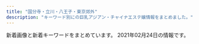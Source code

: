 ```yaml
---
title: "国分寺・立川・八王子・東京郊外"
description: "キーワード別にの巨乳アジアン・チャイナエステ嬢情報をまとめました。"
---
```


新着画像と新着キーワードをまとめています。
2021年02月24日の情報です。

<DmmAffiliateIns />
<KeywordTable
  shops={
    [
    {
        "name": "Aroma Pure",
        "station": "JR\u65b0\u79cb\u6d25\u99c5",
        "img_links": [
            "http://uimopgh.xyz/uploads/201029/1-20102911131QE.jpg",
            "http://uimopgh.xyz/static/picture/g-18-1-825x510.png",
            "http://uimopgh.xyz/static/picture/sxiipvuhchfndhi.jpg",
            "http://uimopgh.xyz/uploads/201028/1-20102Q2515NB.jpg",
            "http://uimopgh.xyz/uploads/201029/1-201029111405923.jpg",
            "http://uimopgh.xyz/uploads/201029/1-20102911141G32.jpg",
            "http://uimopgh.xyz/uploads/201028/1-20102Q25105205.jpg",
            "http://uimopgh.xyz/uploads/201029/1-2010291F00E16.jpg",
            "http://uimopgh.xyz/static/picture/xflkoxorbu5grzm.jpg",
            "http://uimopgh.xyz/uploads/201028/1-20102Q25212418.jpg",
            "http://uimopgh.xyz/uploads/201029/1-201029111330B3.jpg",
            "http://uimopgh.xyz/static/picture/4ukiopgrtlrtare.png",
            "http://uimopgh.xyz/uploads/201029/1-201029111354604.jpg",
            "http://uimopgh.xyz/static/picture/icon_new.png",
            "http://uimopgh.xyz/uploads/201029/1-20102911130K00.jpg",
            "http://uimopgh.xyz/static/picture/eputr6bhw8dj2l1.jpg",
            "http://uimopgh.xyz/static/picture/vis_theptframe.png",
            "http://uimopgh.xyz/uploads/201029/1-2010291113422J.jpg",
            "http://uimopgh.xyz/uploads/201030/1-201030103956393.jpg"
        ],
        "url": "http://uimopgh.xyz/",
        "keywords": {
            "G": 1,
            "\u30bb\u30af\u30b7\u30fc": 1,
            "H": 1
        }
    },
    {
        "keywords": {},
        "station": "\u4eac\u738b\u516b\u738b\u5b50\u99c5",
        "img_links": [
            "http://yume-yuri.info/images/mobile.jpg",
            "http://yume-yuri.info/images/g2.jpg",
            "http://yume-yuri.info/images/baner2.jpg",
            "http://yume-yuri.info/images/r6.jpg",
            "http://yume-yuri.info/images/g4.jpg",
            "http://yume-yuri.info/images/yuki.jpg",
            "http://yume-yuri.info/images/r3.jpg",
            "http://yume-yuri.info/images/r4.jpg",
            "http://yume-yuri.info/images/g1.jpg",
            "http://yume-yuri.info/images/baner1.jpg",
            "http://yume-yuri.info/images/r2.jpg",
            "http://yume-yuri.info/images/g5.jpg",
            "http://yume-yuri.info/images/r1.jpg",
            "http://yume-yuri.info/images/r5.jpg",
            "http://yume-yuri.info/images/g3.jpg",
            "http://yume-yuri.info/images/momo.jpg"
        ],
        "url": "http://yume-yuri.info/",
        "name": "\u5922\u767e\u5408"
    },
    {
        "name": "Cawaii Girl\uff5e\u304b\u308f\u3044\u3044\u30ac\u30fc\u30eb\uff5e",
        "img_links": [],
        "station": "JR\u56fd\u5206\u5bfa\u99c5\u5317\u53e3",
        "url": "https://ca-girl.com/",
        "keywords": {}
    },
    {
        "name": "\u5922",
        "url": "http://www.flove.link/",
        "img_links": [
            "http://www.flove.link/images/sys1.png",
            "http://www.flove.link/images/staff_t.jpg",
            "http://www.flove.link/img/sakura3.jpg",
            "http://www.flove.link/images/int2.png",
            "http://www.flove.link/images/int1.png",
            "http://www.flove.link/img/emi1.jpg",
            "http://www.flove.link/img/sakura2.jpg",
            "http://www.flove.link/img/rina1.jpg",
            "http://www.flove.link/images/interior_t.jpg",
            "http://www.flove.link/img/sakura4.jpg",
            "http://www.flove.link/images/1.jpg",
            "http://www.flove.link/images/s1.png",
            "http://www.flove.link/images/tel.jpg",
            "http://www.flove.link/images/mobile.jpg",
            "http://www.flove.link/images/news.jpg",
            "http://www.flove.link/images/sys2.png",
            "http://www.flove.link/images/2.jpg",
            "http://www.flove.link/img/sakura1.jpg",
            "http://www.flove.link/img/yumi1.jpg",
            "http://www.flove.link/images/head.jpg",
            "http://www.flove.link/images/7.jpg",
            "http://www.flove.link/images/info.png",
            "http://www.flove.link/images/3.jpg"
        ],
        "keywords": {},
        "station": "\u82b1\u5c0f\u91d1\u4e95\u99c5\u5317\u53e3"
    },
    {
        "keywords": {
            "87": 8,
            "88": 4,
            "E": 18,
            "86": 10,
            "90": 8,
            "85": 8,
            "D": 24,
            "F": 14,
            "89": 2
        },
        "img_links": [
            "http://dia-mond.work/images/mainvisual_01_s.jpg",
            "http://dia-mond.work/images/recruit/point_08.png",
            "http://dia-mond.work/staff/yumi1.jpg",
            "http://dia-mond.work/images/recruit/nagare_03.jpg",
            "http://dia-mond.work/images/mainvisual_02_s.jpg",
            "http://dia-mond.work/images/sw_home.png",
            "http://dia-mond.work/images/recruit/message_03.png",
            "http://dia-mond.work/images/head_therapist.jpg",
            "http://dia-mond.work/staff/yuka1.jpg",
            "http://dia-mond.work/images/icon_new.png",
            "http://dia-mond.work/images/recruit/nagare_01.jpg",
            "http://dia-mond.work/staff/miho1.jpg",
            "http://dia-mond.work/images/recruit/nagare_02.jpg",
            "http://dia-mond.work/images/recruit/nagare_07.png",
            "http://dia-mond.work/images/icon_ranking_03.png",
            "http://dia-mond.work/images/recruit/nagare_06.png",
            "http://dia-mond.work/images/recruit/point_07.png",
            "http://dia-mond.work/images/recruit/point_03.png",
            "http://dia-mond.work/staff/hitomi1.jpg",
            "http://dia-mond.work/images/recruit/nagare_05.png",
            "http://dia-mond.work/images/icon_ranking_02.png",
            "http://dia-mond.work/staff/runa1.jpg",
            "http://dia-mond.work/images/recruit/req_03.jpg",
            "http://dia-mond.work/staff/yuri1.jpg",
            "http://dia-mond.work/images/recruit/point_05.png",
            "http://dia-mond.work/images/no_image.jpg",
            "http://dia-mond.work/images/head_interior.jpg",
            "http://dia-mond.work/images/sw_tel.png",
            "http://dia-mond.work/images/recruit/point_09.png",
            "http://dia-mond.work/images/mainvisual_02.jpg",
            "http://dia-mond.work/staff/emi1.jpg",
            "http://dia-mond.work/images/icon_ranking_01.png",
            "http://dia-mond.work/images/mainvisual_01.jpg",
            "http://dia-mond.work/images/recruit/point_06.png",
            "http://dia-mond.work/staff/aoi1.jpg",
            "http://dia-mond.work/images/trigger.jpg",
            "http://dia-mond.work/images/icon_ranking_04.png",
            "http://dia-mond.work/images/recruit/point_04.png",
            "http://dia-mond.work/images/recruit/sp_mainvisual.jpg"
        ],
        "url": "http://dia-mond.work/",
        "name": "Diamond",
        "station": "JR\u516b\u738b\u5b50\u99c5"
    },
    {
        "station": "\u4fdd\u8c37\u99c5\u5357\u53e3",
        "name": "\u5922\u306e\u5bb6",
        "img_links": [
            "http://www.yumenouti.xyz/images/nav/lanmu-t-st.jpg",
            "http://www.yumenouti.xyz/images/index-hituji_07.jpg",
            "http://www.yumenouti.xyz/images/index-hituji_22.jpg",
            "http://www.yumenouti.xyz/images/staff/7/sakura.png",
            "http://www.yumenouti.xyz/images/staff/yuyu.jpg",
            "http://www.yumenouti.xyz/images/images/awaawa_03.jpg",
            "http://www.yumenouti.xyz/images/images/awaawa_09.jpg",
            "http://www.yumenouti.xyz/psd/index_off.jpg",
            "http://www.yumenouti.xyz/images/index-hituji_02.jpg",
            "http://www.yumenouti.xyz/images/sys/lanmu-zi-s7.png",
            "http://www.yumenouti.xyz/images/nav/lanmu-t-sys.jpg",
            "http://www.yumenouti.xyz/images/images/awaawa_11.jpg",
            "http://www.yumenouti.xyz/images/staff/13.png",
            "http://www.yumenouti.xyz/images/nav/lanmu-t-job.jpg",
            "http://www.yumenouti.xyz/images/staff/7/sari.png",
            "http://www.yumenouti.xyz/images/index-hituji_18.jpg",
            "http://www.yumenouti.xyz/images/staff/miki.jpg",
            "http://www.yumenouti.xyz/images/images/awaawa_05.jpg",
            "http://www.yumenouti.xyz/images/index-hituji_09.jpg",
            "http://www.yumenouti.xyz/images/index-hituji_13.jpg"
        ],
        "keywords": {},
        "url": "http://www.yumenouti.xyz/"
    },
    {
        "name": "\u30a8\u30c7\u30f3\u306e\u5712",
        "img_links": [
            "http://e-hoya.info/images/new-tit.png",
            "http://e-hoya.info/images/g2.jpg",
            "http://e-hoya.info/images/acc01.jpg",
            "http://e-hoya.info/images/point-card.png",
            "http://e-hoya.info/images/sr.jpg",
            "http://e-hoya.info/images/acc04.jpg",
            "http://e-hoya.info/images/acc03.jpg",
            "http://e-hoya.info/images/top.png",
            "http://e-hoya.info/images/g1.jpg",
            "http://e-hoya.info/images/g3.jpg",
            "http://e-hoya.info/images/maga.png",
            "http://e-hoya.info/images/g4.jpg",
            "http://e-hoya.info/images/g0.jpg",
            "http://e-hoya.info/images/acc02.jpg",
            "http://e-hoya.info/images/acc05.jpg"
        ],
        "station": "\u4fdd\u8c37\u99c5\u5357\u53e3",
        "keywords": {
            "C": 12,
            "D": 1
        },
        "url": "http://e-hoya.info/"
    },
    {
        "station": "\u7530\u7121\u99c5\u5317\u53e3",
        "img_links": [
            "http://www.china-massage.work/staff/mina.jpg",
            "http://www.china-massage.work/images/sys.png",
            "http://www.china-massage.work/sp/images/sisu2.jpg",
            "http://www.china-massage.work/sp/images/sisu3.jpg",
            "http://www.china-massage.work/img/kaori1.jpg",
            "http://www.china-massage.work/img/mina1.jpg",
            "http://www.china-massage.work/images/sm.jpg",
            "http://www.china-massage.work/sp/images/tel.jpg",
            "http://www.china-massage.work/sp/images/newsb.png",
            "http://www.china-massage.work/images/rec2.jpg",
            "http://www.china-massage.work/sp/images/news.jpg",
            "http://www.china-massage.work/images/staff_t.jpg",
            "http://www.china-massage.work/sp/menu/staff.jpg",
            "http://www.china-massage.work/sp/staff/yuki.jpg",
            "http://www.china-massage.work/sp/images/footer.png",
            "http://www.china-massage.work/sp/images/head.jpg",
            "http://www.china-massage.work/images/b2.jpg",
            "http://www.china-massage.work/sp/staff/mina.jpg",
            "http://www.china-massage.work/sp/staff/kaori.jpg",
            "http://www.china-massage.work/img/yuki1.jpg",
            "http://www.china-massage.work/images/4.jpg",
            "http://www.china-massage.work/images/b1.jpg",
            "http://www.china-massage.work/sp/img/yuyu1.jpg",
            "http://www.china-massage.work/sp/menu/top.jpg",
            "http://www.china-massage.work/img/yuyu1.jpg",
            "http://www.china-massage.work/sp/images/rec2.jpg",
            "http://www.china-massage.work/sp/img/yuki1.jpg",
            "http://www.china-massage.work/sp/img/kaori1.jpg",
            "http://www.china-massage.work/images/int2.png",
            "http://www.china-massage.work/images/tg.jpg",
            "http://www.china-massage.work/sp/images/int1.png",
            "http://www.china-massage.work/images/3.jpg",
            "http://www.china-massage.work/sp/images/sisu1.jpg",
            "http://www.china-massage.work/sp/images/sys.png",
            "http://www.china-massage.work/images/head.jpg",
            "http://www.china-massage.work/staff/yuyu.jpg",
            "http://www.china-massage.work/sp/images/sisu4.jpg",
            "http://www.china-massage.work/sp/images/rec1.png",
            "http://www.china-massage.work/images/2.jpg",
            "http://www.china-massage.work/sp/images/interior_t.jpg",
            "http://www.china-massage.work/images/interior_t.jpg",
            "http://www.china-massage.work/images/1.jpg",
            "http://www.china-massage.work/staff/kaori.jpg",
            "http://www.china-massage.work/sp/images/info_t.jpg",
            "http://www.china-massage.work/images/int1.png",
            "http://www.china-massage.work/staff/yuki.jpg",
            "http://www.china-massage.work/images/news.jpg",
            "http://www.china-massage.work/sp/images/staff_t.jpg",
            "http://www.china-massage.work/images/rec1.png",
            "http://www.china-massage.work/sp/images/int2.png",
            "http://www.china-massage.work/sp/staff/yuyu.jpg",
            "http://www.china-massage.work/sp/img/mina1.jpg",
            "http://www.china-massage.work/images/tel.jpg",
            "http://www.china-massage.work/sp/images/ac1.jpg"
        ],
        "name": "\u30ed\u30fc\u30ba",
        "keywords": {},
        "url": "http://www.china-massage.work/"
    },
    {
        "station": "JR\u56fd\u5206\u5bfa\u99c5\u5357\u53e3",
        "name": "\u30a2\u30b9\u30bf\u30fc",
        "img_links": [
            "http://www.relax-aster.com/css/staff/staff00001.jpg",
            "http://www.relax-aster.com/css/staff/staff10.jpg",
            "http://www.relax-aster.com/css/staff/staff007-a.jpg",
            "http://www.relax-aster.com/css/top-left003.jpg",
            "http://www.relax-aster.com/css/staff/staff09.jpg",
            "http://www.relax-aster.com/css/baner06.jpg",
            "http://www.relax-aster.com/css/staff/staff006.jpg",
            "http://www.relax-aster.com/css/staff/staff08-a.jpg",
            "http://www.relax-aster.com/css/staff/staff003-a.jpg",
            "http://www.relax-aster.com/css/staff/staff11-a.jpg",
            "http://www.relax-aster.com/css/nav/nav-005.jpg",
            "http://www.relax-aster.com/css/nav/nav-001.jpg",
            "http://www.relax-aster.com/css/nav/nav-006.jpg",
            "http://www.relax-aster.com/css/staff/staff005-a.jpg",
            "http://www.relax-aster.com/css/nav/nav-002.jpg",
            "http://www.relax-aster.com/css/staff/staff007-b.jpg",
            "http://www.relax-aster.com/css/staff/staff0007.jpg",
            "http://www.relax-aster.com/css/tel01.png",
            "http://www.relax-aster.com/css/staff/staff005.jpg",
            "http://www.relax-aster.com/css/staff/staff003.jpg",
            "http://www.relax-aster.com/css/staff/staff10-a.jpg",
            "http://www.relax-aster.com/css/staff/staff09-a.jpg",
            "http://www.relax-aster.com/css/staff/staff011.jpg",
            "http://www.relax-aster.com/css/staff/staff08.jpg",
            "http://www.relax-aster.com/css/staff/staff0001-b.jpg",
            "http://www.relax-aster.com/css/nav/nav-004.jpg",
            "http://www.relax-aster.com/css/osusume09.jpg",
            "http://www.relax-aster.com/css/nav/nav-003.jpg",
            "http://www.relax-aster.com/css/staff/staff0001-a.jpg",
            "http://www.relax-aster.com/css/staff/staff06-a.jpg"
        ],
        "keywords": {
            "D": 9,
            "89": 6,
            "90": 3
        },
        "url": "http://www.relax-aster.com/"
    },
    {
        "img_links": [
            "http://joten.work/images/sys1.jpg",
            "http://joten.work/images/menu/top.jpg",
            "http://joten.work/images/newface_t.png",
            "http://joten.work/images/rec1.png",
            "http://joten.work/images/tel.jpg",
            "http://joten.work/images/rec3.png",
            "http://joten.work/images/interior_t.jpg",
            "http://joten.work/images/menu/interior.jpg",
            "http://joten.work/images/int1.png",
            "http://joten.work/img/risa1.jpg",
            "http://joten.work/images/ta.jpg",
            "http://joten.work/images/news.png",
            "http://joten.work/images/sys3.jpg",
            "http://joten.work/images/staff_t.jpg",
            "http://joten.work/staff/sayaka.jpg",
            "http://joten.work/img/sayaka1.jpg",
            "http://joten.work/images/sys4.jpg",
            "http://joten.work/images/int2.png",
            "http://joten.work/images/mobile.jpg",
            "http://joten.work/images/rec2.png",
            "http://joten.work/images/menu/staff.jpg",
            "http://joten.work/images/sys2.jpg",
            "http://joten.work/staff/risa.jpg",
            "http://joten.work/images/head.png"
        ],
        "name": "\u8212\u5824\u82d1 \uff5e\u30b8\u30e7\u30c6\u30a4\u30a8\u30f3\uff5e",
        "station": "\u3072\u3070\u308a\u30f6\u4e18\u99c5\u5317\u53e3",
        "keywords": {},
        "url": "http://joten.work/"
    },
    {
        "img_links": [
            "http://e-hachiouji.com/images/g10.jpg",
            "http://e-hachiouji.com/images/ringo.jpg",
            "http://e-hachiouji.com/images/banna2.jpg",
            "http://e-hachiouji.com/images/banna1.jpg",
            "http://e-hachiouji.com/images/g2.jpg",
            "http://e-hachiouji.com/images/nana3.jpg",
            "http://e-hachiouji.com/images/g3.jpg",
            "http://e-hachiouji.com/images/top1.jpg",
            "http://e-hachiouji.com/images/g5.jpg",
            "http://e-hachiouji.com/images/g8.jpg",
            "http://e-hachiouji.com/images/g4.jpg",
            "http://e-hachiouji.com/images/g7.jpg",
            "http://e-hachiouji.com/images/g9.jpg",
            "http://e-hachiouji.com/images/index-staff.png",
            "http://e-hachiouji.com/images/banna3.jpg",
            "http://e-hachiouji.com/images/mobel.jpg",
            "http://e-hachiouji.com/images/g6.jpg"
        ],
        "name": "\u7d2b\u967d\u82b1",
        "keywords": {
            "C": 8
        },
        "url": "http://e-hachiouji.com/",
        "station": "JR\u516b\u738b\u5b50\u99c5\u5317\u53e3"
    },
    {
        "img_links": [
            "http://www.ai-es.info/images/staff_t.png",
            "http://www.ai-es.info/img/mimi1.jpg",
            "http://www.ai-es.info/images/mobile.jpg",
            "http://www.ai-es.info/images/news.jpg",
            "http://www.ai-es.info/img/aya1.jpg",
            "http://www.ai-es.info/img/yumi.jpg",
            "http://www.ai-es.info/img/mimi.jpg",
            "http://www.ai-es.info/img/emi.jpg",
            "http://www.ai-es.info/images/s2.png",
            "http://www.ai-es.info/img/momo3.jpg",
            "http://www.ai-es.info/images/head.jpg",
            "http://www.ai-es.info/images/rem.jpg",
            "http://www.ai-es.info/img/momo2.jpg",
            "http://www.ai-es.info/img/yumi1.jpg",
            "http://www.ai-es.info/img/rei1.jpg",
            "http://www.ai-es.info/img/momo.jpg",
            "http://www.ai-es.info/images/interior_t.png",
            "http://www.ai-es.info/images/interior.png",
            "http://www.ai-es.info/img/aya.jpg",
            "http://www.ai-es.info/images/topgirl.jpg",
            "http://www.ai-es.info/images/b1.png",
            "http://www.ai-es.info/img/emi1.jpg",
            "http://www.ai-es.info/images/s1.jpg",
            "http://www.ai-es.info/images/b2.png",
            "http://www.ai-es.info/img/rei.jpg",
            "http://www.ai-es.info/img/mimi2.jpg",
            "http://www.ai-es.info/img/rei2.jpg",
            "http://www.ai-es.info/img/momo1.jpg"
        ],
        "url": "http://www.ai-es.info/",
        "keywords": {
            "84": 2,
            "87": 2,
            "86": 1,
            "88": 1
        },
        "name": "\u5b89\u5fc3\u82d1",
        "station": "JR\u516b\u738b\u5b50\u99c5\u5357\u53e3"
    },
    {
        "station": "\u82b1\u5c0f\u91d1\u4e95\u99c5\u5357\u53e3",
        "img_links": [
            "http://gekkabijin.tyo.cm/images/s_service.jpg",
            "http://gekkabijin.tyo.cm/images/info2.jpg",
            "http://gekkabijin.tyo.cm/images/bj1.jpg",
            "http://gekkabijin.tyo.cm/images/s_pick.jpg",
            "http://gekkabijin.tyo.cm/images/bj3.jpg",
            "http://gekkabijin.tyo.cm/photos/sites/63/2021/02/2021021912255384.jpg",
            "http://gekkabijin.tyo.cm/photos/sites/63/2021/02/2021021912261426.jpg",
            "http://gekkabijin.tyo.cm/images/s_link.png",
            "http://gekkabijin.tyo.cm/images/info1.jpg",
            "http://gekkabijin.tyo.cm/images/room4.jpg",
            "http://gekkabijin.tyo.cm/photos/sites/63/2021/02/2021021912264898.jpg",
            "http://gekkabijin.tyo.cm/photos/sites/63/2021/02/2021021912415595.jpg",
            "http://gekkabijin.tyo.cm/images/mobile.jpg",
            "http://gekkabijin.tyo.cm/images/info3.jpg",
            "http://gekkabijin.tyo.cm/photos/sites/63/2021/02/2021021912252864.jpg",
            "http://gekkabijin.tyo.cm/images/s_infomation.jpg",
            "http://gekkabijin.tyo.cm/images/room2.jpg",
            "http://gekkabijin.tyo.cm/images/room1.jpg",
            "http://gekkabijin.tyo.cm/images/top.png",
            "http://gekkabijin.tyo.cm/images/room3.jpg",
            "http://gekkabijin.tyo.cm/images/s_staff.png"
        ],
        "keywords": {
            "C": 12,
            "86": 1,
            "85": 1,
            "87": 2,
            "D": 4
        },
        "name": "\u6708\u9999\u7f8e\u4eba",
        "url": "http://gekkabijin.tyo.cm/"
    },
    {
        "name": "\u6c34\u306e\u7e01",
        "keywords": {},
        "station": "\u3072\u3070\u308a\u30f6\u4e18\u99c5\u5357\u53e3",
        "img_links": [
            "http://www.hibari.link/images/yumi.jpg",
            "http://www.hibari.link/images/tite-link.png",
            "http://www.hibari.link/images/girl_01.png",
            "http://www.hibari.link/images/mail.png",
            "http://www.hibari.link/images/tite-magazine.png",
            "http://www.hibari.link/images/s-tu2.png",
            "http://www.hibari.link/images/nei_03.png",
            "http://www.hibari.link/images/girl_03.png",
            "http://www.hibari.link/images/news_bottom.jpg",
            "http://www.hibari.link/images/g2.jpg",
            "http://www.hibari.link/images/room7.jpg",
            "http://www.hibari.link/images/right_top.png",
            "http://www.hibari.link/images/tite-staff.png",
            "http://www.hibari.link/images/girl_top.png",
            "http://www.hibari.link/images/s-tu1.png",
            "http://www.hibari.link/images/nei_01.png",
            "http://www.hibari.link/images/g1.jpg",
            "http://www.hibari.link/images/girlx_top.png",
            "http://www.hibari.link/images/right_bottom.png",
            "http://www.hibari.link/images/1.jpg",
            "http://www.hibari.link/images/room4.jpg",
            "http://www.hibari.link/images/grande.jpg",
            "http://www.hibari.link/images/yuli.jpg",
            "http://www.hibari.link/images/g07.jpg",
            "http://www.hibari.link/images/yuyu.jpg",
            "http://www.hibari.link/images/g7.jpg",
            "http://www.hibari.link/images/g0.jpg",
            "http://www.hibari.link/images/room1.jpg",
            "http://www.hibari.link/images/room2.jpg",
            "http://www.hibari.link/images/news_top.jpg",
            "http://www.hibari.link/images/pagetop.png"
        ],
        "url": "http://www.hibari.link/"
    },
    {
        "url": "http://www.acacia-esthe.xyz/",
        "img_links": [
            "http://www.acacia-esthe.xyz/files/026.jpg",
            "http://www.acacia-esthe.xyz/photo_news/upimg/893105f2ce75940fb1_0.jpg",
            "http://www.acacia-esthe.xyz/files/018.jpg",
            "http://www.acacia-esthe.xyz/photo_news/upimg/305955f586f7349b92_0.jpg",
            "http://www.acacia-esthe.xyz/images/rsubt5.png",
            "http://www.acacia-esthe.xyz/photo_news/upimg/305955f586f7349b92_1.jpg",
            "http://www.acacia-esthe.xyz/images/m6.jpg",
            "http://www.acacia-esthe.xyz/photo_news/upimg/276675f96556f0e939_0.jpg",
            "http://www.acacia-esthe.xyz/files/010-03.jpg",
            "http://www.acacia-esthe.xyz/images/b-tel.png",
            "http://www.acacia-esthe.xyz/photo_news/upimg/1214060277a5d889c4_0.jpg",
            "http://www.acacia-esthe.xyz/images/line.jpg",
            "http://www.acacia-esthe.xyz/images/rsubt4.png",
            "http://www.acacia-esthe.xyz/photo_news/upimg/69285600e1199e7dc8_1.jpg",
            "http://www.acacia-esthe.xyz/files/019-02.jpg",
            "http://www.acacia-esthe.xyz/files/020-02.jpg",
            "http://www.acacia-esthe.xyz/photo_news/upimg/560005fdc600b20296_0.jpg",
            "http://www.acacia-esthe.xyz/photo_news/upimg/380705fcdc28b76e14_0.jpg",
            "http://www.acacia-esthe.xyz/files/016.jpg",
            "http://www.acacia-esthe.xyz/photo_news/upimg/182485f9278b7b5be0_0.jpg",
            "http://www.acacia-esthe.xyz/images/rsubt2.png",
            "http://www.acacia-esthe.xyz/images/m3.jpg",
            "http://www.acacia-esthe.xyz/photo_news/upimg/48717600681f585301_0.jpg",
            "http://www.acacia-esthe.xyz/files/021.jpg",
            "http://www.acacia-esthe.xyz/images/rsubt6.png",
            "http://www.acacia-esthe.xyz/photo_news/upimg/446725f1148f108dd5_0.jpg",
            "http://www.acacia-esthe.xyz/files/046.jpg",
            "http://www.acacia-esthe.xyz/photo_news/upimg/629605f4f0bd5862a3_0.jpg",
            "http://www.acacia-esthe.xyz/files/018-03.jpg",
            "http://www.acacia-esthe.xyz/files/019.jpg",
            "http://www.acacia-esthe.xyz/images/rsubt1.png",
            "http://www.acacia-esthe.xyz/files/016-03.jpg",
            "http://www.acacia-esthe.xyz/photo_news/upimg/973306007dffc8c097_0.jpg",
            "http://www.acacia-esthe.xyz/files/022-03.jpg",
            "http://www.acacia-esthe.xyz/files/010-02.jpg",
            "http://www.acacia-esthe.xyz/files/019-03.jpg",
            "http://www.acacia-esthe.xyz/photo_news/upimg/265645facbaac2237d_1.jpg",
            "http://www.acacia-esthe.xyz/photo_news/upimg/649415fea96d7e261c_1.jpg",
            "http://www.acacia-esthe.xyz/files/021-02.jpg",
            "http://www.acacia-esthe.xyz/files/020.jpg",
            "http://www.acacia-esthe.xyz/images/m4.jpg",
            "http://www.acacia-esthe.xyz/photo_news/upimg/108325f30b0d7707df_2.jpg",
            "http://www.acacia-esthe.xyz/photo_news/upimg/86230600a4d51c82db_0.jpg",
            "http://www.acacia-esthe.xyz/files/022.jpg",
            "http://www.acacia-esthe.xyz/files/022-02.jpg",
            "http://www.acacia-esthe.xyz/photo_news/upimg/782565f9fe21f75b1b_1.jpg",
            "http://www.acacia-esthe.xyz/images/m2.jpg",
            "http://www.acacia-esthe.xyz/images/slider-img002.jpg",
            "http://www.acacia-esthe.xyz/photo_news/upimg/446725f1148f108dd5_1.jpg",
            "http://www.acacia-esthe.xyz/images/rsubt3.png",
            "http://www.acacia-esthe.xyz/files/057.jpg",
            "http://www.acacia-esthe.xyz/photo_news/upimg/380705fcdc28b76e14_1.jpg",
            "http://www.acacia-esthe.xyz/photo_news/upimg/50191601270063b678_0.jpg",
            "http://www.acacia-esthe.xyz/files/057-02.jpg",
            "http://www.acacia-esthe.xyz/photo_news/upimg/428235f3e1b3ed5310_0.jpg",
            "http://www.acacia-esthe.xyz/files/057-03.jpg",
            "http://www.acacia-esthe.xyz/images/rsubt7.png",
            "http://www.acacia-esthe.xyz/photo_news/upimg/933655f7e9d5233bf3_0.jpg",
            "http://www.acacia-esthe.xyz/files/058-03.jpg",
            "http://www.acacia-esthe.xyz/files/010.jpg",
            "http://www.acacia-esthe.xyz/images/m1.jpg",
            "http://www.acacia-esthe.xyz/files/020-03.jpg",
            "http://www.acacia-esthe.xyz/photo_news/upimg/802615f9368ac5df7c_0.jpg",
            "http://www.acacia-esthe.xyz/photo_news/upimg/1214060277a5d889c4_1.jpg",
            "http://www.acacia-esthe.xyz/images/slider-img001.jpg",
            "http://www.acacia-esthe.xyz/images/b-online.png",
            "http://www.acacia-esthe.xyz/images/tel2.png",
            "http://www.acacia-esthe.xyz/files/026-03.jpg",
            "http://www.acacia-esthe.xyz/files/021-03.jpg",
            "http://www.acacia-esthe.xyz/files/016-02.jpg",
            "http://www.acacia-esthe.xyz/files/058-02.jpg",
            "http://www.acacia-esthe.xyz/photo_news/upimg/428235f3e1b3ed5310_1.jpg",
            "http://www.acacia-esthe.xyz/files/046-03.jpg",
            "http://www.acacia-esthe.xyz/photo_news/upimg/380705fcdc28b76e14_2.jpg",
            "http://www.acacia-esthe.xyz/photo_news/upimg/108325f30b0d7707df_0.jpg",
            "http://www.acacia-esthe.xyz/photo_news/upimg/366055fe4359a2cfcc_0.jpg",
            "http://www.acacia-esthe.xyz/photo_news/upimg/428235f3e1b3ed5310_2.jpg",
            "http://www.acacia-esthe.xyz/photo_news/upimg/48717600681f585301_1.jpg",
            "http://www.acacia-esthe.xyz/photo_news/upimg/649415fea96d7e261c_0.jpg",
            "http://www.acacia-esthe.xyz/files/046-02.jpg",
            "http://www.acacia-esthe.xyz/files/018-02.jpg",
            "http://www.acacia-esthe.xyz/files/058.jpg",
            "http://www.acacia-esthe.xyz/photo_news/upimg/108325f30b0d7707df_1.jpg",
            "http://www.acacia-esthe.xyz/files/026-02.jpg"
        ],
        "keywords": {
            "88": 16,
            "E": 8,
            "87": 40,
            "D": 64,
            "G": 8,
            "86": 24,
            "90": 8
        },
        "station": "\u6e05\u702c\u99c5\u5317\u53e3",
        "name": "\u30a2\u30ab\u30b7\u30a2"
    },
    {
        "keywords": {
            "C": 15
        },
        "img_links": [
            "http://aes-relax.com/pic/topimg3.jpg",
            "http://aes-relax.com/staff/miki/01.jpg",
            "http://aes-relax.com/img/loadat.png",
            "http://aes-relax.com/staff/koko/01.jpg",
            "http://aes-relax.com/pic/topimg2.jpg",
            "http://aes-relax.com/staff/mayumi/01.jpg",
            "http://aes-relax.com/img/access/road1.jpg",
            "http://aes-relax.com/img/access/road3.jpg",
            "http://aes-relax.com/img/mline.png",
            "http://aes-relax.com/img/access/road2.jpg",
            "http://aes-relax.com/pic/head.jpg",
            "http://aes-relax.com/img/ttl_staff.png",
            "http://aes-relax.com/staff/miyuki/01.jpg",
            "http://aes-relax.com/img/access/road4.jpg",
            "http://aes-relax.com/img/access/roaddm.png",
            "http://aes-relax.com/staff/kaori/01.jpg",
            "http://aes-relax.com/staff/ichigo/01.jpg",
            "http://aes-relax.com/staff/maria/01.jpg",
            "http://aes-relax.com/img/access/road5.jpg",
            "http://aes-relax.com/img/fline.png",
            "http://aes-relax.com/staff/sayuri/01.jpg",
            "http://aes-relax.com/pic/topimg1.jpg"
        ],
        "name": "\u8309\u8389\u82b1\u30fb\u30b8\u30e3\u30b9\u30df\u30f3",
        "url": "http://aes-relax.com/",
        "station": "\u4e45\u7c73\u5ddd\u99c5\u5357\u53e3"
    },
    {
        "station": "\u4e45\u7c73\u5ddd\u99c5\u5317\u53e3",
        "keywords": {
            "C": 1,
            "D": 5,
            "87": 3,
            "85": 1,
            "83": 1,
            "86": 1
        },
        "img_links": [
            "http://momoka.este.work/2019121106170955.jpg",
            "http://momoka.este.work/2019121106171659.jpg",
            "http://momoka.este.work/2019123003062327.jpg",
            "http://momoka.este.work/room1.jpg",
            "http://momoka.este.work/top.png",
            "http://momoka.este.work/s_link.jpg",
            "http://momoka.este.work/s_staff.jpg",
            "http://momoka.este.work/room2.jpg",
            "http://momoka.este.work/2019121106173083.jpg",
            "http://momoka.este.work/mens-esthe1.png",
            "http://momoka.este.work/nbj2.jpg",
            "http://momoka.este.work/2019121106171979.jpg",
            "http://momoka.este.work/mobile.jpg",
            "http://momoka.este.work/room3.jpg",
            "http://momoka.este.work/s_news.jpg",
            "http://momoka.este.work/2019121106172252.jpg",
            "http://momoka.este.work/end.png",
            "http://momoka.este.work/room4.jpg"
        ],
        "url": "http://momoka.este.work/",
        "name": "\u6843\u9999"
    },
    {
        "url": "http://www.rakuen.esjp.info/",
        "img_links": [
            "http://www.rakuen.esjp.info/images/time.png",
            "http://www.rakuen.esjp.info/files/003-03.jpg",
            "http://www.rakuen.esjp.info/images/barProfileSche.png",
            "http://www.rakuen.esjp.info/files/005.jpg",
            "http://www.rakuen.esjp.info/files/008-02.jpg",
            "http://www.rakuen.esjp.info/images/concept.png",
            "http://www.rakuen.esjp.info/images/header.png",
            "http://www.rakuen.esjp.info/images/barSchedule.png",
            "http://www.rakuen.esjp.info/images/barSystem.png",
            "http://www.rakuen.esjp.info/files/007-02.jpg",
            "http://www.rakuen.esjp.info/files/006.jpg",
            "http://www.rakuen.esjp.info/images/barProfile.png",
            "http://www.rakuen.esjp.info/files/001.jpg",
            "http://www.rakuen.esjp.info/files/008.jpg",
            "http://www.rakuen.esjp.info/files/006-03.jpg",
            "http://www.rakuen.esjp.info/files/003.jpg",
            "http://www.rakuen.esjp.info/images/barTherapist.png",
            "http://www.rakuen.esjp.info/images/barLink.png",
            "http://www.rakuen.esjp.info/files/004.jpg",
            "http://www.rakuen.esjp.info/files/002-03.jpg",
            "http://www.rakuen.esjp.info/files/003-02.jpg",
            "http://www.rakuen.esjp.info/images/barAccess.png",
            "http://www.rakuen.esjp.info/files/004-03.jpg",
            "http://www.rakuen.esjp.info/files/005-03.jpg",
            "http://www.rakuen.esjp.info/files/005-02.jpg",
            "http://www.rakuen.esjp.info/images/btnTop.png",
            "http://www.rakuen.esjp.info/files/002.jpg",
            "http://www.rakuen.esjp.info/images/backBtn.png",
            "http://www.rakuen.esjp.info/files/007-03.jpg",
            "http://www.rakuen.esjp.info/files/001-03.jpg",
            "http://www.rakuen.esjp.info/files/008-03.jpg",
            "http://www.rakuen.esjp.info/files/001-02.jpg",
            "http://www.rakuen.esjp.info/images/contentBottom.jpg",
            "http://www.rakuen.esjp.info/files/002-02.jpg",
            "http://www.rakuen.esjp.info/files/004-02.jpg",
            "http://www.rakuen.esjp.info/files/006-02.jpg",
            "http://www.rakuen.esjp.info/images/barRecruit.png",
            "http://www.rakuen.esjp.info/files/007.jpg"
        ],
        "station": "\u4eac\u738b\u516b\u738b\u5b50\u99c5\u4e2d\u592e\u53e3",
        "keywords": {
            "87": 24,
            "88": 4,
            "C": 4,
            "85": 4,
            "D": 28
        },
        "name": "\u697d\u5712"
    },
    {
        "img_links": [],
        "keywords": {},
        "station": "JR\u56fd\u5206\u5bfa\u99c5\u5357\u53e3",
        "url": "http://yorimichi.tyo.cm/",
        "name": "\u5bc4\u308a\u9053"
    },
    {
        "url": "http://www.mens-hana.info/",
        "keywords": {
            "86": 14,
            "84": 2,
            "D": 2,
            "C": 49,
            "E": 2,
            "89": 2,
            "83": 2,
            "85": 38
        },
        "station": "JR\u56fd\u5206\u5bfa\u99c5\u5317\u53e3",
        "img_links": [
            "http://www.mens-hana.info/img/gm6.png",
            "http://www.mens-hana.info/files/002-02.jpg",
            "http://www.mens-hana.info/img/p5t1.png",
            "http://www.mens-hana.info/files/002.jpg",
            "http://www.mens-hana.info/img/p6t1.png",
            "http://www.mens-hana.info/files/005-02.jpg",
            "http://www.mens-hana.info/files/007-02.jpg",
            "http://www.mens-hana.info/i/img/line-rec.jpg",
            "http://www.mens-hana.info/img/new_item.jpg",
            "http://www.mens-hana.info/files/013.jpg",
            "http://www.mens-hana.info/img/mobile.png",
            "http://www.mens-hana.info/files/003-02.jpg",
            "http://www.mens-hana.info/i/img/line-acc.jpg",
            "http://www.mens-hana.info/files/008.jpg",
            "http://www.mens-hana.info/img/gm5.png",
            "http://www.mens-hana.info/files/011.jpg",
            "http://www.mens-hana.info/files/008-02.jpg",
            "http://www.mens-hana.info/files/006-02.jpg",
            "http://www.mens-hana.info/img/gm2.png",
            "http://www.mens-hana.info/files/015-02.jpg",
            "http://www.mens-hana.info/files/012-02.jpg",
            "http://www.mens-hana.info/img/tel.png",
            "http://www.mens-hana.info/img/goback.jpg",
            "http://www.mens-hana.info/files/004.jpg",
            "http://www.mens-hana.info/img/gm1.png",
            "http://www.mens-hana.info/img/line1.png",
            "http://www.mens-hana.info/files/007.jpg",
            "http://www.mens-hana.info/files/006.jpg",
            "http://www.mens-hana.info/files/014.jpg",
            "http://www.mens-hana.info/files/009-02.jpg",
            "http://www.mens-hana.info/img/flower.png",
            "http://www.mens-hana.info/img/topt4.png",
            "http://www.mens-hana.info/files/004-02.jpg",
            "http://www.mens-hana.info/img/p3t1.png",
            "http://www.mens-hana.info/i/img/line-staff.jpg",
            "http://www.mens-hana.info/img/age.png",
            "http://www.mens-hana.info/img/p4t1.png",
            "http://www.mens-hana.info/files/005.jpg",
            "http://www.mens-hana.info/files/017.jpg",
            "http://www.mens-hana.info/img/frame_m.png",
            "http://www.mens-hana.info/files/013-02.jpg",
            "http://www.mens-hana.info/i/img/line-cam.jpg",
            "http://www.mens-hana.info/files/003.jpg",
            "http://www.mens-hana.info/files/014-02.jpg",
            "http://www.mens-hana.info/files/017-02.jpg",
            "http://www.mens-hana.info/i/img/line-sys.jpg",
            "http://www.mens-hana.info/img/fly.png",
            "http://www.mens-hana.info/img/gm4.png",
            "http://www.mens-hana.info/files/015.jpg",
            "http://www.mens-hana.info/files/009.jpg",
            "http://www.mens-hana.info/img/topt2.png",
            "http://www.mens-hana.info/img/topt1.png",
            "http://www.mens-hana.info/files/011-02.jpg",
            "http://www.mens-hana.info/files/012.jpg",
            "http://www.mens-hana.info/img/gm3.png",
            "http://www.mens-hana.info/img/p2t1.png"
        ],
        "name": "\u82b1"
    },
    {
        "station": "JR\u516b\u738b\u5b50\u99c5\u5317\u53e3",
        "img_links": [
            "http://es-aroma.tokyo/wp-content/uploads/2020/12/WeChat-Image_20201224193413-267x400.jpg",
            "http://es-aroma.tokyo/wp-content/uploads/2019/11/WeChat-Image_20191109113420-267x400.jpg",
            "http://es-aroma.tokyo/wp-content/uploads/2019/03/WeChat-Image_20190322161044-e1556000755758.jpg",
            "http://es-aroma.tokyo/wp-content/uploads/2020/08/WeChat-Image_20200825210507.jpg",
            "http://es-aroma.tokyo/wp-content/uploads/2020/12/WeChat-Image_20201224193413.jpg",
            "http://es-aroma.tokyo/wp-content/uploads/2019/12/BeautyPlus_20191229223539066_save.jpg",
            "http://es-aroma.tokyo/wp-content/uploads/2019/09/WeChat-Image_20190917145915.jpg",
            "http://es-aroma.tokyo/wp-content/uploads/2019/06/WeChat-Image_20190603163147.jpg",
            "http://es-aroma.tokyo/wp-content/uploads/2019/11/WeChat-Image_20191109113420.jpg",
            "http://es-aroma.tokyo/wp-content/uploads/2020/03/WeChat-Image_20200309134250.jpg",
            "http://es-aroma.tokyo/wp-content/uploads/2020/12/WeChat-Image_20201224193425.jpg",
            "http://es-aroma.tokyo/wp-content/themes/template-salon2/images/info.png",
            "http://es-aroma.tokyo/wp-content/themes/template-salon2/images/main-img1.jpg",
            "http://es-aroma.tokyo/wp-content/uploads/2021/01/WeChat-Image_20210118180303.jpg",
            "http://es-aroma.tokyo/wp-content/uploads/2020/11/WeChat-Image_20201121223013.jpg",
            "http://es-aroma.tokyo/wp-content/uploads/2019/08/WeChat-Image_20190808180223-267x400.jpg",
            "http://es-aroma.tokyo/wp-content/uploads/2020/11/mmexport1605007378499-369x400.jpg",
            "http://es-aroma.tokyo/wp-content/uploads/2020/10/WeChat-Image_20201002174908.jpg",
            "http://es-aroma.tokyo/wp-content/themes/template-salon2/images/main-img3.jpg",
            "http://es-aroma.tokyo/wp-content/uploads/2020/03/WeChat-Image_20200309134250-267x400.jpg",
            "http://es-aroma.tokyo/wp-content/uploads/2019/09/WeChat-Image_20190904115149-267x400.jpg",
            "http://es-aroma.tokyo/wp-content/themes/template-salon2/images/newface-ttl.jpg",
            "http://es-aroma.tokyo/wp-content/uploads/2019/02/WeChat-Image_20190201215525.jpg",
            "http://es-aroma.tokyo/wp-content/uploads/2019/06/WeChat-Image_20190627174848.jpg",
            "http://es-aroma.tokyo/wp-content/uploads/2019/02/aromaspa.jpg",
            "http://es-aroma.tokyo/wp-content/uploads/2020/02/WeChat-Image_20200205163558.jpg",
            "http://es-aroma.tokyo/wp-content/uploads/2018/07/mmexport1531561329219-267x400.jpg",
            "http://es-aroma.tokyo/wp-content/uploads/2020/09/WeChat-Image_20200927221300.jpg",
            "http://es-aroma.tokyo/wp-content/uploads/2020/10/WeChat-Image_20201026115623.jpg",
            "http://es-aroma.tokyo/wp-content/uploads/2019/06/WeChat-Image_20190603163135.jpg",
            "http://es-aroma.tokyo/wp-content/uploads/2020/08/WeChat-Image_20200825210456.jpg",
            "http://es-aroma.tokyo/wp-content/uploads/2020/12/WeChat-Image_20201211154907.jpg",
            "http://es-aroma.tokyo/wp-content/uploads/2018/10/WeChat-Image_20181029125000-e1556001210148-267x400.jpg",
            "http://es-aroma.tokyo/wp-content/uploads/2019/08/WeChat-Image_20190808180223.jpg",
            "http://es-aroma.tokyo/wp-content/uploads/2020/11/mmexport1605007378499.jpg",
            "http://es-aroma.tokyo/wp-content/uploads/2019/10/WeChat-Image_20191008130125.jpg",
            "http://es-aroma.tokyo/wp-content/uploads/2019/09/WeChat-Image_20190917145915-267x400.jpg",
            "http://es-aroma.tokyo/wp-content/uploads/2020/02/WeChat-Image_20200205163538.jpg",
            "http://es-aroma.tokyo/wp-content/uploads/2019/07/WeChat-Image_20190724131251-267x400.jpg",
            "http://es-aroma.tokyo/wp-content/themes/template-salon2/images/message-hd.jpg",
            "http://es-aroma.tokyo/wp-content/uploads/2019/06/WeChat-Image_20190613133937.jpg",
            "http://es-aroma.tokyo/wp-content/uploads/2019/10/WeChat-Image_20191008130129.jpg",
            "http://es-aroma.tokyo/wp-content/uploads/2020/10/WeChat-Image_20201022153341-267x400.jpg",
            "http://es-aroma.tokyo/wp-content/uploads/2018/10/WeChat-Image_20181010202158-e1556001434192-267x400.jpg",
            "http://es-aroma.tokyo/wp-content/uploads/2021/01/WeChat-Image_20210118180257.jpg",
            "http://es-aroma.tokyo/wp-content/uploads/2019/04/WeChat-Image_20190411151611.jpg",
            "http://es-aroma.tokyo/wp-content/uploads/2020/10/WeChat-Image_20201022153341.jpg",
            "http://es-aroma.tokyo/wp-content/uploads/2020/08/WeChat-Image_20200825210507-267x400.jpg",
            "http://es-aroma.tokyo/wp-content/uploads/2020/12/WeChat-Image_20201211154911.jpg",
            "http://es-aroma.tokyo/wp-content/uploads/2019/05/WeChat-Image_20190524171025.jpg",
            "http://es-aroma.tokyo/wp-content/uploads/2019/09/WeChat-Image_20190904115149.jpg",
            "http://es-aroma.tokyo/wp-content/themes/template-salon2/images/campaign-bnr.png",
            "http://es-aroma.tokyo/wp-content/uploads/2020/11/WeChat-Image_20201121191958.jpg",
            "http://es-aroma.tokyo/wp-content/themes/template-salon2/images/main-img2.jpg",
            "http://es-aroma.tokyo/wp-content/uploads/2020/12/WeChat-Image_20201211154852.jpg",
            "http://es-aroma.tokyo/wp-content/uploads/2019/02/WeChat-Image_20190201215531.jpg",
            "http://es-aroma.tokyo/wp-content/uploads/2020/12/WeChat-Image_20201211154852-267x400.jpg",
            "http://es-aroma.tokyo/wp-content/uploads/2019/02/WeChat-Image_20190201215519.jpg",
            "http://es-aroma.tokyo/wp-content/uploads/2019/10/WeChat-Image_20191008130122.jpg",
            "http://es-aroma.tokyo/wp-content/uploads/2019/07/WeChat-Image_20190724131251.jpg",
            "http://es-aroma.tokyo/wp-content/uploads/2019/08/WeChat-Image_20190826193316-267x400.jpg",
            "http://es-aroma.tokyo/wp-content/uploads/2018/06/1mmexport1530005625624-267x400.jpg",
            "http://es-aroma.tokyo/wp-content/uploads/2021/01/WeChat-Image_20210107221401.jpg",
            "http://es-aroma.tokyo/wp-content/uploads/2019/04/WeChat-Image_20190411151618-e1556001274541.jpg",
            "http://es-aroma.tokyo/wp-content/themes/template-salon2/images/news-ttl.jpg",
            "http://es-aroma.tokyo/wp-content/uploads/2019/08/WeChat-Image_20190826193316.jpg",
            "http://es-aroma.tokyo/wp-content/uploads/2019/07/WeChat-Image_20190714212609.jpg",
            "http://es-aroma.tokyo/wp-content/uploads/2019/01/3628646e3e3b10f161d4a2a372b0d27e-1.png",
            "http://es-aroma.tokyo/wp-content/themes/template-salon2/images/pickup-ttl.jpg",
            "http://es-aroma.tokyo/wp-content/uploads/2020/02/WeChat-Image_20200205163612.jpg",
            "http://es-aroma.tokyo/wp-content/uploads/2018/11/WeChat-Image_20181204211806-e1556001049516-266x400.jpg",
            "http://es-aroma.tokyo/wp-content/uploads/2018/03/mmexport1520241010640-267x400.jpg",
            "http://es-aroma.tokyo/wp-content/uploads/2020/12/WeChat-Image_20201224193420.jpg"
        ],
        "name": "\u30a2\u30ed\u30de\u30b9\u30d1",
        "keywords": {
            "86": 2,
            "85": 44,
            "84": 10
        },
        "url": "http://es-aroma.tokyo/"
    },
    {
        "name": "\u7652\u3057\u30d7\u30e9\u30b9",
        "url": "http://www.iyashiplus.iesjp.com/",
        "station": "JR\u7acb\u5ddd\u99c5\u5317\u53e3",
        "keywords": {
            "86": 16,
            "C": 4,
            "87": 8,
            "D": 16
        },
        "img_links": [
            "http://www.iyashiplus.iesjp.com/files/002.jpg",
            "http://www.iyashiplus.iesjp.com/images/nbj3_staff.jpg",
            "http://www.iyashiplus.iesjp.com/images/top1.jpg",
            "http://www.iyashiplus.iesjp.com/images/s_link.jpg",
            "http://www.iyashiplus.iesjp.com/images/nbj3.jpg",
            "http://www.iyashiplus.iesjp.com/images/end1.jpg",
            "http://www.iyashiplus.iesjp.com/files/004.jpg",
            "http://www.iyashiplus.iesjp.com/images/s_staff01.jpg",
            "http://www.iyashiplus.iesjp.com/images/mobile.jpg",
            "http://www.iyashiplus.iesjp.com/files/003.jpg",
            "http://www.iyashiplus.iesjp.com/files/001.jpg",
            "http://www.iyashiplus.iesjp.com/images/s_staff.jpg",
            "http://www.iyashiplus.iesjp.com/images/top.jpg",
            "http://www.iyashiplus.iesjp.com/files/006.jpg",
            "http://www.iyashiplus.iesjp.com/images/1.jpg",
            "http://www.iyashiplus.iesjp.com/images/s_news.jpg",
            "http://www.iyashiplus.iesjp.com/files/005.jpg",
            "http://www.iyashiplus.iesjp.com/images/s_face.jpg",
            "http://www.iyashiplus.iesjp.com/images/s_pick.jpg",
            "http://www.iyashiplus.iesjp.com/images/s_info.jpg"
        ]
    },
    {
        "name": "LUCKY",
        "img_links": [
            "http://lucky.sphere.sc/2/uploadimg/1565558725.jpg",
            "http://lucky.sphere.sc/vis_theptframe.png",
            "https://LUCKY.pwchp.com/images/vis_theptframe.png",
            "http://lucky.sphere.sc/2/uploadimg/1593756798.jpg",
            "http://lucky.sphere.sc/2/uploadimg/1574764277.jpg",
            "http://lucky.sphere.sc/2/uploadimg/1614050682.jpeg",
            "http://lucky.sphere.sc/2/uploadimg/1611296691.jpeg",
            "http://lucky.sphere.sc/2/uploadimg/1597029716.jpg",
            "http://lucky.sphere.sc/2/uploadimg/1596225793.jpg",
            "http://lucky.sphere.sc/2/uploadimg/1589888939.jpg",
            "http://lucky.sphere.sc/dozdLZQPkhPUwC2.png",
            "http://lucky.sphere.sc/2/uploadimg/1565950572.jpg",
            "http://lucky.sphere.sc/2/uploadimg/1593756884.jpg",
            "http://lucky.sphere.sc/int1.png"
        ],
        "keywords": {
            "D": 36,
            "85": 24,
            "83": 48,
            "E": 24,
            "87": 24,
            "90": 24,
            "C": 48
        },
        "url": "http://lucky.sphere.sc/",
        "station": "JR\u7acb\u5ddd\u99c5\u5357\u53e3"
    },
    {
        "img_links": [
            "http://www.fairygirl.relaxjp.info/images/s_staff.jpg",
            "http://www.fairygirl.relaxjp.info/images/end1.jpg",
            "http://www.fairygirl.relaxjp.info/files/024.jpg",
            "http://www.fairygirl.relaxjp.info/files/033.jpg",
            "http://www.fairygirl.relaxjp.info/files/027.jpg",
            "http://www.fairygirl.relaxjp.info/files/032.jpg",
            "http://www.fairygirl.relaxjp.info/images/1.jpg",
            "http://www.fairygirl.relaxjp.info/files/023.jpg",
            "http://www.fairygirl.relaxjp.info/images/s_pick.jpg",
            "http://www.fairygirl.relaxjp.info/images/nbj3_staff.jpg",
            "http://www.fairygirl.relaxjp.info/files/022.jpg",
            "http://www.fairygirl.relaxjp.info/files/031.jpg",
            "http://www.fairygirl.relaxjp.info/images/s_link.jpg",
            "http://www.fairygirl.relaxjp.info/files/025.jpg",
            "http://www.fairygirl.relaxjp.info/images/top.jpg",
            "http://www.fairygirl.relaxjp.info/files/028.jpg",
            "http://www.fairygirl.relaxjp.info/files/018.jpg",
            "http://www.fairygirl.relaxjp.info/files/030.jpg",
            "http://www.fairygirl.relaxjp.info/files/034.jpg",
            "http://www.fairygirl.relaxjp.info/files/020.jpg",
            "http://www.fairygirl.relaxjp.info/images/mobile.jpg",
            "http://www.fairygirl.relaxjp.info/files/019.jpg",
            "http://www.fairygirl.relaxjp.info/images/s_news.jpg",
            "http://www.fairygirl.relaxjp.info/images/nbj3.jpg",
            "http://www.fairygirl.relaxjp.info/images/s_info.jpg",
            "http://www.fairygirl.relaxjp.info/files/026.jpg",
            "http://www.fairygirl.relaxjp.info/files/021.jpg",
            "http://www.fairygirl.relaxjp.info/files/029.jpg",
            "http://www.fairygirl.relaxjp.info/images/s_face.jpg"
        ],
        "keywords": {
            "85": 2,
            "87": 22,
            "D": 28,
            "C": 4,
            "86": 8
        },
        "station": "\u6e05\u702c\u99c5\u5317\u53e3",
        "url": "http://www.fairygirl.relaxjp.info/",
        "name": "Fairy Girl"
    },
    {
        "img_links": [
            "https://static.wixstatic.com/media/49fc95_0f2106c630074f6dbce7d28fd3f5bc84~mv2_d_6000_3376_s_4_2.jpg",
            "https://static.wixstatic.com/media/49fc95_444f73c8dba945fab71a1648f25a9e58~mv2_d_6000_3376_s_4_2.jpg",
            "https://static.wixstatic.com/media/49fc95_2899b6e0ea7a4cc7b95b99f6fe67d30e~mv2_d_3801_2207_s_2.jpeg",
            "https://static.wixstatic.com/media/cda177_ff0f23b7b7ab47e5a5504bddb2fee88a~mv2_d_7040_3733_s_4_2.jpg",
            "https://static.wixstatic.com/media/cda177_97b39967e0fb4860b7ddf1b402516741~mv2_d_5760_3840_s_4_2.jpg"
        ],
        "station": "JR\u516b\u738b\u5b50\u99c5\u5317\u53e3",
        "url": "https://www.akasuriya.org/",
        "name": "\u30a2\u30ab\u30b9\u30ea\u5c4b",
        "keywords": {}
    },
    {
        "keywords": {},
        "station": "JR\u62dd\u5cf6\u99c5\u5357\u53e3",
        "img_links": [
            "http://koi.este88.com/gals/yuri1.jpg",
            "http://koi.este88.com/img/header02.jpg",
            "http://koi.este88.com/gals/mimi1.jpg",
            "http://koi.este88.com/gals/ami1.jpg",
            "http://koi.este88.com/img/header00.jpg",
            "http://koi.este88.com/img/header03.jpg",
            "http://koi.este88.com/images/r07.jpg",
            "http://koi.este88.com/gals/kana1.jpg",
            "http://koi.este88.com/img/header01.jpg",
            "http://koi.este88.com/images/info.png",
            "http://koi.este88.com/gals/riri1.jpg"
        ],
        "url": "http://koi.este88.com/",
        "name": "RELALICE-\u30ea\u30e9\u30ea\u30b9-"
    },
    {
        "img_links": [
            "http://kosakura.es-relax.info/gals/sora1.jpg",
            "http://kosakura.es-relax.info/images/m-foot.png",
            "http://kosakura.es-relax.info/gals/yuyu1.jpg",
            "http://kosakura.es-relax.info/gals/haru1.jpg",
            "http://kosakura.es-relax.info/images/sp-line.png",
            "http://kosakura.es-relax.info/images/m-tel.png",
            "http://kosakura.es-relax.info/images/sp-staff-list.png",
            "http://kosakura.es-relax.info/images/c01.jpg",
            "http://kosakura.es-relax.info/images/c02.jpg",
            "http://kosakura.es-relax.info/images/c03.jpg",
            "http://kosakura.es-relax.info/images/c04.jpg",
            "http://kosakura.es-relax.info/gals/nana1.jpg",
            "http://kosakura.es-relax.info/gals/mimi1.jpg",
            "http://kosakura.es-relax.info/gals/miya1.jpg"
        ],
        "url": "http://kosakura.es-relax.info/",
        "station": "JR\u56fd\u5206\u5bfa\u99c5\u5357\u53e3",
        "keywords": {
            "C": 7,
            "D": 1
        },
        "name": "\u5c0f\u685c"
    },
    {
        "name": "\u7652\u3005\u83ef",
        "station": "JR\u6b66\u8535\u5c0f\u91d1\u4e95\u99c5\u5357\u53e3",
        "url": "https://yuyuka.tyo.cm/",
        "img_links": [
            "https://yuyuka.tyo.cm/images/room1.jpg",
            "https://yuyuka.tyo.cm/images/side_nav05.jpg",
            "https://yuyuka.tyo.cm/photos/sites/57/2020/11/2020111001495920.jpg",
            "https://yuyuka.tyo.cm/images/side_nav01.jpg",
            "https://yuyuka.tyo.cm/images/mobile.png",
            "https://yuyuka.tyo.cm/images/side_nav04.jpg",
            "https://yuyuka.tyo.cm/photos/sites/57/2020/12/2020120409221187.jpg",
            "https://yuyuka.tyo.cm/images/sp_tit_pick.png",
            "https://yuyuka.tyo.cm/photos/sites/57/2020/12/2020121007423822.jpg",
            "https://yuyuka.tyo.cm/photos/sites/57/2020/11/2020111001430371.jpg",
            "https://yuyuka.tyo.cm/images/tit_staffbox01.jpg",
            "https://yuyuka.tyo.cm/images/tit_news.png",
            "https://www.est-tatsujin.jp/theme/esthe_no_tatsujin_front/banner/estbnr_s2_200x40.jpg",
            "https://yuyuka.tyo.cm/images/side_nav03.jpg",
            "https://yuyuka.tyo.cm/images/room3.jpg",
            "https://yuyuka.tyo.cm/images/room4.jpg",
            "https://yuyuka.tyo.cm/photos/sites/57/2020/12/2020121007431579.jpg",
            "https://yuyuka.tyo.cm/images/side_nav02.jpg",
            "https://yuyuka.tyo.cm/images/room2.jpg",
            "https://yuyuka.tyo.cm/images/sp_top02.jpg",
            "https://yuyuka.tyo.cm/images/side_nav06.jpg",
            "https://yuyuka.tyo.cm/images/end.png",
            "https://yuyuka.tyo.cm/images/tit_staffbox02.jpg",
            "https://yuyuka.tyo.cm/images/sp_tit_link.png",
            "https://yuyuka.tyo.cm/images/sp_top01.jpg",
            "https://yuyuka.tyo.cm/photos/sites/57/2020/11/2020111001430361.jpg",
            "https://yuyuka.tyo.cm/images/tit_pick.png",
            "https://yuyuka.tyo.cm/images/tel.png",
            "https://yuyuka.tyo.cm/images/tit_link.jpg",
            "https://yuyuka.tyo.cm/images/pic_girl01.jpg"
        ],
        "keywords": {
            "86": 9,
            "87": 3,
            "D": 24,
            "85": 6
        }
    },
    {
        "keywords": {
            "85": 8,
            "C": 8,
            "84": 4,
            "86": 4,
            "87": 4,
            "E": 8,
            "D": 4
        },
        "url": "http://hohoeimi.xyz/",
        "station": "JR\u65b0\u79cb\u6d25\u99c5",
        "name": "\u4e00\u76ee\u60da\u308c",
        "img_links": [
            "http://hohoeimi.xyz/static/picture/maining.jpg",
            "http://hohoeimi.xyz/uploads/210129/1-210129160TIO.jpg",
            "http://hohoeimi.xyz/uploads/210208/1-21020Q6222M48.jpg",
            "http://hohoeimi.xyz/static/picture/room2.jpg",
            "http://hohoeimi.xyz/uploads/210208/1-21020Q62242230.jpg",
            "http://hohoeimi.xyz/uploads/210129/1-2101291609513M.jpg",
            "http://hohoeimi.xyz/static/picture/img_tel.png",
            "http://hohoeimi.xyz/uploads/210129/1-210129160929511.jpg",
            "http://hohoeimi.xyz/uploads/210213/1-2102131615352E.jpg",
            "http://hohoeimi.xyz/static/picture/room4.jpg",
            "http://hohoeimi.xyz/static/picture/sp_tit_new.png",
            "http://hohoeimi.xyz/uploads/210213/1-21021316154R57.jpg",
            "http://hohoeimi.xyz/uploads/210208/1-21020Q62220Z1.jpg",
            "http://hohoeimi.xyz/uploads/210213/1-2102131615552I.jpg",
            "http://hohoeimi.xyz/static/picture/room1.jpg",
            "http://hohoeimi.xyz/static/picture/tit_staff02.png",
            "http://hohoeimi.xyz/static/picture/tit_therapist.png",
            "http://hohoeimi.xyz/static/picture/sp_tit_staff01.png",
            "http://hohoeimi.xyz/images/1-1Z41911200GA.png",
            "http://hohoeimi.xyz/static/picture/tit_staff01.png",
            "http://hohoeimi.xyz/static/picture/sp_tit_therapist.png",
            "http://hohoeimi.xyz/static/picture/sys.jpg",
            "http://hohoeimi.xyz/static/picture/top.jpg",
            "http://hohoeimi.xyz/static/picture/room3.jpg",
            "http://hohoeimi.xyz/static/picture/tit_new.png",
            "http://hohoeimi.xyz/static/picture/sp_tit_staff02.png"
        ]
    },
    {
        "url": "http://uuka.loveyaku.com/",
        "station": "JR\u516b\u738b\u5b50\u99c5\u5357\u53e3",
        "keywords": {
            "C": 7
        },
        "name": "\u7652\u60a0\u83ef",
        "img_links": [
            "http://uuka.loveyaku.com/imgs/lunbo/photo03.jpg",
            "http://uuka.loveyaku.com/imgs/nav/nb01.png",
            "http://uuka.loveyaku.com/imgs/bttel.png",
            "http://uuka.loveyaku.com/imgs/information.jpg",
            "http://uuka.loveyaku.com/imgs/address.png",
            "http://uuka.loveyaku.com/imgs/lunbo/photo04.jpg",
            "http://uuka.loveyaku.com/imgs/nav/nb03.png",
            "http://uuka.loveyaku.com/imgs/nav/nb05.png",
            "http://uuka.loveyaku.com/imgs/nav/nb04.png",
            "http://uuka.loveyaku.com/imgs/lunbo/photo02.jpg",
            "http://uuka.loveyaku.com/imgs/lunbo/photo01.jpg",
            "http://uuka.loveyaku.com/imgs/nav/nb02.png",
            "http://uuka.loveyaku.com/imgs/nav/nb06.png",
            "http://uuka.loveyaku.com/imgs/temp_boshu.jpg",
            "http://uuka.loveyaku.com/imgs/bar_therapist.png",
            "http://uuka.loveyaku.com/imgs/headline.png",
            "http://uuka.loveyaku.com/imgs/mobile.jpg",
            "http://uuka.loveyaku.com/imgs/header.png"
        ]
    },
    {
        "name": "\u304d\u3089\u3089",
        "keywords": {
            "C": 13
        },
        "station": "\u3072\u3070\u308a\u30f6\u4e18\u99c5\u5357\u53e3",
        "url": "http://sln-heal.com/",
        "img_links": [
            "http://sln-heal.com/staff/risa/01mb.jpg",
            "http://sln-heal.com/pic/head.jpg",
            "http://sln-heal.com/staff/aya/01mb.jpg",
            "http://sln-heal.com/staff/nana/01mb.jpg",
            "http://sln-heal.com/staff/nana/01.jpg",
            "http://sln-heal.com/staff/yuki/01mb.jpg",
            "http://sln-heal.com/i/files/homeimg.jpg",
            "http://sln-heal.com/img/att.png",
            "http://sln-heal.com/pic/topimg2.png",
            "http://sln-heal.com/pic/topimg4.png",
            "http://sln-heal.com/img/ttl_rec.png",
            "http://sln-heal.com/pic/topimg1.png",
            "http://sln-heal.com/staff/aya/01.jpg",
            "http://sln-heal.com/staff/yuki/01.jpg",
            "http://sln-heal.com/pic/topimg5.png",
            "http://sln-heal.com/pic/topimg3.png",
            "http://sln-heal.com/img/ttl_staff.jpg",
            "http://sln-heal.com/staff/risa/01.jpg",
            "http://sln-heal.com/img/ttl_mobile.png"
        ]
    },
    {
        "url": "http://sh-akasur.work/",
        "name": "Sweet Honey \u30b9\u30a6\u30a3\u30fc\u30c8. \u30cf\u30cb\u30fc",
        "keywords": {},
        "station": "JR\u56fd\u5206\u5bfa\u99c5",
        "img_links": [
            "http://sh-akasur.work/uploads/180620/1-1P62010193X63.jpg",
            "http://sh-akasur.work/uploads/190228/1-1Z22Q51242136.png",
            "http://sh-akasur.work/uploads/180620/1-1P620101629244.png",
            "http://sh-akasur.work/templets/default/picture/interior_t.jpg",
            "http://sh-akasur.work/uploads/180620/1-1P62010154K00.png",
            "http://sh-akasur.work/templets/default/picture/news.jpg",
            "http://sh-akasur.work/uploads/190228/1-1Z22Q50P3515.jpg",
            "http://sh-akasur.work/templets/default/picture/head.jpg",
            "http://sh-akasur.work/uploads/allimg/180620/sys.png",
            "http://sh-akasur.work/uploads/190228/1-1Z22Q51020F4.jpg",
            "http://sh-akasur.work/templets/default/picture/rec1.png",
            "http://sh-akasur.work/templets/default/picture/staff_t.jpg"
        ]
    },
    {
        "station": "\u79cb\u6d25\u99c5\u5357\u53e3",
        "url": "http://www.kakure.esturl.com/",
        "img_links": [
            "http://www.kakure.esturl.com/images/head.jpg",
            "http://www.kakure.esturl.com/files/001-02.jpg",
            "http://www.kakure.esturl.com/images/news.jpg",
            "http://www.kakure.esturl.com/files/002-03.jpg",
            "http://www.kakure.esturl.com/files/011-03.jpg",
            "http://www.kakure.esturl.com/files/011.jpg",
            "http://www.kakure.esturl.com/files/001-03.jpg",
            "http://www.kakure.esturl.com/images/int2.jpg",
            "http://www.kakure.esturl.com/files/012-03.jpg",
            "http://www.kakure.esturl.com/images/sys.jpg",
            "http://www.kakure.esturl.com/files/001.jpg",
            "http://www.kakure.esturl.com/files/012-02.jpg",
            "http://www.kakure.esturl.com/images/mobile.jpg",
            "http://www.kakure.esturl.com/images/staff_t.jpg",
            "http://www.kakure.esturl.com/images/interior_t.jpg",
            "http://www.kakure.esturl.com/files/014.jpg",
            "http://www.kakure.esturl.com/files/002.jpg",
            "http://www.kakure.esturl.com/files/014-03.jpg",
            "http://www.kakure.esturl.com/files/013-02.jpg",
            "http://www.kakure.esturl.com/images/tel.jpg",
            "http://www.kakure.esturl.com/files/013-03.jpg",
            "http://www.kakure.esturl.com/images/link_t.jpg",
            "http://www.kakure.esturl.com/files/012.jpg",
            "http://www.kakure.esturl.com/files/011-02.jpg",
            "http://www.kakure.esturl.com/files/013.jpg",
            "http://www.kakure.esturl.com/files/014-02.jpg",
            "http://www.kakure.esturl.com/files/002-02.jpg"
        ],
        "name": "\u96a0\u308c\u611b",
        "keywords": {
            "D": 6,
            "86": 2,
            "88": 1,
            "87": 3
        }
    },
    {
        "url": "http://www.sh-rirakw.xyz/",
        "station": "\u6e05\u702c\u99c5\u5357\u53e3",
        "name": "\u7e01",
        "img_links": [
            "http://www.sh-rirakw.xyz/uploads/201016/1-20101613534H12.jpg",
            "http://www.sh-rirakw.xyz/uploads/200804/1-200P4151106412.jpg",
            "http://www.sh-rirakw.xyz/images/nei_01.png",
            "http://www.sh-rirakw.xyz/images/girlx_top.png",
            "http://www.sh-rirakw.xyz/uploads/200530/1-20053014263J30.jpg",
            "http://www.sh-rirakw.xyz/plus/images/001.jpg",
            "http://www.sh-rirakw.xyz/uploads/200530/1-200530142Ja58.jpg",
            "http://www.sh-rirakw.xyz/uploads/201203/1-2012030U52J62.jpg",
            "http://www.sh-rirakw.xyz/images/pagetop.png",
            "http://www.sh-rirakw.xyz/images/shishu_01.jpg",
            "http://www.sh-rirakw.xyz/plus/images/004.jpg",
            "http://www.sh-rirakw.xyz/images/shishu_03.jpg",
            "http://www.sh-rirakw.xyz/images/003.jpg",
            "http://www.sh-rirakw.xyz/images/002.jpg",
            "http://www.sh-rirakw.xyz/images/right_top.png",
            "http://www.sh-rirakw.xyz/images/004.jpg",
            "http://www.sh-rirakw.xyz/images/tite-staff.png",
            "http://www.sh-rirakw.xyz/images/right_bottom.png",
            "http://www.sh-rirakw.xyz/images/girl_03.png",
            "http://www.sh-rirakw.xyz/images/girl_top.png",
            "http://www.sh-rirakw.xyz/uploads/201203/1-2012030U434962.jpg",
            "http://www.sh-rirakw.xyz/images/girl_01.png",
            "http://www.sh-rirakw.xyz/images/001.jpg",
            "http://www.sh-rirakw.xyz/images/nei_03.png",
            "http://www.sh-rirakw.xyz/uploads/190727/1-1ZHG50JV35.jpg",
            "http://www.sh-rirakw.xyz/images/news_top.jpg",
            "http://www.sh-rirakw.xyz/uploads/200804/1-200P4150UG34.jpg",
            "http://www.sh-rirakw.xyz/plus/images/003.jpg",
            "http://www.sh-rirakw.xyz/uploads/190727/1-1ZHG456351U.jpg",
            "http://www.sh-rirakw.xyz/plus/images/002.jpg"
        ],
        "keywords": {
            "D": 7,
            "88": 2,
            "\u80f8": 1,
            "85": 2,
            "86": 3
        }
    },
    {
        "station": "JR\u6b66\u8535\u5883\u99c5\u5357\u53e3",
        "keywords": {},
        "url": "http://www.kenkoukoubou.com/",
        "name": "\u30cf\u30d4\u30cd\u30b9",
        "img_links": [
            "http://www.kenkoukoubou.com/girl/6.jpg",
            "http://www.kenkoukoubou.com/images/1.jpg",
            "http://www.kenkoukoubou.com/images/top_rec.jpg",
            "http://www.kenkoukoubou.com/images/capinfo.jpg",
            "http://www.kenkoukoubou.com/images/shop/photo_4.jpg",
            "http://www.kenkoukoubou.com/girl/2.jpg",
            "http://www.kenkoukoubou.com/girl/4.jpg",
            "http://www.kenkoukoubou.com/images/shop/photo_6.jpg",
            "http://www.kenkoukoubou.com/images/return.jpg",
            "http://www.kenkoukoubou.com/girl/9.jpg",
            "http://www.kenkoukoubou.com/images/qr.png",
            "http://www.kenkoukoubou.com/girl/3.jpg",
            "http://www.kenkoukoubou.com/images/3.jpg",
            "http://www.kenkoukoubou.com/girl/8.jpg",
            "http://www.kenkoukoubou.com/images/blog.jpg",
            "http://www.kenkoukoubou.com/images/shop/photo_5.jpg",
            "http://www.kenkoukoubou.com/girl/1.jpg",
            "http://www.kenkoukoubou.com/girl/7.jpg",
            "http://www.kenkoukoubou.com/images/info.png",
            "http://www.kenkoukoubou.com/images/059.png",
            "http://www.kenkoukoubou.com/girl/3_1.jpg",
            "http://www.kenkoukoubou.com/girl/5.jpg",
            "http://www.kenkoukoubou.com/images/shop/photo_7.jpg",
            "http://www.kenkoukoubou.com/images/2.jpg",
            "http://www.kenkoukoubou.com/girl/6_1.jpg",
            "http://www.kenkoukoubou.com/images/recruit/11.jpg"
        ]
    },
    {
        "url": "http://www.sweet.iesjp.com/",
        "keywords": {
            "C": 17,
            "87": 36,
            "D": 36
        },
        "name": "Sweet \uff5e\u30b9\u30a6\u30a3\u30fc\u30c8\uff5e",
        "img_links": [
            "http://www.sweet.iesjp.com/photo_news/upimg/205316018b2b332b07_1.jpg",
            "http://www.sweet.iesjp.com/images/shop/s4.jpg",
            "http://www.sweet.iesjp.com/files/002-02.jpg",
            "http://www.sweet.iesjp.com/images/shop/s2.jpg",
            "http://www.sweet.iesjp.com/files/001-02.jpg",
            "http://www.sweet.iesjp.com/files/009.jpg",
            "http://www.sweet.iesjp.com/files/008-02.jpg",
            "http://www.sweet.iesjp.com/files/005-03.jpg",
            "http://www.sweet.iesjp.com/images/mobile.jpg",
            "http://www.sweet.iesjp.com/files/010.jpg",
            "http://www.sweet.iesjp.com/images/shop/s3.jpg",
            "http://www.sweet.iesjp.com/photo_news/upimg/205316018b2b332b07_0.jpg",
            "http://www.sweet.iesjp.com/files/005.jpg",
            "http://www.sweet.iesjp.com/files/005-02.jpg",
            "http://www.sweet.iesjp.com/files/009-03.jpg",
            "http://www.sweet.iesjp.com/files/002-03.jpg",
            "http://www.sweet.iesjp.com/files/007-03.jpg",
            "http://www.sweet.iesjp.com/files/010-03.jpg",
            "http://www.sweet.iesjp.com/files/003-02.jpg",
            "http://www.sweet.iesjp.com/images/shop/s1.jpg",
            "http://www.sweet.iesjp.com/photo_news/upimg/891935ff7e18869057_0.jpg",
            "http://www.sweet.iesjp.com/files/007-02.jpg",
            "http://www.sweet.iesjp.com/photo_news/upimg/891935ff7e18869057_1.jpg",
            "http://www.sweet.iesjp.com/files/001.jpg",
            "http://www.sweet.iesjp.com/files/010-02.jpg",
            "http://www.sweet.iesjp.com/images/r3.jpg",
            "http://www.sweet.iesjp.com/files/006-02.jpg",
            "http://www.sweet.iesjp.com/files/003.jpg",
            "http://www.sweet.iesjp.com/files/007.jpg",
            "http://www.sweet.iesjp.com/files/006-03.jpg",
            "http://www.sweet.iesjp.com/files/001-03.jpg",
            "http://www.sweet.iesjp.com/files/002.jpg",
            "http://www.sweet.iesjp.com/files/008.jpg",
            "http://www.sweet.iesjp.com/files/009-02.jpg",
            "http://www.sweet.iesjp.com/files/003-03.jpg",
            "http://www.sweet.iesjp.com/files/008-03.jpg",
            "http://www.sweet.iesjp.com/images/shop/s5.jpg",
            "http://www.sweet.iesjp.com/images/shop/s6.jpg",
            "http://www.sweet.iesjp.com/files/006.jpg"
        ],
        "station": "\u5c0f\u5e73\u99c5\u5357\u53e3"
    },
    {
        "station": "JR\u516b\u738b\u5b50\u99c5\u5317\u53e3",
        "keywords": {},
        "url": "http://hi-msg.com/rakuyu/",
        "img_links": [
            "http://hi-msg.com/rakuyu/img/p-0.png",
            "http://hi-msg.com/rakuyu/img/p-12.png",
            "http://hi-msg.com/rakuyu/img/p-1.png",
            "http://hi-msg.com/rakuyu/img/p-11.png",
            "http://hi-msg.com/rakuyu/img/p-9.png",
            "http://hi-msg.com/rakuyu/img/botton.jpg",
            "http://hi-msg.com/rakuyu/img/p-2.png",
            "http://hi-msg.com/rakuyu/img/s2.png",
            "http://hi-msg.com/rakuyu/img/p-10.png",
            "http://hi-msg.com/rakuyu/img/p-3.png",
            "http://hi-msg.com/rakuyu/img/tel.jpg",
            "http://hi-msg.com/rakuyu/img/s0.png"
        ],
        "name": "\u697d\u7652"
    },
    {
        "name": "\u7761\u84ee",
        "url": "http://uniont.xyz/",
        "img_links": [
            "http://uniont.xyz/uploads/200924/1-200924131T0603.jpg",
            "http://uniont.xyz/picture/news.png",
            "http://uniont.xyz/uploads/200924/1-20092413312S95.jpg",
            "http://uniont.xyz/uploads/200924/1-200924132623O7.jpg",
            "http://uniont.xyz/uploads/200924/1-200924132G1L4.jpg",
            "http://uniont.xyz/uploads/200924/1-200924132113558.jpg",
            "http://uniont.xyz/uploads/200924/1-200924133920U5.jpg",
            "http://uniont.xyz/uploads/200924/1-200924131H2313.jpg",
            "http://uniont.xyz/uploads/200924/1-200924132KQ53.jpg",
            "http://uniont.xyz/uploads/200924/1-200924132512B1.jpg",
            "http://uniont.xyz/uploads/200924/1-200924132J53b.jpg",
            "http://uniont.xyz/picture/r4.jpg",
            "http://uniont.xyz/uploads/200924/1-200924133912N0.jpg",
            "http://uniont.xyz/uploads/200924/1-200924131JX02.jpg",
            "http://uniont.xyz/uploads/200924/1-2009241323163J.jpg",
            "http://uniont.xyz/picture/r1.jpg",
            "http://uniont.xyz/picture/r3.jpg",
            "http://uniont.xyz/uploads/200924/1-20092413260aG.jpg",
            "http://uniont.xyz/picture/face.png",
            "http://uniont.xyz/uploads/200924/1-200924131S1D4.jpg",
            "http://uniont.xyz/uploads/200924/1-2009241322001R.jpg",
            "http://uniont.xyz/uploads/200924/1-200924133331412.jpg",
            "http://uniont.xyz/picture/top.png",
            "http://uniont.xyz/uploads/200924/1-200924133225646.jpg",
            "http://uniont.xyz/picture/r2.jpg",
            "http://uniont.xyz/picture/bj2.jpg",
            "http://uniont.xyz/uploads/201112/1-2011120914432M.jpg",
            "http://uniont.xyz/uploads/200924/1-200924132422524.jpg",
            "http://uniont.xyz/uploads/201112/1-201112091456449.jpg",
            "http://uniont.xyz/picture/end.png",
            "http://uniont.xyz/picture/s_staff.jpg",
            "http://uniont.xyz/uploads/200924/1-20092413233BZ.jpg",
            "http://uniont.xyz/uploads/200924/1-200924132A9E6.jpg",
            "http://uniont.xyz/uploads/200924/1-200924132101X4.jpg",
            "http://uniont.xyz/uploads/200924/1-20092413325Sc.jpg",
            "http://uniont.xyz/uploads/200924/1-200924132433127.jpg",
            "http://uniont.xyz/uploads/200924/1-20092413214T30.jpg",
            "http://uniont.xyz/picture/r5.jpg",
            "http://uniont.xyz/uploads/200924/1-20092413252X41.jpg",
            "http://uniont.xyz/uploads/200924/1-200924133153O1.jpg",
            "http://uniont.xyz/picture/pick.png"
        ],
        "station": "JR\u56fd\u5206\u5bfa\u99c5\u5317\u53e3",
        "keywords": {
            "E": 2,
            "94": 1,
            "85": 1,
            "86": 10,
            "D": 9,
            "F": 1
        }
    },
    {
        "url": "http://www.bali.mensnv.com/",
        "img_links": [
            "http://www.bali.mensnv.com/files/013-02.jpg",
            "http://www.bali.mensnv.com/files/011.jpg",
            "http://www.bali.mensnv.com/files/006-02.jpg",
            "http://www.bali.mensnv.com/images/sm.jpg",
            "http://www.bali.mensnv.com/images/interior_t.png",
            "http://www.bali.mensnv.com/images/sys3.png",
            "http://www.bali.mensnv.com/files/004-02.jpg",
            "http://www.bali.mensnv.com/files/003.jpg",
            "http://www.bali.mensnv.com/images/sys2.png",
            "http://www.bali.mensnv.com/files/006.jpg",
            "http://www.bali.mensnv.com/sp/images/topgirl.jpg",
            "http://www.bali.mensnv.com/files/001-02.jpg",
            "http://www.bali.mensnv.com/images/mobile.jpg",
            "http://www.bali.mensnv.com/files/010.jpg",
            "http://www.bali.mensnv.com/sp/images/pc.jpg",
            "http://www.bali.mensnv.com/sp/images/footer.jpg",
            "http://www.bali.mensnv.com/sp/images/time.jpg",
            "http://www.bali.mensnv.com/sp/images/news.jpg",
            "http://www.bali.mensnv.com/images/link_t.png",
            "http://www.bali.mensnv.com/sp/images/top.jpg",
            "http://www.bali.mensnv.com/images/staff_t.png",
            "http://www.bali.mensnv.com/sp/images/staff_t.jpg",
            "http://www.bali.mensnv.com/sp/images/newsb.jpg",
            "http://www.bali.mensnv.com/images/concept.jpg",
            "http://www.bali.mensnv.com/files/001.jpg",
            "http://www.bali.mensnv.com/images/sys1.png",
            "http://www.bali.mensnv.com/images/ta.jpg",
            "http://www.bali.mensnv.com/files/008.jpg",
            "http://www.bali.mensnv.com/images/line.png",
            "http://www.bali.mensnv.com/images/int2.png",
            "http://www.bali.mensnv.com/files/009.jpg",
            "http://www.bali.mensnv.com/files/013.jpg",
            "http://www.bali.mensnv.com/sp/images/tel.jpg",
            "http://www.bali.mensnv.com/files/003-02.jpg",
            "http://www.bali.mensnv.com/files/014-02.jpg",
            "http://www.bali.mensnv.com/files/011-02.jpg",
            "http://www.bali.mensnv.com/files/012-02.jpg",
            "http://www.bali.mensnv.com/images/rec1.png",
            "http://www.bali.mensnv.com/files/007.jpg",
            "http://www.bali.mensnv.com/images/head.jpg",
            "http://www.bali.mensnv.com/sp/menu/interior.jpg",
            "http://www.bali.mensnv.com/sp/images/interior_t.jpg",
            "http://www.bali.mensnv.com/files/008-02.jpg",
            "http://www.bali.mensnv.com/files/010-02.jpg",
            "http://www.bali.mensnv.com/images/news.jpg",
            "http://www.bali.mensnv.com/files/014.jpg",
            "http://www.bali.mensnv.com/files/009-02.jpg",
            "http://www.bali.mensnv.com/images/rec2.png",
            "http://www.bali.mensnv.com/images/int1.png",
            "http://www.bali.mensnv.com/sp/images/head.jpg",
            "http://www.bali.mensnv.com/files/004.jpg",
            "http://www.bali.mensnv.com/files/007-02.jpg",
            "http://www.bali.mensnv.com/sp/menu/top.jpg",
            "http://www.bali.mensnv.com/sp/menu/staff.jpg",
            "http://www.bali.mensnv.com/sp/images/link_t.jpg",
            "http://www.bali.mensnv.com/files/012.jpg"
        ],
        "keywords": {
            "E": 6,
            "90": 2,
            "88": 2,
            "86": 4,
            "87": 12,
            "89": 2,
            "85": 2,
            "D": 8,
            "C": 6
        },
        "name": "Bali SPA",
        "station": "JR\u56fd\u5206\u5bfa\u99c5\u5317\u53e3"
    },
    {
        "url": "http://a-rlx.info",
        "name": "\u96c5",
        "station": "JR\u798f\u751f\u99c5\u6771\u53e3",
        "img_links": [
            "http://a-rlx.info/images/sub_10.jpg",
            "http://a-rlx.info/images/rec_08.jpg",
            "http://a-rlx.info/images/rec.jpg",
            "http://a-rlx.info/images/acc01.jpg",
            "http://a-rlx.info/images/index_05.jpg",
            "http://a-rlx.info/gril/07a.jpg",
            "http://a-rlx.info/gril/013b.jpg",
            "http://a-rlx.info/images/r03.jpg",
            "http://a-rlx.info/images/s04.jpg",
            "http://a-rlx.info/images/index_12.jpg",
            "http://a-rlx.info/gril/013a.jpg",
            "http://a-rlx.info/images/acc03.jpg",
            "http://a-rlx.info/images/r01.jpg",
            "http://a-rlx.info/gril/07b.jpg",
            "http://a-rlx.info/images/acc05.jpg",
            "http://a-rlx.info/gril/09.jpg",
            "http://a-rlx.info/images/index_13.jpg",
            "http://a-rlx.info/images/index_04.jpg",
            "http://a-rlx.info/images/s01.jpg",
            "http://a-rlx.info/gril/013.jpg",
            "http://a-rlx.info/images/index_03.jpg",
            "http://a-rlx.info/gril/07.jpg",
            "http://a-rlx.info/images/index_07.jpg",
            "http://a-rlx.info/images/s02.jpg",
            "http://a-rlx.info/images/staff_08.jpg",
            "http://a-rlx.info/images/line.png",
            "http://a-rlx.info/images/info_01.png",
            "http://a-rlx.info/images/index_01.jpg",
            "http://a-rlx.info/gril/09a.jpg",
            "http://a-rlx.info/images/index_02.jpg",
            "http://a-rlx.info/images/info_08.jpg",
            "http://a-rlx.info/images/r04.jpg",
            "http://a-rlx.info/images/r02.jpg",
            "http://a-rlx.info/images/s03.jpg",
            "http://a-rlx.info/images/acc04.jpg",
            "http://a-rlx.info/gril/09b.jpg",
            "http://a-rlx.info/images/index_06.jpg",
            "http://a-rlx.info/gril/p03.jpg",
            "http://a-rlx.info/images/sys_08.jpg"
        ],
        "keywords": {
            "C": 2,
            "E": 1
        }
    },
    {
        "name": "\u3075\u308f\u3075\u308f",
        "img_links": [
            "http://www.birtyba.xyz/uploads/201116/1-201116133205614.jpg",
            "http://www.birtyba.xyz/uploads/200929/1-200929102016294.jpg",
            "http://www.birtyba.xyz/uploads/200929/1-200929101Z4D1.jpg",
            "http://www.birtyba.xyz/uploads/200929/1-2009291019494I.jpg",
            "http://www.birtyba.xyz/uploads/200929/1-2009291019253T.jpg",
            "http://www.birtyba.xyz/uploads/210206/1-21020611264M13.jpg",
            "http://www.birtyba.xyz/uploads/201116/1-201116133149563.jpg",
            "http://www.birtyba.xyz/style/images/room3.jpg",
            "http://www.birtyba.xyz/style/images/room4.jpg",
            "http://www.birtyba.xyz/style/images/room2.jpg",
            "http://www.birtyba.xyz/uploads/200928/1-20092P95A05G.jpg",
            "http://www.birtyba.xyz/style/images/end.jpg",
            "http://www.birtyba.xyz/plus/images/room5.jpg",
            "http://www.birtyba.xyz/style/images/room1.jpg",
            "http://www.birtyba.xyz/uploads/201116/1-20111613315KT.jpg",
            "http://www.birtyba.xyz/style/images/staff_line.png",
            "http://www.birtyba.xyz/uploads/200929/1-200929101U3R4.jpg",
            "http://www.birtyba.xyz/style/images/bj3.png",
            "http://www.birtyba.xyz/uploads/200929/1-200929102005Z4.jpg",
            "http://www.birtyba.xyz/style/images/girl-z2.jpg",
            "http://www.birtyba.xyz/style/images/girl-z1.jpg",
            "http://www.birtyba.xyz/style/images/top.png",
            "http://www.birtyba.xyz/style/images/dt.jpg",
            "http://www.birtyba.xyz/style/images/mobile.jpg"
        ],
        "keywords": {
            "E": 1,
            "C": 11,
            "D": 4,
            "86": 5
        },
        "station": "JR\u7acb\u5ddd\u99c5\u5357\u53e3",
        "url": "http://www.birtyba.xyz/"
    },
    {
        "keywords": {},
        "img_links": [],
        "station": "JR\u8c4a\u7530\u99c5\u5317\u53e3",
        "name": "\u7f8e\u7409\u7409 \u3046\u308b\u308b",
        "url": "https://s-honey.uouono.com/"
    },
    {
        "name": "\u30d0\u30cb\u30e9",
        "keywords": {},
        "station": "\u4fdd\u8c37\u99c5\u5357\u53e3",
        "url": "http://www.banira-esthe.xyz/",
        "img_links": [
            "http://www.banira-esthe.xyz/images/top/t6.jpg",
            "http://www.banira-esthe.xyz/images/staff/4/yoko.jpg",
            "http://www.banira-esthe.xyz/images/index-miru_21.jpg",
            "http://www.banira-esthe.xyz/images/nav/zhuyi.jpg",
            "http://www.banira-esthe.xyz/images/nav/nav-job.jpg",
            "http://www.banira-esthe.xyz/images/staff/4/2.jpg",
            "http://www.banira-esthe.xyz/images/staff/neinei2.jpg",
            "http://www.banira-esthe.xyz/images/top/t3.png",
            "http://www.banira-esthe.xyz/images/staff/4/yuri.jpg",
            "http://www.banira-esthe.xyz/images/index-miru_18.jpg",
            "http://www.banira-esthe.xyz/images/index-miru_06.jpg",
            "http://www.banira-esthe.xyz/images/staff/4/ayumi.png",
            "http://www.banira-esthe.xyz/images/images/images/news_01.jpg",
            "http://www.banira-esthe.xyz/images/index-miru_03.jpg",
            "http://www.banira-esthe.xyz/images/top/t2.png",
            "http://www.banira-esthe.xyz/images/nav/nav-staff.jpg",
            "http://www.banira-esthe.xyz/images/images/images/news_03.jpg",
            "http://www.banira-esthe.xyz/images/sys2.jpg",
            "http://www.banira-esthe.xyz/images/staff/2/miki.jpg",
            "http://www.banira-esthe.xyz/images/s-bian.png",
            "http://www.banira-esthe.xyz/images/nav/nav-sys.jpg",
            "http://www.banira-esthe.xyz/images/top/t4.jpg",
            "http://www.banira-esthe.xyz/images/staff/4/yuyu2.jpg"
        ]
    },
    {
        "name": "\u592a\u967d",
        "img_links": [
            "http://www.tay184.info/frame/fla/photo04.jpg",
            "http://www.tay184.info/frame/fla/photo02.jpg",
            "http://www.tay184.info/frame/scroll3/scroll3.jpg",
            "http://www.tay184.info/frame/scroll2/scroll2.jpg",
            "http://www.tay184.info/frame/scroll4/scroll4.jpg",
            "http://www.tay184.info/navi/gld/temp_under2.jpg",
            "http://www.tay184.info/img/88x31.jpg",
            "http://www.tay184.info/frame/fla/photo03.jpg",
            "http://www.tay184.info/frame/girl/c7001.jpg",
            "http://www.tay184.info/frame/girl/c9001.jpg",
            "http://www.tay184.info/frame/scroll1/scroll1.jpg",
            "http://www.tay184.info/frame/girl/c10001.jpg",
            "http://www.tay184.info/img/header.jpg",
            "http://www.tay184.info/frame/sougo/menlog.jpg",
            "http://www.tay184.info/frame/newface/201908235143.jpg",
            "http://www.tay184.info/frame/scroll5/scroll5.jpg",
            "http://www.tay184.info/frame/girl/c8001.jpg",
            "http://www.tay184.info/frame/fla/photo01.jpg",
            "http://www.tay184.info/frame/telimg/telbar.png",
            "http://www.tay184.info/frame/sougo/estheking.jpg"
        ],
        "keywords": {
            "C": 15
        },
        "station": "\u6771\u4e45\u7559\u7c73\u99c5\u5317\u53e3",
        "url": "http://www.tay184.info/"
    },
    {
        "img_links": [
            "http://bijin.estms.info/up/newsimg/20201128150654mmexport1606540655903.jpg",
            "http://bijin.estms.info/up/uploads/20191017072128216A9A55-5AC4-4940-835D-FB551634C6E6.jpeg",
            "http://bijin.estms.info/up/newsimg/20200903153922mmexport1599101488007_mr1599101863202.jpg",
            "http://bijin.estms.info/up/uploads/202001201021517F471254-F426-4D22-8198-E0392BEB2618.jpeg",
            "http://bijin.estms.info/up/uploads/20200406213457ai.jpg",
            "http://bijin.estms.info/up/uploads/20190831100054image.jpeg",
            "http://bijin.estms.info/up/uploads/20190626204244naaa.jpg",
            "http://bijin.estms.info/up/uploads/20201220222426yu.jpg",
            "http://bijin.estms.info/up/uploads/20200828112826m23.jpg",
            "http://bijin.estms.info/images/r1.jpg",
            "http://bijin.estms.info/up/uploads/20190602230214image.jpeg",
            "http://bijin.estms.info/up/uploads/202002032232405E8F4BDF-8802-4EBC-A1EF-AD51378519E7.jpeg",
            "http://bijin.estms.info/up/uploads/20200406213506raki.jpg",
            "http://bijin.estms.info/up/uploads/20190829230957hani.jpg",
            "http://bijin.estms.info/up/uploads/20191014225239rina.jpg",
            "http://bijin.estms.info/up/uploads/202005180731156A797D2C-B69E-4345-B776-BA05CAB5E487.jpeg",
            "http://bijin.estms.info/up/uploads/201910150727064AEE5CC2-79ED-4E66-9DE0-B5C435D880C2.jpeg",
            "http://bijin.estms.info/up/uploads/20201005203401thumbnail_IMG_6686.jpg",
            "http://bijin.estms.info/up/newsimg/20201016160747mmexport1602828878412_mr1602829328944_mh1602831616134.jpg",
            "http://bijin.estms.info/up/uploads/20190424151005haru.jpg",
            "http://bijin.estms.info/up/newsimg/20201005203657thumbnail_IMG_6687.jpg",
            "http://bijin.estms.info/images/r2.jpg",
            "http://bijin.estms.info/up/uploads/2019110620470700D464B9-FADE-417C-B2D3-ADCCA8F79F09.jpeg",
            "http://bijin.estms.info/up/newsimg/20201219120625mmexport1608274227813_mr1608275553768.jpg",
            "http://bijin.estms.info/up/uploads/20191028175611nene.jpg",
            "http://bijin.estms.info/up/uploads/20191015072706274D8AA4-F27F-41E1-B40F-28CEEDCC8339.jpeg",
            "http://bijin.estms.info/up/uploads/20180107000626image.jpeg",
            "http://bijin.estms.info/up/uploads/20201016170513h.jpg",
            "http://bijin.estms.info/up/uploads/20201220222426y.jpg",
            "http://bijin.estms.info/up/uploads/20191002121102E9E57D38-E21B-4027-92DB-F139042F686A.jpeg",
            "http://bijin.estms.info/up/uploads/20200730001205eri.jpg",
            "http://bijin.estms.info/up/uploads/2019121319191596C90C3E-6F98-4408-8DB6-F1278D52BEF8.jpeg",
            "http://bijin.estms.info/up/uploads/2020012010213518DC6BF5-40C1-4A5F-88A9-48EFDA79AC27.jpeg",
            "http://bijin.estms.info/up/newsimg/20201130213044yum.jpg",
            "http://bijin.estms.info/up/uploads/20200406213536yuna.jpg",
            "http://bijin.estms.info/up/uploads/20190310191122emi.jpg",
            "http://bijin.estms.info/up/uploads/20200406213449ai1.jpg",
            "http://bijin.estms.info/up/uploads/20190424151005har.jpg",
            "http://bijin.estms.info/up/uploads/20191118072033DC193570-75FC-4101-8931-9917C4584482.jpeg",
            "http://bijin.estms.info/up/uploads/20190602230156image.jpeg",
            "http://bijin.estms.info/up/uploads/20190824212918DWZR9680.jpg",
            "http://bijin.estms.info/up/uploads/2020113007261912.jpg",
            "http://bijin.estms.info/up/newsimg/20200819201702mmexport1597835440425.jpg",
            "http://bijin.estms.info/up/uploads/2020011123332722.jpg",
            "http://bijin.estms.info/up/uploads/201912132254460EDB9A1F-C26F-42D3-9D9F-4859D6ACF118.jpeg",
            "http://bijin.estms.info/images/tel.png",
            "http://bijin.estms.info/up/uploads/2020113007261911.jpg",
            "http://bijin.estms.info/up/uploads/20190430125157XTFS2133.jpg",
            "http://bijin.estms.info/up/uploads/20191213191915F8D7E171-6B72-4E9D-BAE6-95764C2481B9.jpeg",
            "http://bijin.estms.info/up/newsimg/20210217123132MYXJ_20210209211243608_fast_mh1613462872557.jpg",
            "http://bijin.estms.info/up/uploads/20200819222125mik.jpg",
            "http://bijin.estms.info/up/uploads/20190310191122emi1.jpg",
            "http://bijin.estms.info/up/uploads/201911180721076EB6EE65-B4D3-49CC-B10D-FFCADDD8F51D.jpeg",
            "http://bijin.estms.info/up/newsimg/20200828113003m23.jpg",
            "http://bijin.estms.info/up/uploads/20201217003849rr.jpg",
            "http://bijin.estms.info/images/t2.jpg",
            "http://bijin.estms.info/up/uploads/201910170721068B044B14-FAA2-4575-B987-3D0C526278FB.jpeg",
            "http://bijin.estms.info/up/uploads/20210127185116sara2.jpg",
            "http://bijin.estms.info/up/uploads/20191002121121328B75FF-E54B-4F1A-999B-05804A859FE6.jpeg",
            "http://bijin.estms.info/up/uploads/20201217003900rr1.jpg",
            "http://bijin.estms.info/up/uploads/20191213191915E4816BC5-8C62-407B-A6ED-C87D0F0F46EC.jpeg",
            "http://bijin.estms.info/up/uploads/202001210012472FD8035D-E181-4CC8-91C9-411154468BE0.jpeg",
            "http://bijin.estms.info/up/newsimg/20200903153747mmexport1599113750950.jpg",
            "http://bijin.estms.info/up/uploads/20190611075455image.jpeg",
            "http://bijin.estms.info/up/uploads/20190611075507image.jpeg",
            "http://bijin.estms.info/up/uploads/20190430121942RCKF3078.jpg",
            "http://bijin.estms.info/up/uploads/20200406213527yuna1.jpg",
            "http://bijin.estms.info/up/uploads/20190626204244naa.jpg",
            "http://bijin.estms.info/up/uploads/20200712231007yuri.jpg",
            "http://bijin.estms.info/up/uploads/20210218144912ai.jpg",
            "http://bijin.estms.info/up/uploads/202002032232405330A00F-9036-47F6-9444-FEF00ACC443C.jpeg",
            "http://bijin.estms.info/up/uploads/20191118072051423B39CB-95FB-4F88-B6F9-237745081B01.jpeg",
            "http://bijin.estms.info/up/uploads/20191106204707A3EB6328-3B05-4BE7-8E96-27A1C6F46231.jpeg",
            "http://bijin.estms.info/up/uploads/20201130223715ym.jpg",
            "http://bijin.estms.info/up/uploads/20201005203352thumbnail_IMG_6687.jpg",
            "http://bijin.estms.info/up/uploads/20201008173803y.jpg",
            "http://bijin.estms.info/up/uploads/2020011707213997E7D3ED-E846-45D2-BE23-3A9EA27C99E5.jpeg",
            "http://bijin.estms.info/up/newsimg/20201215212952B612Kaji_20201203_130112_040_mh1606968582446.jpg",
            "http://bijin.estms.info/up/uploads/201911051624233BB9B4A5-25B8-4ACA-A6C4-B819FAC4075C.jpeg",
            "http://bijin.estms.info/up/uploads/20201008173812y1.jpg",
            "http://bijin.estms.info/images/top_pickup.png",
            "http://bijin.estms.info/up/uploads/20200903200139IMG_6628.jpg",
            "http://bijin.estms.info/up/uploads/20190512145422ai.jpg",
            "http://bijin.estms.info/up/uploads/20200819222125miko.jpg",
            "http://bijin.estms.info/up/uploads/2020011123383520181216000901sor.jpg",
            "http://bijin.estms.info/up/uploads/20200121001247FF252499-7BDC-480E-BC20-F0D33285CC2B.jpeg",
            "http://bijin.estms.info/images/r3.jpg",
            "http://bijin.estms.info/up/uploads/20201130223722yum.jpg",
            "http://bijin.estms.info/up/uploads/20200117072212A6B1AABA-580A-476E-9289-473C6EBAEAEA.jpeg",
            "http://bijin.estms.info/up/uploads/20210127185116sara.jpg",
            "http://bijin.estms.info/images/r4.jpg",
            "http://bijin.estms.info/up/uploads/20190824212918LJJT6902.jpg",
            "http://bijin.estms.info/up/uploads/201912021030562C17E879-4CFB-416F-A8C4-2951B0F2205B.jpeg"
        ],
        "keywords": {},
        "name": "\u30d4\u30f3\u30af\u30ac\u30fc\u30eb",
        "url": "http://bijin.estms.info/",
        "station": "\u4e45\u7c73\u5ddd\u99c5\u5357\u53e3"
    },
    {
        "url": "http://seven-love.xyz.mn/",
        "keywords": {},
        "img_links": [],
        "name": "Seven\u604b",
        "station": "\u3072\u3070\u308a\u30f6\u4e18\u99c5\u5357\u53e3"
    },
    {
        "station": "JR\u7acb\u5ddd\u99c5\u5357\u53e3",
        "img_links": [
            "http://lucky-day.jpn.vin/images/tit-new.png",
            "http://lucky-day.jpn.vin/photos/sites/70/2020/12/2020122415521749.jpg",
            "http://lucky-day.jpn.vin/images/top.png",
            "http://lucky-day.jpn.vin/images/r01.jpg",
            "http://lucky-day.jpn.vin/images/r03.jpg",
            "http://lucky-day.jpn.vin/images/acc2.jpg",
            "http://lucky-day.jpn.vin/photos/sites/70/2021/02/2021022412332831.jpg",
            "http://lucky-day.jpn.vin/images/acc3.jpg",
            "http://lucky-day.jpn.vin/images/tite-staff.png",
            "http://lucky-day.jpn.vin/images/acc4.jpg",
            "http://lucky-day.jpn.vin/images/r02.jpg",
            "http://lucky-day.jpn.vin/images/infor.png",
            "http://lucky-day.jpn.vin/images/tit-pick.png",
            "http://lucky-day.jpn.vin/photos/sites/70/2020/11/2020112213351418.jpg",
            "http://lucky-day.jpn.vin/images/tit-gat.png",
            "http://lucky-day.jpn.vin/photos/sites/70/2020/11/2020110217103786.jpg",
            "http://lucky-day.jpn.vin/images/tit-infor.png",
            "http://lucky-day.jpn.vin/photos/sites/70/2020/11/2020112316215988.jpg",
            "http://lucky-day.jpn.vin/photos/sites/70/2020/09/2020092109481331.jpg",
            "http://lucky-day.jpn.vin/photos/sites/70/2021/02/2021021717523936.jpg",
            "http://lucky-day.jpn.vin/photos/sites/70/2020/11/2020112516280331.jpg",
            "http://lucky-day.jpn.vin/photos/sites/70/2020/10/2020102716195949.jpg",
            "http://lucky-day.jpn.vin/images/acc1.jpg",
            "http://lucky-day.jpn.vin/images/r04.jpg",
            "http://lucky-day.jpn.vin/photos/sites/70/2020/07/2020073005191860.jpg",
            "http://lucky-day.jpn.vin/photos/sites/70/2020/10/2020102813214196.jpg"
        ],
        "name": "Lucky Day",
        "keywords": {
            "C": 16,
            "85": 50,
            "87": 20,
            "E": 20,
            "D": 90,
            "86": 40
        },
        "url": "http://lucky-day.jpn.vin/"
    },
    {
        "name": "\u7e01",
        "img_links": [
            "http://www.hoya-en.com/images/coverGirlParts.png",
            "http://www.hoya-en.com/files/001-03.jpg",
            "http://www.hoya-en.com/files/004-02.jpg",
            "http://www.hoya-en.com/images/showCover.png",
            "http://www.hoya-en.com/files/006.jpg",
            "http://www.hoya-en.com/files/003-02.jpg",
            "http://www.hoya-en.com/images/mobile.jpg",
            "http://www.hoya-en.com/files/004.jpg",
            "http://www.hoya-en.com/files/002-02.jpg",
            "http://www.hoya-en.com/images/backlistbtn.png",
            "http://www.hoya-en.com/files/003-03.jpg",
            "http://www.hoya-en.com/images/tel.png",
            "http://www.hoya-en.com/images/slider/01.jpg",
            "http://www.hoya-en.com/files/005.jpg",
            "http://www.hoya-en.com/files/006-02.jpg",
            "http://www.hoya-en.com/images/slider/03.jpg",
            "http://www.hoya-en.com/files/002.jpg",
            "http://www.hoya-en.com/files/001.jpg",
            "http://www.hoya-en.com/files/001-02.jpg",
            "http://www.hoya-en.com/files/006-03.jpg",
            "http://www.hoya-en.com/files/005-03.jpg",
            "http://www.hoya-en.com/images/slider/02.jpg",
            "http://www.hoya-en.com/files/002-03.jpg",
            "http://www.hoya-en.com/files/003.jpg",
            "http://www.hoya-en.com/files/004-03.jpg",
            "http://www.hoya-en.com/files/005-02.jpg"
        ],
        "station": "\u4fdd\u8c37\u99c5\u5357\u53e3",
        "keywords": {
            "85": 6,
            "88": 12,
            "D": 18
        },
        "url": "http://www.hoya-en.com/"
    },
    {
        "name": "\u30ed\u30fc\u30ba",
        "keywords": {
            "91": 1,
            "D": 2,
            "86": 1,
            "88": 1,
            "90": 1,
            "C": 2
        },
        "img_links": [
            "https://rose.estjp.info/css/top02.png",
            "https://rose.estjp.info/css/staff/staff03.png",
            "https://rose.estjp.info/css/staff/staff01.png",
            "https://rose.estjp.info/css/head.png",
            "https://rose.estjp.info/css/staff/staff02.png",
            "https://rose.estjp.info/css/staff/staff04.png",
            "https://rose.estjp.info/css/f-tel.png",
            "https://rose.estjp.info/images/call.png",
            "https://rose.estjp.info/css/top04.png",
            "https://rose.estjp.info/css/tel.png"
        ],
        "station": "\u4eac\u738b\u516b\u738b\u5b50\u99c5\u4e2d\u592e\u53e3",
        "url": "https://rose.estjp.info/"
    },
    {
        "url": "http://www.re-sort.work/",
        "name": "\u30ab\u30ce\u30f3",
        "keywords": {},
        "img_links": [
            "http://www.re-sort.work/staff/rina.jpg",
            "http://www.re-sort.work/staff/nao.jpg",
            "http://www.re-sort.work/images/head.jpg",
            "http://www.re-sort.work/img/yuyu1.jpg",
            "http://www.re-sort.work/images/news.jpg",
            "http://www.re-sort.work/images/up.jpg",
            "http://www.re-sort.work/img/rina1.jpg",
            "http://www.re-sort.work/img/emi1.jpg",
            "http://www.re-sort.work/images/sys.jpg",
            "http://www.re-sort.work/images/int2.jpg",
            "http://www.re-sort.work/images/int1.jpg",
            "http://www.re-sort.work/images/rec1.jpg",
            "http://www.re-sort.work/img/nao1.jpg",
            "http://www.re-sort.work/images/staff_t.jpg",
            "http://www.re-sort.work/img/seika1.jpg",
            "http://www.re-sort.work/staff/yuki.jpg",
            "http://www.re-sort.work/images/tg.jpg",
            "http://www.re-sort.work/staff/mina.jpg",
            "http://www.re-sort.work/img/mina1.jpg",
            "http://www.re-sort.work/staff/aya.jpg",
            "http://www.re-sort.work/images/interior_t.jpg",
            "http://www.re-sort.work/images/rec2.jpg",
            "http://www.re-sort.work/img/aya1.jpg",
            "http://www.re-sort.work/staff/yuyu.jpg",
            "http://www.re-sort.work/img/rie1.jpg",
            "http://www.re-sort.work/staff/seika.jpg",
            "http://www.re-sort.work/staff/rie.jpg",
            "http://www.re-sort.work/staff/emi.jpg",
            "http://www.re-sort.work/img/yuki1.jpg"
        ],
        "station": "JR\u7acb\u5ddd\u99c5\u5357\u53e3"
    },
    {
        "station": "JR\u62dd\u5cf6\u99c5\u5357\u53e3",
        "url": "http://eurynome-est.xyz/",
        "name": "\u6ce1\u59eb",
        "img_links": [
            "http://eurynome-est.xyz/images/cg07.jpg",
            "http://eurynome-est.xyz/images/cg05.jpg",
            "http://eurynome-est.xyz/images/nav-002.png",
            "http://eurynome-est.xyz/images/nav-004.png",
            "http://eurynome-est.xyz/images/cg04.jpg",
            "http://eurynome-est.xyz/images/nav-003.png",
            "http://eurynome-est.xyz/images/cg09.jpg",
            "http://eurynome-est.xyz/images/nav-006.png",
            "http://eurynome-est.xyz/images/nav-005.png",
            "http://eurynome-est.xyz/images/top001.png",
            "http://eurynome-est.xyz/images/cg03.jpg",
            "http://eurynome-est.xyz/images/nav-001.png",
            "http://eurynome-est.xyz/images/cg02.jpg",
            "http://eurynome-est.xyz/images/no.png",
            "http://eurynome-est.xyz/images/tel.png",
            "http://eurynome-est.xyz/images/cg01.jpg",
            "http://eurynome-est.xyz/images/cg08.jpg",
            "http://eurynome-est.xyz/images/cg06.jpg"
        ],
        "keywords": {
            "E": 2,
            "D": 6,
            "87": 2,
            "86": 7,
            "C": 1
        }
    },
    {
        "url": "http://taipei-yoru.jpn.mn/",
        "keywords": {
            "85": 7,
            "D": 42,
            "84": 14,
            "86": 7,
            "87": 14
        },
        "img_links": [
            "http://taipei-yoru.jpn.mn/photos/sites/23/2020/08/2020081607164997.jpg",
            "http://taipei-yoru.jpn.mn/images/acc.jpg",
            "http://taipei-yoru.jpn.mn/photos/sites/23/2020/09/202009020133154.jpg",
            "http://taipei-yoru.jpn.mn/images/service2.jpg",
            "http://taipei-yoru.jpn.mn/images/service1.jpg",
            "http://taipei-yoru.jpn.mn/images/service4.jpg",
            "http://taipei-yoru.jpn.mn/photos/sites/23/2020/12/202012150944033.jpg",
            "http://taipei-yoru.jpn.mn/photos/sites/23/2020/08/2020081607343113.jpg",
            "http://taipei-yoru.jpn.mn/images/top.png",
            "http://taipei-yoru.jpn.mn/images/s_news.jpg",
            "http://taipei-yoru.jpn.mn/images/tel.jpg",
            "http://taipei-yoru.jpn.mn/photos/sites/23/2020/08/2020081607165166.jpg",
            "http://taipei-yoru.jpn.mn/photos/sites/23/2020/09/202009020126336.jpg",
            "http://taipei-yoru.jpn.mn/photos/sites/23/2020/08/2020081607165284.jpg",
            "http://taipei-yoru.jpn.mn/photos/sites/23/2020/09/2020090201331691.jpg",
            "http://taipei-yoru.jpn.mn/photos/sites/23/2020/08/2020081607170250.jpg",
            "http://taipei-yoru.jpn.mn/images/nbj3.jpg",
            "http://taipei-yoru.jpn.mn/photos/sites/23/2020/08/2020081607165749.jpg",
            "http://taipei-yoru.jpn.mn/images/s_staff.png",
            "http://taipei-yoru.jpn.mn/images/s_pick.jpg",
            "http://taipei-yoru.jpn.mn/images/info.jpg",
            "http://taipei-yoru.jpn.mn/images/service3.jpg",
            "http://taipei-yoru.jpn.mn/photos/sites/23/2020/08/2020081607164896.jpg",
            "http://taipei-yoru.jpn.mn/photos/sites/23/2020/09/2020090201263276.jpg",
            "http://taipei-yoru.jpn.mn/photos/sites/23/2020/12/2020120706350395.jpg"
        ],
        "name": "\u6843\u82b1",
        "station": "\u6e05\u702c\u99c5\u5317\u53e3"
    },
    {
        "name": "\u604b\u3054\u3053\u308d",
        "url": "http://forever-est.info/",
        "keywords": {},
        "img_links": [
            "http://forever-est.info/images/cg09.jpg",
            "http://forever-est.info/images/nav-004.png",
            "http://forever-est.info/images/nav-001.png",
            "http://forever-est.info/images/cg06.jpg",
            "http://forever-est.info/images/cg03.jpg",
            "http://forever-est.info/images/tel.png",
            "http://forever-est.info/images/nav-003.png",
            "http://forever-est.info/images/cg01.jpg",
            "http://forever-est.info/images/nav-002.png",
            "http://forever-est.info/images/cg12.jpg",
            "http://forever-est.info/images/cg04.jpg",
            "http://forever-est.info/images/top001.png",
            "http://forever-est.info/images/cg07.jpg",
            "http://forever-est.info/images/cg02c.jpg",
            "http://forever-est.info/images/no.png",
            "http://forever-est.info/images/nav-006.png",
            "http://forever-est.info/images/cg10a.jpg",
            "http://forever-est.info/images/nav-005.png",
            "http://forever-est.info/images/cg05.jpg",
            "http://forever-est.info/images/cg11.jpg",
            "http://forever-est.info/images/cg08.jpg"
        ],
        "station": "JR\u7acb\u5ddd\u99c5\u5357\u53e3"
    },
    {
        "station": "JR\u516b\u738b\u5b50\u99c5\u5317\u53e3",
        "name": "Dear",
        "url": "https://dear.tyo.cm/",
        "keywords": {
            "E": 3,
            "C": 4,
            "D": 30,
            "\u30bb\u30af\u30b7\u30fc": 1,
            "\u4e73": 1
        },
        "img_links": [
            "https://dear.tyo.cm/photos/sites/45/2020/12/2020122723313221.jpeg",
            "https://dear.tyo.cm/photos/sites/45/2020/10/2020102600214249.jpeg",
            "https://dear.tyo.cm/images/1.jpg",
            "https://dear.tyo.cm/images/s_staff.jpg",
            "https://dear.tyo.cm/images/room2.jpg",
            "https://dear.tyo.cm/images/paypay.jpg",
            "https://dear.tyo.cm/images/bj1.jpg",
            "https://dear.tyo.cm/photos/sites/45/2021/01/2021012018180849.jpeg",
            "https://dear.tyo.cm/images/s_info.jpg",
            "https://dear.tyo.cm/photos/sites/45/2020/09/2020092114314556.jpeg",
            "https://dear.tyo.cm/images/koko_200x40.png",
            "https://dear.tyo.cm/images/s_link.jpg",
            "https://dear.tyo.cm/images/info2.jpg",
            "https://dear.tyo.cm/photos/sites/45/2020/11/2020112322361320.jpeg",
            "https://dear.tyo.cm/photos/sites/45/2020/09/2020092513470846.jpeg",
            "https://dear.tyo.cm/photos/sites/45/2021/02/2021020922404265.jpeg",
            "https://dear.tyo.cm/images/amore.jpg",
            "https://dear.tyo.cm/images/bj3.jpg",
            "https://dear.tyo.cm/photos/sites/45/2021/02/2021021311285433.jpeg",
            "https://dear.tyo.cm/photos/sites/45/2020/10/2020102923034763.jpeg",
            "https://dear.tyo.cm/photos/sites/45/2020/07/2020071014255597.jpeg",
            "https://esta-kanto.com/img/kanto/esta-200_40.jpg",
            "https://dear.tyo.cm/images/room3.jpg",
            "https://dear.tyo.cm/photos/sites/45/2020/12/2020122720383783.jpeg",
            "https://dear.tyo.cm/photos/sites/45/2021/02/2021022412564061.jpeg",
            "https://dear.tyo.cm/photos/sites/45/2020/11/2020111212330332.jpeg",
            "https://dear.tyo.cm/photos/sites/45/2021/01/2021011400122885.jpeg",
            "https://dear.tyo.cm/images/room4.jpg",
            "https://dear.tyo.cm/images/link1.jpg",
            "https://dear.tyo.cm/images/member.jpg",
            "https://dear.tyo.cm/images/room1.jpg",
            "https://dear.tyo.cm/images/top.jpg"
        ]
    },
    {
        "name": "\u7f8e\u4eba\u9b5a",
        "url": "http://biretwan.xyz/",
        "station": "\u6e05\u702c\u99c5\u5317\u53e3",
        "img_links": [
            "http://biretwan.xyz/webstyle/info.jpg",
            "http://biretwan.xyz/webstyle/sp_ico03.png",
            "http://biretwan.xyz/uploads/210108/1-21010P91H5L9.jpg",
            "http://biretwan.xyz/webstyle/sp_ico01.png",
            "http://biretwan.xyz/uploads/allimg/210104/1-210104140214W4.jpg",
            "http://biretwan.xyz/uploads/210108/1-21010P91SV49.jpg",
            "http://biretwan.xyz/webstyle/sp_ico06.png",
            "http://biretwan.xyz/webstyle/sp_ico04.png",
            "http://biretwan.xyz/webstyle/sp_header.png",
            "http://biretwan.xyz/webstyle/sp_ico02.png",
            "http://biretwan.xyz/uploads/210108/1-21010P9194cZ.jpg",
            "http://biretwan.xyz/uploads/allimg/210104/1-210104143G2.jpg",
            "http://biretwan.xyz/webstyle/end.png",
            "http://biretwan.xyz/uploads/allimg/210104/1-2101041403012C.jpg",
            "http://biretwan.xyz/uploads/210104/1-210104143440M4.jpg",
            "http://biretwan.xyz/uploads/allimg/210104/1-210104140145N8.jpg",
            "http://biretwan.xyz/uploads/allimg/200704/1-200F41K637.jpg",
            "http://biretwan.xyz/uploads/allimg/200513/1-2005131R509.jpg",
            "http://biretwan.xyz/uploads/allimg/210104/1-210104144Z04Y.jpg",
            "http://biretwan.xyz/webstyle/sp_ico05.png"
        ],
        "keywords": {
            "88": 1,
            "C": 9,
            "86": 1,
            "D": 3
        }
    },
    {
        "keywords": {
            "E": 1,
            "D": 1
        },
        "img_links": [
            "http://www.kunitachi-mai.info/gals/yuri1.jpg",
            "http://www.kunitachi-mai.info/gals/rina1.jpg",
            "http://www.kunitachi-mai.info/gals/hitomi1.jpg",
            "http://www.kunitachi-mai.info/gals/sora1.jpg",
            "http://www.kunitachi-mai.info/gals/emi1.jpg",
            "http://www.kunitachi-mai.info/gals/aya1.jpg",
            "http://www.kunitachi-mai.info/gals/morika1.jpg",
            "http://www.kunitachi-mai.info/images/img2.jpg",
            "http://www.kunitachi-mai.info/gals/yuyu1.jpg",
            "http://www.kunitachi-mai.info/gals/miho1.jpg",
            "http://www.kunitachi-mai.info/gals/risa1.jpg",
            "http://www.kunitachi-mai.info/gals/mirai1.jpg",
            "http://www.kunitachi-mai.info/images/kp01.jpg",
            "http://www.kunitachi-mai.info/images/qr.jpg",
            "http://www.kunitachi-mai.info/gals/riri1.jpg",
            "http://www.kunitachi-mai.info/images/img3.jpg",
            "http://www.kunitachi-mai.info/i/images/top.jpg",
            "http://www.kunitachi-mai.info/images/img4.jpg",
            "http://www.kunitachi-mai.info/images/img1.jpg",
            "http://www.kunitachi-mai.info/gals/mina1.jpg"
        ],
        "name": "\u821e",
        "url": "http://www.kunitachi-mai.info/",
        "station": "JR\u56fd\u7acb\u99c5\u5357\u53e3"
    },
    {
        "keywords": {
            "E": 1,
            "90": 1,
            "88": 1,
            "87": 1,
            "C": 2
        },
        "img_links": [
            "http://j-one.est888.com/css/baner.jpg",
            "http://j-one.est888.com/css/nav/nav-006.jpg",
            "http://j-one.est888.com/css/tel.png",
            "http://j-one.est888.com/css/top-left02.jpg",
            "http://j-one.est888.com/css/staff/staff02.jpg",
            "http://j-one.est888.com/css/osusume02.jpg",
            "http://j-one.est888.com/css/nav/nav-005.jpg",
            "http://j-one.est888.com/css/nav/nav-002.jpg",
            "http://j-one.est888.com/css/nav/nav-003.jpg",
            "http://j-one.est888.com/css/nav/nav-004.jpg",
            "http://j-one.est888.com/css/cam01.jpg",
            "http://j-one.est888.com/css/staff/staff03.jpg",
            "http://j-one.est888.com/css/nav/nav-001.jpg",
            "http://j-one.est888.com/css/staff/staff01.jpg"
        ],
        "url": "http://j-one.est888.com/",
        "station": "\u4eac\u738b\u516b\u738b\u5b50\u99c5",
        "name": "J-ONE -\u30b8\u30a7\u30a4\u30ef\u30f3-"
    },
    {
        "name": "\u6c99\u7f85\u6c99-\u30b5\u30e9\u30b5-",
        "keywords": {
            "84": 12,
            "88": 8,
            "C": 18,
            "87": 4,
            "D": 4,
            "85": 4
        },
        "url": "http://www.a-salasa.com/",
        "station": "\u6771\u4e45\u7559\u7c73\u99c5\u5317\u53e3",
        "img_links": [
            "http://www.a-salasa.com/img/material/p3_ct2.png",
            "http://www.a-salasa.com/img/material/p2_ct1.png",
            "http://www.a-salasa.com/files/0126.jpg",
            "http://www.a-salasa.com/img/material/gm5_rollout.png",
            "http://www.a-salasa.com/files/0126-02.jpg",
            "http://www.a-salasa.com/files/39-02.jpg",
            "http://www.a-salasa.com/files/35.jpg",
            "http://www.a-salasa.com/img/material/top_t2.png",
            "http://www.a-salasa.com/img/material/p7_ct1.png",
            "http://www.a-salasa.com/files/046-03.jpg",
            "http://www.a-salasa.com/files/0104-03.jpg",
            "http://www.a-salasa.com/img/material/top_t5.png",
            "http://www.a-salasa.com/img/top/img_service_02.png",
            "http://www.a-salasa.com/img/material/gm1_rollout.png",
            "http://www.a-salasa.com/img/top/img_service_03.png",
            "http://www.a-salasa.com/i/img/operation/img_service_06.png",
            "http://www.a-salasa.com/files/39.jpg",
            "http://www.a-salasa.com/img/material/camp20190808.jpg",
            "http://www.a-salasa.com/img/top/img_service_05.png",
            "http://www.a-salasa.com/i/img/shop/t3.jpg",
            "http://www.a-salasa.com/img/top/img_service_01.png",
            "http://www.a-salasa.com/files/046-02.jpg",
            "http://www.a-salasa.com/i/img/operation/img_service_03.png",
            "http://www.a-salasa.com/files/0129.jpg",
            "http://www.a-salasa.com/img/material/01.jpg",
            "http://www.a-salasa.com/i/img/top-i.jpg",
            "http://www.a-salasa.com/files/0126-03.jpg",
            "http://www.a-salasa.com/i/img/operation/img_service_05.png",
            "http://www.a-salasa.com/img/material/age.png",
            "http://www.a-salasa.com/files/0129-02.jpg",
            "http://www.a-salasa.com/img/material/top_t1.png",
            "http://www.a-salasa.com/img/material/p4_ct1.png",
            "http://www.a-salasa.com/files/0104.jpg",
            "http://www.a-salasa.com/i/img/operation/img_service_01.png",
            "http://www.a-salasa.com/img/material/gm3_rollout.png",
            "http://www.a-salasa.com/img/material/frames.png",
            "http://www.a-salasa.com/files/0127.jpg",
            "http://www.a-salasa.com/img/material/frameback.png",
            "http://www.a-salasa.com/files/39-03.jpg",
            "http://www.a-salasa.com/img/material/gm4_rollout.png",
            "http://www.a-salasa.com/files/046.jpg",
            "http://www.a-salasa.com/img/top/img_service_06.png",
            "http://www.a-salasa.com/files/0127-03.jpg",
            "http://www.a-salasa.com/i/img/shop/t2.jpg",
            "http://www.a-salasa.com/img/material/top_t3.png",
            "http://www.a-salasa.com/img/material/camp20200128.jpg",
            "http://www.a-salasa.com/files/0127-02.jpg",
            "http://www.a-salasa.com/img/top/img_service_04.png",
            "http://www.a-salasa.com/img/material/gm2_rollout.png",
            "http://www.a-salasa.com/index3.jpg",
            "http://www.a-salasa.com/files/35-02.jpg",
            "http://www.a-salasa.com/img/material/att.png",
            "http://www.a-salasa.com/i/img/operation/img_service_04.png",
            "http://www.a-salasa.com/img/material/p5_ct1.png",
            "http://www.a-salasa.com/files/0129-03.jpg",
            "http://www.a-salasa.com/img/material/backlistbtn.png",
            "http://www.a-salasa.com/i/img/shop/t1.jpg",
            "http://www.a-salasa.com/img/material/p3_ct1.png",
            "http://www.a-salasa.com/i/img/shop/t4.jpg",
            "http://www.a-salasa.com/img/material/top_pickback.png",
            "http://www.a-salasa.com/files/35-03.jpg",
            "http://www.a-salasa.com/img/koko_120x60.png",
            "http://www.a-salasa.com/img/material/top_t4.png",
            "http://www.a-salasa.com/img/material/gm6_rollout.png",
            "http://www.a-salasa.com/files/0104-02.jpg"
        ]
    },
    {
        "keywords": {},
        "img_links": [
            "http://anntrizumu.xyz/uploads/201221/1-2012211J921K2.jpg",
            "http://www.anntrizumu.xyz/picture/img.site-builder.jpg",
            "http://anntrizumu.xyz/uploads/201218/1-20121Q3152V13.jpg",
            "http://anntrizumu.xyz/picture/room2.jpg",
            "http://www.anntrizumu.xyz/uploads/201218/1-20121Q3154EE.jpg",
            "http://anntrizumu.xyz/uploads/210107/1-21010FT500142.jpg",
            "http://anntrizumu.xyz/uploads/201218/1-20121Q3154EE.jpg",
            "http://anntrizumu.xyz/picture/img.site-builder.jpg",
            "http://www.anntrizumu.xyz/uploads/201218/1-20121Q31611C3.jpg",
            "http://www.anntrizumu.xyz/picture/totop_04.png",
            "http://anntrizumu.xyz/uploads/201221/1-2012211K12C13.jpg",
            "http://www.anntrizumu.xyz/picture/head.jpg",
            "http://anntrizumu.xyz/uploads/201221/1-2012211P04Ib.jpg",
            "http://anntrizumu.xyz/picture/totop_04.png",
            "http://anntrizumu.xyz/picture/head.jpg",
            "http://anntrizumu.xyz/picture/room1.jpg",
            "http://anntrizumu.xyz/uploads/210215/1-210215104410104.jpg",
            "http://www.anntrizumu.xyz/uploads/201218/1-20121Q3152V13.jpg",
            "http://anntrizumu.xyz/uploads/201218/1-20121Q31611C3.jpg",
            "http://anntrizumu.xyz/picture/room3.jpg"
        ],
        "url": "http://anntrizumu.xyz/",
        "name": "\u7652\u3057\u306e\u5929\u4f7f",
        "station": "JR\u7acb\u5ddd\u99c5\u5357\u53e3"
    },
    {
        "img_links": [
            "http://aijo-massage.com/girl/1.jpg",
            "http://aijo-massage.com/girl/8.jpg",
            "http://aijo-massage.com/static/picture/468_60.jpg",
            "http://aijo-massage.com/girl/7.jpg",
            "http://aijo-massage.com/girl/4.jpg",
            "http://aijo-massage.com/girl/5.jpg",
            "http://aijo-massage.com/girl/3.jpg",
            "http://aijo-massage.com/static/picture/mens-esthe.jpg",
            "http://aijo-massage.com/girl/6.jpg",
            "http://aijo-massage.com/static/picture/concept.jpg",
            "http://aijo-massage.com/static/picture/modal.jpg",
            "http://aijo-massage.com/girl/2.jpg"
        ],
        "name": "\u611b\u5b22",
        "station": "JR\u516b\u738b\u5b50\u99c5\u5317\u53e3",
        "url": "http://aijo-massage.com/",
        "keywords": {}
    },
    {
        "img_links": [],
        "station": "\u4fdd\u8c37\u99c5\u5357\u53e3",
        "keywords": {},
        "name": "Yulala\uff5e\u3086\u3089\u3089\uff5e",
        "url": "https://hoya.aoaoeo.com/"
    },
    {
        "img_links": [
            "https://hachioji-mensesthe.com/footer/footer-staff.png",
            "https://hachioji-mensesthe.com/staff/miki-l2.jpg",
            "https://hachioji-mensesthe.com/massage/2020/12/30/risa-s1.jpg",
            "https://hachioji-mensesthe.com/staff/yuyu-s2.jpg",
            "https://hachioji-mensesthe.com/images/esthe2.jpg",
            "https://hachioji-mensesthe.com/staff/risa-s1.jpg",
            "https://hachioji-mensesthe.com/staff/riri-l1.jpg",
            "https://hachioji-mensesthe.com/images/clear.png",
            "https://hachioji-mensesthe.com/massage/2020/12/20/rie-s2.jpg",
            "https://hachioji-mensesthe.com/room/room-l1.jpg",
            "https://hachioji-mensesthe.com/staff/yuyu-s1.jpg",
            "https://hachioji-mensesthe.com/staff/nana-s2.jpg",
            "https://hachioji-mensesthe.com/staff/miki-s2.jpg",
            "https://hachioji-mensesthe.com/images/esthe1.jpg",
            "https://hachioji-mensesthe.com/staff/riri-s1.jpg",
            "https://hachioji-mensesthe.com/staff/riri-l2.jpg",
            "https://hachioji-mensesthe.com/staff/yuyu-l1.jpg",
            "https://hachioji-mensesthe.com/staff/risa-l1.jpg",
            "https://hachioji-mensesthe.com/footer/footer-tel.png",
            "https://hachioji-mensesthe.com/images/esthe3.jpg",
            "https://hachioji-mensesthe.com/staff/rie-s2.jpg",
            "https://hachioji-mensesthe.com/icon/yelp.png",
            "https://hachioji-mensesthe.com/staff/yuyu-l2.jpg",
            "https://hachioji-mensesthe.com/staff/risa-l2.jpg",
            "https://hachioji-mensesthe.com/icon/facebook.png",
            "https://hachioji-mensesthe.com/staff/risa-s2.jpg",
            "https://hachioji-mensesthe.com/images/qrcode.png",
            "https://hachioji-mensesthe.com/staff/rie-l1.jpg",
            "https://hachioji-mensesthe.com/massage/2020/12/09/L.png",
            "https://hachioji-mensesthe.com/room/room-l3.jpg",
            "https://hachioji-mensesthe.com/images/main1.jpg",
            "https://hachioji-mensesthe.com/staff/miki-s1.jpg",
            "https://hachioji-mensesthe.com/room/room-l2.jpg",
            "https://hachioji-mensesthe.com/images/header3.png",
            "https://hachioji-mensesthe.com/staff/rie-s1.jpg",
            "https://hachioji-mensesthe.com/footer/footer-line.png",
            "https://hachioji-mensesthe.com/icon/line.png",
            "https://hachioji-mensesthe.com/images/esthe4.jpg",
            "https://hachioji-mensesthe.com/images/main-sp.jpg",
            "https://hachioji-mensesthe.com/room/room-l4.jpg",
            "https://hachioji-mensesthe.com/staff/miki-l1.jpg",
            "https://hachioji-mensesthe.com/staff/riri-s2.jpg",
            "https://hachioji-mensesthe.com/staff/rie-l2.jpg",
            "https://hachioji-mensesthe.com/icon/twitter.png"
        ],
        "name": "Rouge \uff5e\u30eb\u30fc\u30b8\u30e5\uff5e",
        "keywords": {
            "88": 6,
            "85": 6,
            "90": 6,
            "86": 12
        },
        "station": "JR\u516b\u738b\u5b50\u99c5\u5317\u53e3",
        "url": "https://hachioji-mensesthe.com/"
    },
    {
        "keywords": {
            "87": 8,
            "85": 8,
            "86": 4,
            "E": 8,
            "D": 12
        },
        "img_links": [
            "https://bijinkan.tyo.cm/images/mainimg01.png",
            "https://bijinkan.tyo.cm/photos/sites/85/2020/12/202012030922277.jpg",
            "https://bijinkan.tyo.cm/images/ico01.png",
            "https://bijinkan.tyo.cm/photos/sites/85/2020/12/2020120309223278.jpg",
            "https://bijinkan.tyo.cm/images/acc3.jpg",
            "https://bijinkan.tyo.cm/photos/sites/85/2020/12/2020120807014646.jpg",
            "https://bijinkan.tyo.cm/images/room3.jpg",
            "https://bijinkan.tyo.cm/images/side_link01.png",
            "https://bijinkan.tyo.cm/photos/sites/85/2020/12/2020120309222952.jpg",
            "https://bijinkan.tyo.cm/photos/sites/85/2020/12/2020120309223173.jpg",
            "https://bijinkan.tyo.cm/photos/sites/85/2020/12/2020120309222824.jpg",
            "https://bijinkan.tyo.cm/images/acc4.jpg",
            "https://bijinkan.tyo.cm/images/side_link03.png",
            "https://bijinkan.tyo.cm/images/side_link02.png",
            "https://bijinkan.tyo.cm/photos/sites/85/2020/12/2020120309222524.jpg",
            "https://bijinkan.tyo.cm/images/mainimg02.png",
            "https://bijinkan.tyo.cm/images/room1.jpg",
            "https://bijinkan.tyo.cm/images/room4.jpg",
            "https://bijinkan.tyo.cm/images/room2.jpg",
            "https://bijinkan.tyo.cm/photos/sites/85/2020/12/2020120309223034.jpg",
            "https://bijinkan.tyo.cm/images/acc2.jpg",
            "https://bijinkan.tyo.cm/images/acc1.jpg",
            "https://bijinkan.tyo.cm/photos/sites/85/2020/12/2020120309222649.jpg"
        ],
        "url": "https://bijinkan.tyo.cm/",
        "station": "JR\u7acb\u5ddd\u99c5\u5357\u53e3",
        "name": "\u7f8e\u4eba\u9928"
    },
    {
        "station": "\u6771\u4e45\u7559\u7c73\u99c5\u5317\u53e3",
        "keywords": {},
        "img_links": [
            "http://midori.este88.com/i/120/mina1.jpg",
            "http://midori.este88.com/images/s-staff.jpg",
            "http://midori.este88.com/images/riri1.jpg",
            "http://midori.este88.com/images/news.jpg",
            "http://midori.este88.com/images/pick.jpg",
            "http://midori.este88.com/images/nanami1.jpg",
            "http://midori.este88.com/images/mobile.jpg",
            "http://midori.este88.com/images/emi1.jpg",
            "http://midori.este88.com/images/info.jpg",
            "http://midori.este88.com/images/aya1.jpg",
            "http://midori.este88.com/images/mina1.jpg",
            "http://midori.este88.com/images/mobile1.jpg",
            "http://midori.este88.com/images/yumi1.jpg",
            "http://midori.este88.com/images/mari1.jpg",
            "http://midori.este88.com/images/s-recriut.jpg"
        ],
        "url": "http://midori.este88.com/",
        "name": "\u7dd1\u5065\u5eb7\u9928"
    },
    {
        "station": "JR\u516b\u738b\u5b50\u99c5\u5317\u53e3",
        "keywords": {
            "85": 37,
            "F": 1,
            "86": 10,
            "E": 28,
            "\u30bb\u30af\u30b7\u30fc": 1,
            "87": 6,
            "D": 24
        },
        "url": "https://es-cream.tokyo/",
        "name": "\u516b\u738b\u5b50\u871c\u5922",
        "img_links": [
            "https://es-cream.tokyo/wp-content/uploads/2021/02/WeChat-Image_20210218174257.jpg",
            "https://es-cream.tokyo/wp-content/uploads/2020/12/WeChat-Image_20201204132408.jpg",
            "https://es-cream.tokyo/wp-content/uploads/2019/12/WeChat-Image_20191223160307.jpg",
            "https://es-cream.tokyo/wp-content/uploads/2019/03/WeChat-Image_20190330130038.jpg",
            "https://es-cream.tokyo/wp-content/uploads/2019/03/WeChat-Image_20190330130050.jpg",
            "https://es-cream.tokyo/wp-content/uploads/2018/04/08-200x300.jpg",
            "https://es-cream.tokyo/wp-content/uploads/2018/04/pickup4-224x300.jpg",
            "https://es-cream.tokyo/wp-content/themes/template-salon2/images/main-img3.jpg",
            "https://es-cream.tokyo/wp-content/themes/template-salon2/images/main-img.jpg",
            "https://es-cream.tokyo/wp-content/uploads/2020/08/WeChat-Image_20200829205256.jpg",
            "https://es-cream.tokyo/wp-content/uploads/2019/02/1WeChat-Image_20190201215450.jpg",
            "https://es-cream.tokyo/wp-content/uploads/2019/11/WeChat-Image_20191125122405.jpg",
            "https://es-cream.tokyo/wp-content/uploads/2019/04/WeChat-Image_20190417211734.jpg",
            "https://es-cream.tokyo/wp-content/uploads/2021/02/WeChat-Image_20210218174311.jpg",
            "https://es-cream.tokyo/wp-content/uploads/2019/02/1WeChat-Image_20190201215504.jpg",
            "https://es-cream.tokyo/wp-content/uploads/2019/06/WeChat-Image_20190610230334.jpg",
            "https://es-cream.tokyo/wp-content/uploads/2019/03/WeChat-Image_20190323191717.jpg",
            "https://es-cream.tokyo/wp-content/uploads/2018/04/pickup2-224x300.jpg",
            "https://es-cream.tokyo/wp-content/uploads/2018/04/1-1-200x300.jpg",
            "https://es-cream.tokyo/wp-content/uploads/2020/03/WeChat-Image_20200311180435.jpg",
            "https://es-cream.tokyo/wp-content/uploads/2019/07/WeChat-Image_20190703174151.jpg",
            "https://es-cream.tokyo/wp-content/uploads/2021/01/WeChat-Image_20210112112948.jpg",
            "https://es-cream.tokyo/wp-content/uploads/2019/09/WeChat-Image_20191017130455.jpg",
            "https://es-cream.tokyo/wp-content/uploads/2019/07/WeChat-Image_20190706201522.jpg",
            "https://es-cream.tokyo/wp-content/uploads/2020/08/WeChat-Image_20200829205301.jpg",
            "https://es-cream.tokyo/wp-content/uploads/2019/04/WeChat-Image_20190417211734-235x300.jpg",
            "https://es-cream.tokyo/wp-content/uploads/2020/10/WeChat-Image_20201016173923-1.jpg",
            "https://es-cream.tokyo/wp-content/uploads/2020/08/WeChat-Image_20200829205256-200x300.jpg",
            "https://es-cream.tokyo/wp-content/uploads/2019/05/WeChat-Image_20190517141820-200x300.jpg",
            "https://es-cream.tokyo/wp-content/uploads/2020/04/WeChat-Image_20200409165811.jpg",
            "https://es-cream.tokyo/wp-content/uploads/2020/04/WeChat-Image_20200409165754.jpg",
            "https://es-cream.tokyo/wp-content/uploads/2020/10/WeChat-Image_20201016173923.jpg",
            "https://es-cream.tokyo/wp-content/uploads/2020/10/WeChat-Image_20201016173923-500x750.jpg",
            "https://es-cream.tokyo/wp-content/uploads/2019/12/WeChat-Image_20191212183256.jpg",
            "http://es-cream.tokyo/wp-content/uploads/2019/12/1ed5c1c5fbbb849a52bb037f487dfb48.png",
            "https://es-cream.tokyo/wp-content/uploads/2019/09/WeChat-Image_20190911125852.jpg",
            "https://es-cream.tokyo/wp-content/uploads/2020/02/WeChat-Image_20200210121526.jpg",
            "https://es-cream.tokyo/wp-content/themes/template-salon2/images/m-info.png",
            "https://es-cream.tokyo/wp-content/uploads/2020/04/WeChat-Image_20200413174323.jpg",
            "https://es-cream.tokyo/wp-content/themes/template-salon2/images/info.png",
            "https://es-cream.tokyo/wp-content/uploads/2019/08/WeChat-Image_20190827142201-200x300.jpg",
            "https://es-cream.tokyo/wp-content/uploads/2019/03/WeChat-Image_20190313150944.jpg",
            "https://es-cream.tokyo/wp-content/themes/template-salon2/images/news-ttl.jpg",
            "https://es-cream.tokyo/wp-content/uploads/2019/02/WeChat-Image_20190201215450.jpg",
            "https://es-cream.tokyo/wp-content/uploads/2019/02/WeChat-Image_20190201215504.jpg",
            "https://es-cream.tokyo/wp-content/uploads/2020/04/WeChat-Image_20200413174323-200x300.jpg",
            "https://es-cream.tokyo/wp-content/uploads/2019/05/WeChat-Image_20190517141820.jpg",
            "https://es-cream.tokyo/wp-content/uploads/2020/12/WeChat-Image_20201211200333.jpg",
            "https://es-cream.tokyo/wp-content/uploads/2020/02/WeChat-Image_20200210121531.jpg",
            "https://es-cream.tokyo/wp-content/uploads/2019/06/WeChat-Image_20190607173911.jpg",
            "https://es-cream.tokyo/wp-content/uploads/2020/07/WeChat-Image_20200703123629.jpg",
            "https://es-cream.tokyo/wp-content/uploads/2020/03/WeChat-Image_20200311180435-200x300.jpg",
            "https://es-cream.tokyo/wp-content/uploads/2019/10/WeChat-Image_20191021151113.jpg",
            "https://es-cream.tokyo/wp-content/uploads/2020/12/WeChat-Image_20201211200327-200x300.jpg",
            "https://es-cream.tokyo/wp-content/themes/template-salon2/images/campaign-bnr.png",
            "https://es-cream.tokyo/wp-content/uploads/2020/12/WeChat-Image_20201211200327.jpg",
            "https://es-cream.tokyo/wp-content/uploads/2019/07/WeChat-Image_20190729162551.jpg",
            "https://es-cream.tokyo/wp-content/uploads/2021/02/WeChat-Image_20210218174257-200x300.jpg",
            "https://es-cream.tokyo/wp-content/uploads/2020/07/WeChat-Image_20200703123629-200x300.jpg",
            "https://es-cream.tokyo/wp-content/uploads/2019/12/WeChat-Image_20191212183249.jpg",
            "https://es-cream.tokyo/wp-content/uploads/2019/12/WeChat-Image_20191206183034.jpg",
            "https://es-cream.tokyo/wp-content/uploads/2020/04/WeChat-Image_20200409165808.jpg",
            "https://es-cream.tokyo/wp-content/uploads/2019/08/WeChat-Image_20190827142201.jpg",
            "https://es-cream.tokyo/wp-content/uploads/2019/03/WeChat-Image_20190330130050-698x1024.jpg",
            "https://es-cream.tokyo/wp-content/uploads/2019/07/WeChat-Image_20190729162555.jpg",
            "https://es-cream.tokyo/wp-content/uploads/2020/12/WeChat-Image_20201204132408-200x300.jpg",
            "https://es-cream.tokyo/wp-content/themes/template-salon2/images/newface-ttl.jpg",
            "https://es-cream.tokyo/wp-content/themes/template-salon2/images/main-img2.jpg",
            "https://es-cream.tokyo/wp-content/uploads/2021/01/WeChat-Image_20210112113002.jpg"
        ]
    },
    {
        "url": "http://pikachu.ests.jp/",
        "img_links": [],
        "keywords": {},
        "name": "\u30d4\u30ab\u30fb\u304a\u3061\u3085\uff5e",
        "station": "JR\u7acb\u5ddd\u99c5\u5357\u53e3"
    },
    {
        "station": "\u6771\u5927\u548c\u5e02\u99c5",
        "url": "http://beauty-est.tokyo/",
        "keywords": {
            "86": 8,
            "D": 4
        },
        "img_links": [
            "http://beauty-est.tokyo/images/cg01.jpg",
            "http://beauty-est.tokyo/images/now-printing.jpg",
            "http://beauty-est.tokyo/images/cg02.jpg",
            "http://beauty-est.tokyo/images/ri.jpg",
            "http://beauty-est.tokyo/images/cg03.jpg",
            "http://beauty-est.tokyo/images/mi.jpg",
            "http://beauty-est.tokyo/images/cg04.jpg"
        ],
        "name": "Be"
    },
    {
        "img_links": [
            "https://chuchu.xyz.mn/photos/sites/31/2021/02/2021022206010149.jpg",
            "https://chuchu.xyz.mn/images/s_staff.jpg",
            "https://chuchu.xyz.mn/images/top.png",
            "https://chuchu.xyz.mn/photos/sites/31/2021/02/2021022206005679.jpg",
            "https://chuchu.xyz.mn/images/relax.jpg",
            "https://chuchu.xyz.mn/images/s1.jpg",
            "https://chuchu.xyz.mn/images/room1.jpg",
            "https://chuchu.xyz.mn/images/s_pick.png",
            "https://chuchu.xyz.mn/images/room2.jpg",
            "https://chuchu.xyz.mn/images/room3.jpg",
            "https://chuchu.xyz.mn/images/room4.jpg",
            "https://chuchu.xyz.mn/images/s_news.png",
            "https://chuchu.xyz.mn/photos/sites/31/2021/02/2021022206054961.jpg",
            "https://chuchu.xyz.mn/images/info.jpg",
            "https://chuchu.xyz.mn/photos/sites/31/2021/02/202102220600577.jpg",
            "https://chuchu.xyz.mn/images/s3.jpg",
            "https://chuchu.xyz.mn/images/mobile.jpg"
        ],
        "name": "\u3061\u3085\u3046\u3061\u3085\u3046",
        "keywords": {
            "83": 5,
            "D": 15,
            "85": 15,
            "C": 5
        },
        "url": "https://chuchu.xyz.mn/",
        "station": "\u4eac\u738b\u516b\u738b\u5b50\u99c54\u756a\u51fa\u53e3"
    },
    {
        "keywords": {
            "E": 1,
            "C": 4,
            "85": 1,
            "87": 1,
            "83": 1
        },
        "name": "\u5236\u670d\u306e\u8a98\u60d1",
        "url": "https://seifukuyuwaku.oks.bz/",
        "img_links": [
            "https://seifukuyuwaku.oks.bz/photos/sites/70/2020/12/2020121414441228.jpeg",
            "https://seifukuyuwaku.oks.bz/images/s_staff.png",
            "https://seifukuyuwaku.oks.bz/photos/sites/70/2020/11/2020112406403396.jpg",
            "https://seifukuyuwaku.oks.bz/images/s_ranking.png",
            "https://seifukuyuwaku.oks.bz/images/room4.jpg",
            "https://seifukuyuwaku.oks.bz/photos/sites/70/2020/12/2020121208024127.jpeg",
            "https://seifukuyuwaku.oks.bz/photos/sites/70/2020/12/2020122013355017.jpeg",
            "https://seifukuyuwaku.oks.bz/photos/sites/70/2020/11/2020113014024511.jpeg",
            "https://seifukuyuwaku.oks.bz/images/s_news.png",
            "https://seifukuyuwaku.oks.bz/images/s_pick.jpg",
            "https://seifukuyuwaku.oks.bz/photos/sites/70/2020/12/2020121013104898.jpeg",
            "https://seifukuyuwaku.oks.bz/images/mobile.jpg",
            "https://seifukuyuwaku.oks.bz/images/s_staff1.png",
            "https://seifukuyuwaku.oks.bz/images/link.jpg",
            "https://seifukuyuwaku.oks.bz/photos/sites/70/2020/11/2020112406403480.jpg",
            "https://seifukuyuwaku.oks.bz/photos/sites/70/2020/12/202012251539104.jpeg",
            "https://seifukuyuwaku.oks.bz/images/new.jpg",
            "https://seifukuyuwaku.oks.bz/images/room1.jpg",
            "https://seifukuyuwaku.oks.bz/images/info.jpg",
            "https://seifukuyuwaku.oks.bz/images/top.png",
            "https://seifukuyuwaku.oks.bz/images/room3.jpg",
            "https://seifukuyuwaku.oks.bz/photos/sites/70/2020/11/2020112504053939.jpg",
            "https://seifukuyuwaku.oks.bz/images/room2.jpg",
            "https://seifukuyuwaku.oks.bz/photos/sites/70/2020/11/2020112708472471.jpeg"
        ],
        "station": "JR\u7acb\u5ddd\u99c5\u5357\u53e3"
    },
    {
        "url": "http://www.yuki.iesjp.com/",
        "img_links": [
            "http://www.yuki.iesjp.com/files/002-03.jpg",
            "http://www.yuki.iesjp.com/files/004-02.jpg",
            "http://www.yuki.iesjp.com/images/shop/s1.jpg",
            "http://www.yuki.iesjp.com/images/shop/s6.jpg",
            "http://www.yuki.iesjp.com/images/line.png",
            "http://www.yuki.iesjp.com/images/shop/s2.jpg",
            "http://www.yuki.iesjp.com/files/004.jpg",
            "http://www.yuki.iesjp.com/files/002.jpg",
            "http://www.yuki.iesjp.com/images/shop/s8.jpg",
            "http://www.yuki.iesjp.com/images/mobile.jpg",
            "http://www.yuki.iesjp.com/images/shop/s7.jpg",
            "http://www.yuki.iesjp.com/files/003-03.jpg",
            "http://www.yuki.iesjp.com/images/shop/s4.jpg",
            "http://www.yuki.iesjp.com/images/r3.jpg",
            "http://www.yuki.iesjp.com/files/001.jpg",
            "http://www.yuki.iesjp.com/images/shop/s5.jpg",
            "http://www.yuki.iesjp.com/files/003.jpg",
            "http://www.yuki.iesjp.com/files/004-03.jpg",
            "http://www.yuki.iesjp.com/images/shop/s3.jpg",
            "http://www.yuki.iesjp.com/files/001-02.jpg",
            "http://www.yuki.iesjp.com/files/001-03.jpg",
            "http://www.yuki.iesjp.com/files/002-02.jpg",
            "http://www.yuki.iesjp.com/files/003-02.jpg"
        ],
        "station": "JR\u516b\u738b\u5b50\u99c5\u5317\u53e3",
        "keywords": {
            "D": 16,
            "87": 8,
            "C": 12,
            "86": 8
        },
        "name": "\u512a\u59eb"
    },
    {
        "img_links": [
            "http://aroma-treat.com/pic/topimg1.jpg",
            "http://aroma-treat.com/img/promise.png",
            "http://aroma-treat.com/pic/head.png",
            "http://aroma-treat.com/i/files/homeimg.jpg",
            "http://aroma-treat.com/img/ttl_staff.png",
            "http://aroma-treat.com/img/mobile.png",
            "http://aroma-treat.com/pic/topimg2.jpg"
        ],
        "url": "http://aroma-treat.com/",
        "name": "\u30cf\u30ef\u30a4\u7652\u3057",
        "station": "JR\u7fbd\u6751\u99c5\u6771\u53e3",
        "keywords": {
            "C": 9
        }
    },
    {
        "url": "https://www.asahi-esthe.com/",
        "name": "\u30a2\u30b5\u30d2\u30a8\u30b9\u30c6",
        "station": "JR\u516b\u738b\u5b50\u99c5\u5317\u53e3",
        "keywords": {
            "\u4e73": 2,
            "86": 8,
            "\u30bb\u30af\u30b7\u30fc": 2,
            "83": 4,
            "82": 4,
            "\u7206\u4e73": 2,
            "84": 2,
            "C": 40,
            "87": 2,
            "F": 4,
            "D": 8
        },
        "img_links": [
            "https://www.asahi-esthe.com/wp-content/uploads/bb-plugin/cache/31245c5f2d2dff6fd0cbab31f48f187-circle.jpg",
            "https://www.asahi-esthe.com/wp-content/uploads/bb-plugin/cache/10378013268d3d764f8251835a15d1a-circle.jpg",
            "https://www.asahi-esthe.com/wp-content/uploads/2020/08/af1d1de8869cc72f89fe89aa359c2ea-300x148.jpg",
            "https://www.asahi-esthe.com/wp-content/uploads/2016/12/second-pic-shop-630x630.jpg",
            "https://www.asahi-esthe.com/wp-content/uploads/2017/11/spa-voucher-315x315.png",
            "https://www.asahi-esthe.com/wp-content/uploads/2020/06/serapisuto-300x106.png",
            "https://www.asahi-esthe.com/wp-content/uploads/2020/06/307af00e6376110eb594cb21a951129-300x300.jpg",
            "https://www.asahi-esthe.com/wp-content/uploads/bb-plugin/cache/56da5ca7cef7df50174c195fae659f9-circle.jpg",
            "https://www.asahi-esthe.com/wp-content/uploads/2020/08/2c86a3401864a9b267c1d2345735b08-300x148.jpg",
            "https://www.asahi-esthe.com/wp-content/uploads/2020/06/652ddc2fe484fa8033de98238a068a4-300x300.jpg",
            "https://www.asahi-esthe.com/wp-content/uploads/2020/07/5be1e8c25d1ac2b61b029a9d7c7a1d5-300x149.jpg",
            "https://www.asahi-esthe.com/wp-content/uploads/2020/06/original.jpg",
            "https://www.asahi-esthe.com/wp-content/uploads/2020/07/6e18dba538d1cb1a28011c3ad2204a3-300x149.jpg",
            "https://www.asahi-esthe.com/wp-content/uploads/2020/12/237aa05907c61714132e500609d16c9-300x300.jpg",
            "https://www.asahi-esthe.com/wp-content/uploads/2013/04/large-100x100.jpg",
            "https://www.asahi-esthe.com/wp-content/uploads/2020/11/11111111-300x216.png",
            "https://www.asahi-esthe.com/wp-content/uploads/2017/11/spa-voucher.png",
            "https://www.asahi-esthe.com/wp-content/uploads/2020/06/85add3b7a160d71cd1796851b869684-300x300.jpg",
            "https://www.asahi-esthe.com/wp-content/uploads/2020/08/e120bbf3d39ca1935f96a502b637503-300x148.jpg",
            "https://www.asahi-esthe.com/wp-content/uploads/bb-plugin/cache/f532f6c49a0c2e54634ac09476dcb43-1022x1024-circle.jpg",
            "https://www.asahi-esthe.com/wp-content/uploads/2020/06/1e42fd7e9bdb1a5dc28e8e5c27a41d7-300x300.jpg",
            "https://www.asahi-esthe.com/wp-content/uploads/2020/09/5c335bd45d275e2e01d226664ebd871-scaled.jpg",
            "https://www.asahi-esthe.com/wp-content/uploads/2020/07/1cb1e6f9d5bff20362d37bef344b8df-300x149.jpg",
            "https://www.asahi-esthe.com/wp-content/uploads/bb-plugin/cache/1e42fd7e9bdb1a5dc28e8e5c27a41d7-circle.jpg",
            "https://www.asahi-esthe.com/wp-content/uploads/2020/08/bc6791c99340b30e294fd30338d4d53-300x149.jpg",
            "https://www.asahi-esthe.com/wp-content/uploads/bb-plugin/cache/e19c7f0b0ae2e32f371cbb274f69ba5-1-circle.jpg",
            "https://www.asahi-esthe.com/wp-content/uploads/2019/11/slider1.jpg",
            "https://www.asahi-esthe.com/wp-content/uploads/2020/06/687ab1685328def3787c2cc7742d37f-300x148.jpg",
            "https://www.asahi-esthe.com/wp-content/uploads/2020/06/66bb3f68b419ba492e9539a10c4144d-300x147.jpg",
            "https://www.asahi-esthe.com/wp-content/uploads/2020/06/5bb5966b2987ff767e3073f6f9a5e26-300x148.jpg",
            "https://www.asahi-esthe.com/wp-content/uploads/bb-plugin/cache/210fa707f8140385468452419b504c6-circle.jpg",
            "https://www.asahi-esthe.com/wp-content/uploads/2020/06/6fd69a76919d1ee0ef632a76b84ab15-300x148.jpg",
            "https://www.asahi-esthe.com/wp-content/uploads/2020/06/95c3b4b4cb3df28b5fd1c1cd2382212-300x148.jpg",
            "https://www.asahi-esthe.com/wp-content/uploads/2020/06/cdfecb6a823ebebbd6330a7a7ecc731-300x148.jpg",
            "https://www.asahi-esthe.com/wp-content/uploads/2020/08/f19c130ced625e76df374e92656c4ce-300x149.jpg",
            "https://www.asahi-esthe.com/wp-content/uploads/2013/04/large-315x315.jpg",
            "https://www.asahi-esthe.com/wp-content/uploads/2020/08/0f8ba5b717266f71f4702c789fa2f9b-300x148.jpg",
            "https://www.asahi-esthe.com/wp-content/plugins/beaver-builder-lite-version/img/pixel.png",
            "https://www.asahi-esthe.com/wp-content/uploads/bb-plugin/cache/127516bbb553fd1bbf113336a2e9b67-circle.jpg",
            "https://www.asahi-esthe.com/wp-content/uploads/bb-plugin/cache/5d91b0ca5dc4839ced8698e076eb5a8-circle.jpg",
            "https://www.asahi-esthe.com/wp-content/uploads/2017/11/spa-voucher-630x630.png",
            "https://www.asahi-esthe.com/wp-content/uploads/2013/04/large-630x401.jpg",
            "https://www.asahi-esthe.com/wp-content/uploads/bb-plugin/cache/cdb6f84ce805b50aab0ecc7dea3fc6b-circle.jpg"
        ]
    },
    {
        "img_links": [
            "http://www.kami.mensest.com/images/top.png",
            "http://www.kami.mensest.com/images/evetop.png",
            "http://www.kami.mensest.com/files/004.jpg",
            "http://www.kami.mensest.com/files/006.jpg",
            "http://www.kami.mensest.com/files/003.jpg",
            "http://www.kami.mensest.com/files/001.jpg",
            "http://www.kami.mensest.com/images/news.png",
            "http://www.kami.mensest.com/files/002.jpg",
            "http://www.kami.mensest.com/files/005.jpg",
            "http://www.kami.mensest.com/images/staff_s.png"
        ],
        "keywords": {
            "D": 15,
            "C": 3,
            "86": 6,
            "87": 12
        },
        "url": "http://www.kami.mensest.com/",
        "name": "\u4f73\u7f8e",
        "station": "JR\u7fbd\u6751\u99c5\u897f\u53e3"
    },
    {
        "name": "\u6728\u6d29\u308c\u967d",
        "img_links": [
            "http://esthe-relax.com/images/header3.png",
            "http://esthe-relax.com/images/info.png",
            "http://esthe-relax.com/images/link.png",
            "http://esthe-relax.com/images/cg02.jpg",
            "http://esthe-relax.com/images/esthe1.jpg",
            "http://esthe-relax.com/images/esthe2.jpg",
            "http://esthe-relax.com/images/staff.png",
            "http://esthe-relax.com/images/main1.jpg",
            "http://esthe-relax.com/images/clear.png",
            "http://esthe-relax.com/images/cg03.jpg",
            "http://esthe-relax.com/images/acc.jpg",
            "http://esthe-relax.com/images/cg06.jpg",
            "http://esthe-relax.com/images/main-sp.jpg",
            "http://esthe-relax.com/images/esthe3.jpg",
            "http://esthe-relax.com/images/friend.png",
            "http://esthe-relax.com/images/gallery.png",
            "http://esthe-relax.com/images/cg01.jpg",
            "http://esthe-relax.com/images/cg07.jpg",
            "http://esthe-relax.com/images/blog_002.png",
            "http://esthe-relax.com/images/home_002.png",
            "http://esthe-relax.com/images/home.png"
        ],
        "station": "JR\u56fd\u5206\u5bfa\u99c5\u5357\u53e3",
        "keywords": {
            "86": 18,
            "85": 12
        },
        "url": "http://esthe-relax.com/"
    },
    {
        "station": "JR\u516b\u738b\u5b50\u99c5\u5317\u53e3",
        "name": "\u30a2\u30ed\u30de\u30e9\u30d6",
        "url": "http://aromalove.est-u.com/",
        "keywords": {},
        "img_links": [
            "http://aromalove.est-u.com/images/index_10.jpg",
            "http://aromalove.est-u.com/images/index3_03.jpg",
            "http://aromalove.est-u.com/images/index2_03.jpg",
            "http://aromalove.est-u.com/images/index_08.jpg",
            "http://aromalove.est-u.com/images/s2.jpg",
            "http://aromalove.est-u.com/images/index_03.jpg",
            "http://aromalove.est-u.com/images/aromalove8831.jpg",
            "http://aromalove.est-u.com/images/s5.jpg",
            "http://aromalove.est-u.com/images/index_02.jpg",
            "http://aromalove.est-u.com/images/staff_06.jpg",
            "http://aromalove.est-u.com/images/index_04.jpg",
            "http://menlog.net/link/menlog8831.jpg",
            "http://aromalove.est-u.com/images/s3.jpg",
            "http://aromalove.est-u.com/images/index_01.jpg",
            "http://aromalove.est-u.com/images/index_06.jpg",
            "http://aromalove.est-u.com/images/s1.jpg",
            "http://aromalove.est-u.com/images/s4.jpg",
            "http://aromalove.est-u.com/images/index2_02.jpg"
        ]
    },
    {
        "station": "JR\u56fd\u5206\u5bfa\u99c5\u5357\u53e3",
        "url": "http://www.mermaid-kokubunji.com/",
        "keywords": {
            "87": 24,
            "86": 44,
            "E": 4,
            "C": 8,
            "88": 4,
            "85": 4,
            "D": 64
        },
        "name": "Mermaid\uff5e\u30de\u30fc\u30e1\u30a4\u30c9\uff5e",
        "img_links": [
            "http://www.mermaid-kokubunji.com/files/037-03.jpg",
            "http://www.mermaid-kokubunji.com/files/030-03.jpg",
            "http://www.mermaid-kokubunji.com/files/042.jpg",
            "http://www.mermaid-kokubunji.com/images/b1.png",
            "http://www.mermaid-kokubunji.com/images/goback.jpg",
            "http://www.mermaid-kokubunji.com/files/041.jpg",
            "http://www.mermaid-kokubunji.com/images/staff.png",
            "http://www.mermaid-kokubunji.com/files/036-03.jpg",
            "http://www.mermaid-kokubunji.com/files/041-03.jpg",
            "http://www.mermaid-kokubunji.com/files/034-03.jpg",
            "http://www.mermaid-kokubunji.com/files/021-02.jpg",
            "http://www.mermaid-kokubunji.com/files/019.jpg",
            "http://www.mermaid-kokubunji.com/files/034-02.jpg",
            "http://www.mermaid-kokubunji.com/files/021-03.jpg",
            "http://www.mermaid-kokubunji.com/files/019-02.jpg",
            "http://www.mermaid-kokubunji.com/files/042-02.jpg",
            "http://www.mermaid-kokubunji.com/images/h1.png",
            "http://www.mermaid-kokubunji.com/images/mobile.png",
            "http://www.mermaid-kokubunji.com/files/033-02.jpg",
            "http://www.mermaid-kokubunji.com/files/037.jpg",
            "http://www.mermaid-kokubunji.com/files/040.jpg",
            "http://www.mermaid-kokubunji.com/files/025-02.jpg",
            "http://www.mermaid-kokubunji.com/files/025-03.jpg",
            "http://www.mermaid-kokubunji.com/images/b5.jpg",
            "http://www.mermaid-kokubunji.com/files/017.jpg",
            "http://www.mermaid-kokubunji.com/files/039.jpg",
            "http://www.mermaid-kokubunji.com/files/041-02.jpg",
            "http://www.mermaid-kokubunji.com/files/032.jpg",
            "http://www.mermaid-kokubunji.com/files/036-02.jpg",
            "http://www.mermaid-kokubunji.com/files/038-03.jpg",
            "http://www.mermaid-kokubunji.com/files/019-03.jpg",
            "http://www.mermaid-kokubunji.com/files/026-02.jpg",
            "http://www.mermaid-kokubunji.com/files/038-02.jpg",
            "http://www.mermaid-kokubunji.com/images/top.png",
            "http://www.mermaid-kokubunji.com/files/043-03.jpg",
            "http://www.mermaid-kokubunji.com/files/022.jpg",
            "http://www.mermaid-kokubunji.com/files/033-03.jpg",
            "http://www.mermaid-kokubunji.com/images/b2.jpg",
            "http://www.mermaid-kokubunji.com/files/032-02.jpg",
            "http://www.mermaid-kokubunji.com/files/020.jpg",
            "http://www.mermaid-kokubunji.com/files/030.jpg",
            "http://www.mermaid-kokubunji.com/files/026.jpg",
            "http://www.mermaid-kokubunji.com/files/036.jpg",
            "http://www.mermaid-kokubunji.com/images/interior.png",
            "http://www.mermaid-kokubunji.com/files/017-03.jpg",
            "http://www.mermaid-kokubunji.com/files/039-03.jpg",
            "http://www.mermaid-kokubunji.com/files/020-02.jpg",
            "http://www.mermaid-kokubunji.com/files/026-03.jpg",
            "http://www.mermaid-kokubunji.com/images/b3.jpg",
            "http://www.mermaid-kokubunji.com/files/037-02.jpg",
            "http://www.mermaid-kokubunji.com/files/032-03.jpg",
            "http://www.mermaid-kokubunji.com/files/022-02.jpg",
            "http://www.mermaid-kokubunji.com/files/020-03.jpg",
            "http://www.mermaid-kokubunji.com/files/043-02.jpg",
            "http://www.mermaid-kokubunji.com/files/043.jpg",
            "http://www.mermaid-kokubunji.com/files/033.jpg",
            "http://www.mermaid-kokubunji.com/files/017-02.jpg",
            "http://www.mermaid-kokubunji.com/files/040-03.jpg",
            "http://www.mermaid-kokubunji.com/files/021.jpg",
            "http://www.mermaid-kokubunji.com/files/040-02.jpg",
            "http://www.mermaid-kokubunji.com/images/interior_bg.png",
            "http://www.mermaid-kokubunji.com/images/ta.png",
            "http://www.mermaid-kokubunji.com/files/039-02.jpg",
            "http://www.mermaid-kokubunji.com/files/030-02.jpg",
            "http://www.mermaid-kokubunji.com/files/042-03.jpg",
            "http://www.mermaid-kokubunji.com/files/022-03.jpg",
            "http://www.mermaid-kokubunji.com/images/b4.jpg",
            "http://www.mermaid-kokubunji.com/files/025.jpg",
            "http://www.mermaid-kokubunji.com/files/038.jpg",
            "http://www.mermaid-kokubunji.com/files/034.jpg"
        ]
    },
    {
        "station": "JR\u8c4a\u7530\u99c5\u5317\u53e3",
        "img_links": [
            "http://esthe-massage.in.net/img/stat.jpg",
            "http://esthe-massage.in.net/img/r1.jpg",
            "http://esthe-massage.in.net/img/fla.jpg",
            "http://esthe-massage.in.net/img/sta2.jpg",
            "http://esthe-massage.in.net/img/lint.jpg",
            "http://esthe-massage.in.net/img/sta1.jpg",
            "http://esthe-massage.in.net/img/r2.jpg",
            "http://esthe-massage.in.net/img/st5.jpg",
            "http://esthe-massage.in.net/img/root.jpg",
            "http://esthe-massage.in.net/img/r3.jpg",
            "http://esthe-massage.in.net/img/rect.jpg",
            "http://esthe-massage.in.net/img/top.jpg",
            "http://esthe-massage.in.net/img/sta3.jpg",
            "http://esthe-massage.in.net/img/acct.jpg",
            "http://esthe-massage.in.net/img/st2.jpg",
            "http://esthe-massage.in.net/img/st1.jpg",
            "http://esthe-massage.in.net/img/st3.jpg"
        ],
        "url": "http://esthe-massage.in.net/",
        "keywords": {
            "86": 5,
            "87": 2
        },
        "name": "\u30e9\u30d9\u30f3\u30c0\u30fc"
    },
    {
        "name": "\u6708\u306e\u3046\u3055\u304e",
        "url": "http://hignterletter.tokyo/",
        "keywords": {},
        "station": "JR\u7acb\u5ddd\u99c5\u5317\u53e3",
        "img_links": []
    },
    {
        "url": "http://civerme.xyz/",
        "station": "JR\u56fd\u5206\u5bfa\u99c5\u5357\u53e3",
        "img_links": [
            "http://civerme.xyz/picture/room2.jpg",
            "http://civerme.xyz/picture/s_shedule.jpg",
            "http://civerme.xyz/uploads/201019/1-20101Z92039125.jpg",
            "http://civerme.xyz/uploads/210208/1-21020P93G2449.jpg",
            "http://civerme.xyz/uploads/201202/1-201202164131N6.jpg",
            "http://civerme.xyz/uploads/201019/1-20101Z9244E07.jpg",
            "http://civerme.xyz/picture/room3.jpg",
            "http://civerme.xyz/picture/room4.jpg",
            "http://civerme.xyz/picture/top.jpg",
            "http://civerme.xyz/picture/s_news.jpg",
            "http://civerme.xyz/uploads/201019/1-20101Z924202Z.jpg",
            "http://civerme.xyz/picture/s_staff.jpg",
            "http://civerme.xyz/uploads/201202/1-2012021641401A.jpg",
            "http://civerme.xyz/picture/room1.jpg",
            "http://civerme.xyz/uploads/201202/1-20120216421YH.jpg",
            "http://civerme.xyz/uploads/210208/1-21020P93503304.jpg",
            "http://civerme.xyz/uploads/201202/1-20120216420L39.jpg"
        ],
        "keywords": {
            "86": 1,
            "85": 4,
            "87": 1,
            "C": 6,
            "F": 1,
            "D": 6
        },
        "name": "\u30b9\u30d1\u30c6\u30a3\u30a2\u30e9"
    },
    {
        "station": "\u4e45\u7c73\u5ddd\u99c5\u5357\u53e3",
        "keywords": {
            "C": 13,
            "87": 4,
            "E": 2,
            "86": 2,
            "89": 2,
            "D": 2,
            "F": 1,
            "88": 2
        },
        "name": "\u30a2\u30ed\u30cf",
        "url": "http://aloha-massage.work/",
        "img_links": [
            "http://aloha-massage.work/img/link-4.png",
            "http://aloha-massage.work/sp/img/p2.png",
            "http://aloha-massage.work/img/nos.png",
            "http://aloha-massage.work/sp/img/cam.jpg",
            "http://aloha-massage.work/img/sta1.png",
            "http://aloha-massage.work/img/head-sys.jpg",
            "http://aloha-massage.work/sp/img/p6.png",
            "http://aloha-massage.work/img/campain.jpg",
            "http://aloha-massage.work/img/mo.png",
            "http://aloha-massage.work/sp/img/t-o.jpg",
            "http://aloha-massage.work/img/link-1.png",
            "http://aloha-massage.work/sp/img/t-t.jpg",
            "http://aloha-massage.work/img/sta6.png",
            "http://aloha-massage.work/sp/img/pic.jpg",
            "http://aloha-massage.work/sp/img/tit.jpg",
            "http://aloha-massage.work/img/st4.png",
            "http://aloha-massage.work/img/sta4.png",
            "http://aloha-massage.work/img/st1.png",
            "http://aloha-massage.work/sp/img/add.jpg",
            "http://aloha-massage.work/img/bottom.png",
            "http://aloha-massage.work/sp/img/time.jpg",
            "http://aloha-massage.work/sp/img/t-s.jpg",
            "http://aloha-massage.work/sp/img/pc.jpg",
            "http://aloha-massage.work/sp/img/sta3.png",
            "http://aloha-massage.work/sp/img/sta4.png",
            "http://aloha-massage.work/img/st6.png",
            "http://aloha-massage.work/img/st2.png",
            "http://aloha-massage.work/img/sta2.png",
            "http://aloha-massage.work/sp/img/sys.jpg",
            "http://aloha-massage.work/img/link-2.png",
            "http://aloha-massage.work/img/st3.png",
            "http://aloha-massage.work/img/link-3.png",
            "http://aloha-massage.work/sp/img/sta1.png",
            "http://aloha-massage.work/sp/img/add2.jpg",
            "http://aloha-massage.work/sp/img/t-r.jpg",
            "http://aloha-massage.work/img/sta3.png",
            "http://aloha-massage.work/sp/img/tel.jpg",
            "http://aloha-massage.work/sp/img/botton.jpg",
            "http://aloha-massage.work/sp/img/t-a.jpg",
            "http://aloha-massage.work/img/head.png",
            "http://aloha-massage.work/sp/img/sta6.png",
            "http://aloha-massage.work/sp/img/sta2.png",
            "http://aloha-massage.work/sp/img/tel2.jpg",
            "http://aloha-massage.work/sp/img/info.jpg",
            "http://aloha-massage.work/sp/img/p3.png"
        ]
    },
    {
        "station": "JR\u662d\u5cf6\u99c5\u5357\u53e3",
        "img_links": [
            "http://akishima.xyz/images/g2.jpg",
            "http://akishima.xyz/images/bottom_7.png",
            "http://akishima.xyz/images/top.png",
            "http://akishima.xyz/images/bottom_02.png",
            "http://akishima.xyz/images/bottom_06.png",
            "http://akishima.xyz/images/bottom_05.png",
            "http://akishima.xyz/images/mobile.png",
            "http://akishima.xyz/images/g7.jpg",
            "http://akishima.xyz/images/newface.png",
            "http://akishima.xyz/images/g5.jpg",
            "http://akishima.xyz/images/bottom_04.png",
            "http://akishima.xyz/images/bottom_01.png",
            "http://akishima.xyz/images/g1.jpg",
            "http://akishima.xyz/images/g3.jpg",
            "http://akishima.xyz/images/bottom_03.png"
        ],
        "name": "\u610f",
        "url": "http://akishima.xyz/",
        "keywords": {}
    },
    {
        "station": "JR\u56fd\u5206\u5bfa\u99c5\u5357\u53e3",
        "img_links": [
            "http://unmei.xyz/style/images/room1.jpg",
            "http://unmei.xyz/uploads/201010/1-201010134113F3.png",
            "http://unmei.xyz/uploads/201024/1-201024125031258.jpg",
            "http://unmei.xyz/uploads/201204/1-2012041314051K.jpg",
            "http://unmei.xyz/uploads/201207/1-20120F91600P1.jpg",
            "http://unmei.xyz/style/images/girl-z1.jpg",
            "http://unmei.xyz/style/images/room4.jpg",
            "http://unmei.xyz/uploads/201010/1-201010133944618.jpg",
            "http://unmei.xyz/style/images/girl-z2.jpg",
            "http://unmei.xyz/style/images/mobile.jpg",
            "http://unmei.xyz/uploads/201204/1-20120413135K17.jpg",
            "http://unmei.xyz/uploads/201026/1-2010261G0393M.jpg",
            "http://unmei.xyz/uploads/201207/1-20120F91552621.jpg",
            "http://unmei.xyz/plus/images/room5.jpg",
            "http://unmei.xyz/style/images/top.png",
            "http://unmei.xyz/style/images/dt.jpg",
            "http://unmei.xyz/uploads/201207/1-20120F91545951.jpg",
            "http://unmei.xyz/style/images/room3.jpg",
            "http://unmei.xyz/style/images/bj3.png",
            "http://unmei.xyz/style/images/room2.jpg",
            "http://unmei.xyz/uploads/201012/1-201012101S5192.jpg",
            "http://unmei.xyz/uploads/201012/1-201012101KV21.jpg",
            "http://unmei.xyz/uploads/201010/1-20101013404MP.png",
            "http://unmei.xyz/uploads/201204/1-201204131333327.jpg",
            "http://unmei.xyz/uploads/201109/1-20110913395LL.jpg",
            "http://unmei.xyz/uploads/201109/1-20110913400H13.jpg",
            "http://unmei.xyz/uploads/201109/1-201109133931237.jpg",
            "http://unmei.xyz/uploads/201012/1-201012101RI06.jpg",
            "http://unmei.xyz/style/images/staff_line.png",
            "http://unmei.xyz/style/images/end.jpg"
        ],
        "url": "http://unmei.xyz/",
        "name": "\u904b\u547d\u306e\u5973\u795e",
        "keywords": {
            "E": 2,
            "C": 15,
            "86": 9,
            "D": 7
        }
    },
    {
        "url": "http://www.miki-es.info",
        "img_links": [
            "http://www.miki-es.info/style/images/end.jpg",
            "http://www.miki-es.info/staff/s03.jpg",
            "http://www.miki-es.info/staff/s01.jpg",
            "http://www.miki-es.info/style/images/bj3.png",
            "http://www.miki-es.info/style/images/staff_line.png",
            "http://www.miki-es.info/staff/s02.jpg",
            "http://www.miki-es.info/staff/s05.jpg",
            "http://www.miki-es.info/staff/s06.jpg",
            "http://www.miki-es.info/style/images/girl-z1.jpg",
            "http://www.miki-es.info/staff/s04.jpg",
            "http://www.miki-es.info/images/aaa.png",
            "http://www.miki-es.info/style/images/girl-z2.jpg",
            "http://www.miki-es.info/style/images/top.png"
        ],
        "name": "\u7f8e\u59eb",
        "station": "\u79cb\u6d25\u99c5\u5357\u53e3",
        "keywords": {
            "86": 5,
            "C": 13,
            "D": 6,
            "80": 1
        }
    },
    {
        "img_links": [
            "http://sofia-es.tokyo/images/index_04.jpg",
            "http://sofia-es.tokyo/images/index_14.jpg",
            "http://sofia-es.tokyo/images/index_11.jpg",
            "http://sofia-es.tokyo/images/index_03.jpg",
            "http://sofia-es.tokyo/images/index_10.jpg",
            "http://sofia-es.tokyo/images/girls_13.jpg",
            "http://sofia-es.tokyo/uploads/ecd62b76b1e56e66cb7bcb964da1ca22.jpg",
            "http://sofia-es.tokyo/images/girls_03.jpg",
            "http://sofia-es.tokyo/images/index_09.jpg",
            "http://sofia-es.tokyo/images/gallery_03.jpg",
            "http://sofia-es.tokyo/images/index_05.jpg",
            "http://sofia-es.tokyo/images/index_07.jpg",
            "http://sofia-es.tokyo/images/index_01.jpg",
            "http://sofia-es.tokyo/images/index_06.jpg",
            "http://sofia-es.tokyo/images/index_02.jpg",
            "http://sofia-es.tokyo/uploads/ca177747885af42bd8197f68c498bcf8.jpg",
            "http://sofia-es.tokyo/uploads/1ec96f990e939733a393533a8d58a699.jpg",
            "http://sofia-es.tokyo/images/index_15.jpg",
            "http://sofia-es.tokyo/images/index_08.jpg"
        ],
        "station": "\u82b1\u5c0f\u91d1\u4e95\u99c5\u5357\u53e3",
        "url": "http://sofia-es.tokyo/",
        "keywords": {
            "86": 1,
            "C": 1,
            "D": 2,
            "88": 2
        },
        "name": "SOFIA \uff5e\u30bd\u30d5\u30a3\u30a2\uff5e"
    },
    {
        "station": "JR\u56fd\u5206\u5bfa\u99c5\u5357\u53e3",
        "url": "http://eilgft.xyz/",
        "img_links": [
            "http://eilgft.xyz/uploads/200915/1-200915123952526.jpg",
            "http://eilgft.xyz/static/picture/room2.jpg",
            "http://eilgft.xyz/uploads/200915/1-200915123934Y4.jpg",
            "http://eilgft.xyz/static/picture/room3.jpg",
            "http://eilgft.xyz/uploads/201107/1-20110G5061VC.jpg",
            "http://eilgft.xyz/static/picture/room1.jpg",
            "http://eilgft.xyz/static/picture/top.jpg",
            "http://eilgft.xyz/uploads/200915/1-20091512401OM.jpg",
            "http://eilgft.xyz/static/picture/room4.jpg",
            "http://eilgft.xyz/uploads/210129/1-210129153R9517.jpg"
        ],
        "name": "Relieve",
        "keywords": {
            "86": 8,
            "D": 8
        }
    },
    {
        "name": "\u6e80\u6625",
        "keywords": {
            "\u80f8": 2,
            "D": 64,
            "87": 16,
            "86": 40,
            "88": 16
        },
        "station": "JR\u516b\u738b\u5b50\u99c5\u5317\u53e3",
        "url": "http://www.manshun-relax.xyz/",
        "img_links": [
            "http://www.manshun-relax.xyz/files/009.jpg",
            "http://www.manshun-relax.xyz/images/rsubt7.png",
            "http://www.manshun-relax.xyz/files/004.jpg",
            "http://www.manshun-relax.xyz/images/rsubt2.png",
            "http://www.manshun-relax.xyz/images/m3.jpg",
            "http://www.manshun-relax.xyz/photo_news/upimg/156215d3abbcabeb19_1.jpg",
            "http://www.manshun-relax.xyz/images/m2.jpg",
            "http://www.manshun-relax.xyz/images/rsubt5.png",
            "http://www.manshun-relax.xyz/files/003.jpg",
            "http://www.manshun-relax.xyz/images/slider-img001.jpg",
            "http://www.manshun-relax.xyz/images/rsubt3.png",
            "http://www.manshun-relax.xyz/photo_news/upimg/156215d3abbcabeb19_0.jpg",
            "http://www.manshun-relax.xyz/images/b-online.png",
            "http://www.manshun-relax.xyz/photo_news/upimg/375105f3745e630f9c_0.jpg",
            "http://www.manshun-relax.xyz/images/rsubt1.png",
            "http://www.manshun-relax.xyz/files/005.jpg",
            "http://www.manshun-relax.xyz/images/m1.jpg",
            "http://www.manshun-relax.xyz/images/m6.jpg",
            "http://www.manshun-relax.xyz/files/010.jpg",
            "http://www.manshun-relax.xyz/images/m4.jpg",
            "http://www.manshun-relax.xyz/files/008.jpg",
            "http://www.manshun-relax.xyz/files/007.jpg",
            "http://www.manshun-relax.xyz/images/rsubt6.png",
            "http://www.manshun-relax.xyz/photo_news/upimg/141125caee64562cdf_1.jpg",
            "http://www.manshun-relax.xyz/files/001.jpg",
            "http://www.manshun-relax.xyz/images/rsubt4.png",
            "http://www.manshun-relax.xyz/images/b-tel.png",
            "http://www.manshun-relax.xyz/photo_news/upimg/141125caee64562cdf_0.jpg",
            "http://www.manshun-relax.xyz/files/002.jpg"
        ]
    },
    {
        "url": "http://esthe-aroma.in.net/",
        "station": "JR\u6b66\u8535\u5883\u99c5\u5317\u53e3",
        "img_links": [
            "http://esthe-aroma.in.net/img/tel2.png",
            "http://esthe-aroma.in.net/img/tit1.png",
            "http://esthe-aroma.in.net/img/cg01.jpg",
            "http://esthe-aroma.in.net/img/toph.png",
            "http://esthe-aroma.in.net/img/tit4.png",
            "http://esthe-aroma.in.net/img/phone.png",
            "http://esthe-aroma.in.net/img/cp-desc1sp.png",
            "http://esthe-aroma.in.net/img/slide2-4.jpg",
            "http://esthe-aroma.in.net/img/cp-desc1.png",
            "http://esthe-aroma.in.net/img/cg05.jpg",
            "http://esthe-aroma.in.net/img/slide2-2.jpg",
            "http://esthe-aroma.in.net/img/open.png",
            "http://esthe-aroma.in.net/img/tit5.png",
            "http://esthe-aroma.in.net/img/m4.png",
            "http://esthe-aroma.in.net/img/tit3.png",
            "http://esthe-aroma.in.net/img/tit2.png",
            "http://esthe-aroma.in.net/img/m2.png",
            "http://esthe-aroma.in.net/img/tit6.png",
            "http://esthe-aroma.in.net/img/slide2-3.jpg",
            "http://esthe-aroma.in.net/img/m6.png",
            "http://esthe-aroma.in.net/img/slide2-1.jpg",
            "http://esthe-aroma.in.net/img/cg02.jpg",
            "http://esthe-aroma.in.net/img/m5.png",
            "http://esthe-aroma.in.net/img/cp-ttl.png",
            "http://esthe-aroma.in.net/img/cg03.jpg",
            "http://esthe-aroma.in.net/img/m1.png",
            "http://esthe-aroma.in.net/img/m3.png",
            "http://esthe-aroma.in.net/img/h1.png",
            "http://esthe-aroma.in.net/img/cg06.jpg"
        ],
        "keywords": {
            "D": 28,
            "E": 7
        },
        "name": "\u30d0\u30a4\u30aa\u30ec\u30c3\u30c8"
    },
    {
        "keywords": {
            "86": 6,
            "C": 2,
            "D": 6,
            "85": 2
        },
        "img_links": [
            "http://esthe-aroma.jp.net/images/cg04.jpg",
            "http://esthe-aroma.jp.net/images/r4.jpg",
            "http://esthe-aroma.jp.net/images/a2.jpg",
            "http://esthe-aroma.jp.net/images/a22.jpg",
            "http://esthe-aroma.jp.net/images/kan.jpg",
            "http://esthe-aroma.jp.net/images/cg011.jpg",
            "http://esthe-aroma.jp.net/images/cg041.jpg",
            "http://esthe-aroma.jp.net/images/cg01.jpg",
            "http://esthe-aroma.jp.net/images/r2.jpg",
            "http://esthe-aroma.jp.net/images/a3.jpg",
            "http://esthe-aroma.jp.net/images/cg021.jpg",
            "http://esthe-aroma.jp.net/images/a4.jpg",
            "http://esthe-aroma.jp.net/images/cg02.jpg",
            "http://esthe-aroma.jp.net/images/now-printing.jpg",
            "http://esthe-aroma.jp.net/images/a21.jpg",
            "http://esthe-aroma.jp.net/images/20040.jpg",
            "http://esthe-aroma.jp.net/images/8831.jpg",
            "http://esthe-aroma.jp.net/images/cg031.jpg",
            "http://esthe-aroma.jp.net/images/ri.jpg",
            "http://esthe-aroma.jp.net/images/mi.jpg",
            "http://esthe-aroma.jp.net/images/qrc.png",
            "http://esthe-aroma.jp.net/images/r1.jpg",
            "http://esthe-aroma.jp.net/images/r3.jpg",
            "http://esthe-aroma.jp.net/images/cg03.jpg",
            "http://esthe-aroma.jp.net/images/a1.jpg"
        ],
        "url": "http://esthe-aroma.jp.net/",
        "name": "Kesin-\u30b1\u30b7\u30f3-",
        "station": "JR\u516b\u738b\u5b50\u99c5\u5317\u53e3"
    },
    {
        "name": "\u3072\u307e\u308f\u308a",
        "url": "https://himawari.tyo.cm/",
        "keywords": {
            "D": 7,
            "86": 4,
            "85": 3,
            "E": 1,
            "87": 1
        },
        "img_links": [
            "https://himawari.tyo.cm/images/link_nav01.jpg",
            "https://himawari.tyo.cm/images/link_nav06.jpg",
            "https://himawari.tyo.cm/photos/sites/47/2020/10/202010020817559.jpg",
            "https://himawari.tyo.cm/images/ico01.png",
            "https://himawari.tyo.cm/images/top_slider01.jpg",
            "https://himawari.tyo.cm/photos/sites/47/2020/10/2020100208175350.jpg",
            "https://himawari.tyo.cm/images/side_link.jpg",
            "https://himawari.tyo.cm/images/info2.jpg",
            "https://himawari.tyo.cm/images/info3.jpg",
            "https://himawari.tyo.cm/images/info1.jpg",
            "https://himawari.tyo.cm/photos/sites/47/2020/10/2020100208175534.jpg",
            "https://himawari.tyo.cm/images/side_tel.jpg",
            "https://himawari.tyo.cm/photos/sites/47/2020/10/2020100603052948.jpg",
            "https://himawari.tyo.cm/images/link_nav03.jpg",
            "https://himawari.tyo.cm/images/link_nav04.jpg",
            "https://himawari.tyo.cm/images/link_nav05.jpg",
            "https://himawari.tyo.cm/images/sp_top.jpg",
            "https://himawari.tyo.cm/photos/sites/47/2020/10/2020100208175541.jpg",
            "https://himawari.tyo.cm/images/link_nav02.jpg",
            "https://himawari.tyo.cm/images/top.png",
            "https://himawari.tyo.cm/photos/sites/47/2021/02/2021021607515371.jpg",
            "https://himawari.tyo.cm/images/side_mobile.jpg",
            "https://himawari.tyo.cm/images/link_nav07.jpg",
            "https://himawari.tyo.cm/photos/sites/47/2020/10/202010020817547.jpg",
            "https://himawari.tyo.cm/photos/sites/47/2020/10/2020100208175477.jpg",
            "https://himawari.tyo.cm/images/top_slider02.jpg"
        ],
        "station": "JR\u516b\u738b\u5b50\u99c5\u5357\u53e3"
    },
    {
        "name": "S Body",
        "img_links": [
            "http://massage-est.tokyo/images/cg09.jpg",
            "http://massage-est.tokyo/images/cg02.jpg",
            "http://massage-est.tokyo/images/cg03.jpg",
            "http://massage-est.tokyo/images/m1.jpg",
            "http://massage-est.tokyo/images/slider-img002.jpg",
            "http://massage-est.tokyo/images/cg07.jpg",
            "http://massage-est.tokyo/images/cg08.jpg",
            "http://massage-est.tokyo/images/rsubt7.png",
            "http://massage-est.tokyo/images/cg101.jpg",
            "http://massage-est.tokyo/images/tel2.png",
            "http://massage-est.tokyo/images/cg01.jpg",
            "http://massage-est.tokyo/images/rsubt4.png",
            "http://massage-est.tokyo/images/cg13.jpg",
            "http://massage-est.tokyo/images/m4.jpg",
            "http://massage-est.tokyo/images/rsubt5.png",
            "http://massage-est.tokyo/images/cg132.jpg",
            "http://massage-est.tokyo/images/cg05.jpg",
            "http://massage-est.tokyo/images/b-tel.png",
            "http://massage-est.tokyo/images/rsubt3.png",
            "http://massage-est.tokyo/images/m2.jpg",
            "http://massage-est.tokyo/images/rsubt1.png",
            "http://massage-est.tokyo/images/cg031.jpg",
            "http://massage-est.tokyo/images/cg11.jpg",
            "http://massage-est.tokyo/images/cg10.jpg",
            "http://massage-est.tokyo/images/cg061.jpg",
            "http://massage-est.tokyo/images/cg12.jpg",
            "http://massage-est.tokyo/images/cg131.jpg",
            "http://massage-est.tokyo/images/m3.jpg",
            "http://massage-est.tokyo/images/rsubt6.png",
            "http://massage-est.tokyo/images/rsubt2.png",
            "http://massage-est.tokyo/images/slider-img001.jpg",
            "http://massage-est.tokyo/images/m6.jpg",
            "http://massage-est.tokyo/images/cg04.jpg",
            "http://massage-est.tokyo/images/cg06.jpg"
        ],
        "station": "JR\u7acb\u5ddd\u99c5\u5357\u53e3",
        "keywords": {
            "D": 85,
            "85": 8,
            "C": 18,
            "86": 95
        },
        "url": "http://massage-est.tokyo/"
    },
    {
        "keywords": {},
        "url": "http://kaori.me-es.com/",
        "name": "\u9999",
        "img_links": [
            "http://kaori.me-es.com/images/index_18.jpg",
            "http://kaori.me-es.com/girl/06.jpg",
            "http://kaori.me-es.com/images/01.jpg",
            "http://kaori.me-es.com/images/staff_09.jpg",
            "http://kaori.me-es.com/images/index_21.jpg",
            "http://kaori.me-es.com/girl/00.jpg",
            "http://kaori.me-es.com/images/02.jpg",
            "http://kaori.me-es.com/images/info_09.jpg",
            "http://kaori.me-es.com/images/index_12.jpg",
            "http://kaori.me-es.com/images/index_14.jpg",
            "http://kaori.me-es.com/images/index_02.jpg",
            "http://kaori.me-es.com/images/index_07.jpg",
            "http://kaori.me-es.com/girl/08.jpg",
            "http://kaori.me-es.com/girl/01.jpg",
            "http://kaori.me-es.com/images/index_19.jpg",
            "http://kaori.me-es.com/girl/05.jpg",
            "http://kaori.me-es.com/images/index_03.jpg",
            "http://kaori.me-es.com/images/index_17.jpg",
            "http://kaori.me-es.com/images/index_16.jpg",
            "http://kaori.me-es.com/girl/03.jpg",
            "http://kaori.me-es.com/images/index_06.jpg",
            "http://kaori.me-es.com/images/index_01.jpg",
            "http://kaori.me-es.com/images/rec.jpg",
            "http://kaori.me-es.com/images/index_10.jpg",
            "http://kaori.me-es.com/images/index_13.jpg",
            "http://kaori.me-es.com/images/info.jpg",
            "http://kaori.me-es.com/girl/07.jpg",
            "http://kaori.me-es.com/images/rec_09.jpg",
            "http://kaori.me-es.com/images/index_04.jpg",
            "http://kaori.me-es.com/images/index_05.jpg"
        ],
        "station": "JR\u9752\u6885\u99c5"
    },
    {
        "keywords": {},
        "url": "http://lovehoney.estx.net/",
        "station": "JR\u56fd\u5206\u5bfa\u99c5\u5357\u53e3",
        "img_links": [
            "http://lovehoney.estx.net/images/index_04.jpg",
            "http://lovehoney.estx.net/staff/4/1.jpg",
            "http://lovehoney.estx.net/images/index2_12.jpg",
            "http://lovehoney.estx.net/images/index_14.jpg",
            "http://lovehoney.estx.net/images/1.jpg",
            "http://lovehoney.estx.net/images/index_06.jpg",
            "http://lovehoney.estx.net/images/index_02.jpg",
            "http://lovehoney.estx.net/images/staff_10.jpg",
            "http://lovehoney.estx.net/images/index_12.jpg",
            "http://lovehoney.estx.net/images/index_09.jpg",
            "http://lovehoney.estx.net/images/index_05.jpg",
            "http://lovehoney.estx.net/images/index_08.jpg",
            "http://lovehoney.estx.net/staff/3/1.jpg",
            "http://lovehoney.estx.net/images/index_17.jpg",
            "http://lovehoney.estx.net/staff/1/1.jpg",
            "http://lovehoney.estx.net/images/3.jpg",
            "http://lovehoney.estx.net/images/index_07.jpg",
            "http://lovehoney.estx.net/images/2.jpg",
            "http://lovehoney.estx.net/images/index_13.jpg",
            "http://lovehoney.estx.net/staff/2/1.jpg",
            "http://lovehoney.estx.net/images/4.jpg",
            "http://lovehoney.estx.net/images/index_10.jpg"
        ],
        "name": "Love Honey \uff5e\u30e9\u30d6\u30cf\u30cb\u30fc\uff5e"
    },
    {
        "name": "\u840c",
        "img_links": [
            "http://www.moe-es.link/images/int2.jpg",
            "http://www.moe-es.link/images/sys1.jpg",
            "http://www.moe-es.link/img/mayumi1.jpg",
            "http://www.moe-es.link/img/yuyu1.jpg",
            "http://www.moe-es.link/images/info.jpg",
            "http://www.moe-es.link/images/3.jpg",
            "http://www.moe-es.link/images/1.jpg",
            "http://www.moe-es.link/images/head.jpg",
            "http://www.moe-es.link/images/sys2.jpg",
            "http://www.moe-es.link/images/interior_t.jpg",
            "http://www.moe-es.link/img/momoe1.jpg",
            "http://www.moe-es.link/images/news.jpg",
            "http://www.moe-es.link/images/int1.jpg",
            "http://www.moe-es.link/images/2.jpg",
            "http://www.moe-es.link/images/staff_t.jpg"
        ],
        "station": "JR\u516b\u738b\u5b50\u99c5\u5317\u53e3",
        "url": "http://www.moe-es.link/",
        "keywords": {}
    },
    {
        "name": "Sweet love",
        "keywords": {
            "87": 3,
            "C": 16,
            "D": 8,
            "85": 5
        },
        "station": "\u6e05\u702c\u99c5\u5317\u53e3",
        "img_links": [
            "https://sweet-love.xyz.mn/photos/sites/76/2021/01/2021020219091971.jpg",
            "https://sweet-love.xyz.mn/photos/sites/76/2021/01/202101151715002.jpg",
            "https://sweet-love.xyz.mn/photos/sites/76/2020/11/2020111210044418.jpg",
            "https://sweet-love.xyz.mn/images/room2.jpg",
            "https://sweet-love.xyz.mn/photos/sites/76/2020/12/2020121513294186.jpg",
            "https://sweet-love.xyz.mn/images/bjs.jpg",
            "https://sweet-love.xyz.mn/photos/sites/76/2020/11/2020112111430887.jpg",
            "https://sweet-love.xyz.mn/images/room4.jpg",
            "https://sweet-love.xyz.mn/images/bjs2.jpg",
            "https://sweet-love.xyz.mn/images/s_staff.jpg",
            "https://sweet-love.xyz.mn/images/mail.jpg",
            "https://sweet-love.xyz.mn/images/girl-z1.jpg",
            "https://sweet-love.xyz.mn/images/top.png",
            "https://sweet-love.xyz.mn/images/news.jpg",
            "https://sweet-love.xyz.mn/images/room3.jpg",
            "https://sweet-love.xyz.mn/photos/sites/76/2020/11/2020111108440477.jpg",
            "https://sweet-love.xyz.mn/images/mobile.jpg",
            "https://sweet-love.xyz.mn/photos/sites/76/2020/11/2020111210244955.jpg",
            "https://sweet-love.xyz.mn/photos/sites/76/2020/11/2020111210034766.jpg",
            "https://sweet-love.xyz.mn/images/s_link.jpg",
            "https://sweet-love.xyz.mn/images/girl-z2.jpg",
            "https://sweet-love.xyz.mn/images/room1.jpg"
        ],
        "url": "https://sweet-love.xyz.mn/"
    },
    {
        "name": "Girls",
        "station": "JR\u56fd\u5206\u5bfa\u99c5\u5357\u53e3",
        "url": "http://www.girls.esjp.info/",
        "img_links": [
            "http://www.girls.esjp.info/files/005-03.jpg",
            "http://www.girls.esjp.info/img/rsubt5.png",
            "http://www.girls.esjp.info/files/042.jpg",
            "http://www.girls.esjp.info/files/003-02.jpg",
            "http://www.girls.esjp.info/files/001-02.jpg",
            "http://www.girls.esjp.info/files/028.jpg",
            "http://www.girls.esjp.info/files/028-02.jpg",
            "http://www.girls.esjp.info/files/007.jpg",
            "http://www.girls.esjp.info/files/026-03.jpg",
            "http://www.girls.esjp.info/files/028-03.jpg",
            "http://www.girls.esjp.info/files/001.jpg",
            "http://www.girls.esjp.info/files/010.jpg",
            "http://www.girls.esjp.info/files/042-02.jpg",
            "http://www.girls.esjp.info/img/staff_bottom.jpg",
            "http://www.girls.esjp.info/files/012.jpg",
            "http://www.girls.esjp.info/files/021.jpg",
            "http://www.girls.esjp.info/img/telpnone.png",
            "http://www.girls.esjp.info/files/042-03.jpg",
            "http://www.girls.esjp.info/files/007-03.jpg",
            "http://www.girls.esjp.info/files/005-02.jpg",
            "http://www.girls.esjp.info/files/020.jpg",
            "http://www.girls.esjp.info/files/002-03.jpg",
            "http://www.girls.esjp.info/files/026-02.jpg",
            "http://www.girls.esjp.info/files/013-02.jpg",
            "http://www.girls.esjp.info/files/003.jpg",
            "http://www.girls.esjp.info/img/rsubt2.png",
            "http://www.girls.esjp.info/files/002.jpg",
            "http://www.girls.esjp.info/img/staff_top.jpg",
            "http://www.girls.esjp.info/files/003-03.jpg",
            "http://www.girls.esjp.info/files/012-02.jpg",
            "http://www.girls.esjp.info/files/002-02.jpg",
            "http://www.girls.esjp.info/files/012-03.jpg",
            "http://www.girls.esjp.info/files/010-03.jpg",
            "http://www.girls.esjp.info/files/013-03.jpg",
            "http://www.girls.esjp.info/files/021-02.jpg",
            "http://www.girls.esjp.info/img/rsubt1.png",
            "http://www.girls.esjp.info/files/020-03.jpg",
            "http://www.girls.esjp.info/img/rsubt4.png",
            "http://www.girls.esjp.info/files/026.jpg",
            "http://www.girls.esjp.info/files/005.jpg",
            "http://www.girls.esjp.info/files/021-03.jpg",
            "http://www.girls.esjp.info/files/001-03.jpg",
            "http://www.girls.esjp.info/img/rsubt7.png",
            "http://www.girls.esjp.info/files/010-02.jpg",
            "http://www.girls.esjp.info/files/013.jpg",
            "http://www.girls.esjp.info/img/rsubt3.png",
            "http://www.girls.esjp.info/files/020-02.jpg",
            "http://www.girls.esjp.info/files/007-02.jpg",
            "http://www.girls.esjp.info/img/head.jpg",
            "http://www.girls.esjp.info/img/rsubt6.png",
            "http://www.girls.esjp.info/img/sys.jpg"
        ],
        "keywords": {
            "89": 1,
            "D": 7,
            "F": 2,
            "C": 8,
            "86": 2,
            "85": 1,
            "90": 1,
            "E": 1,
            "87": 6
        }
    },
    {
        "url": "http://kanon.relaxnabi.com/",
        "img_links": [
            "http://kanon.relaxnabi.com/css/top02.png",
            "http://kanon.relaxnabi.com/css/head01.png",
            "http://kanon.relaxnabi.com/css/f-tel.png",
            "http://kanon.relaxnabi.com/css/staff/staff03.png",
            "http://kanon.relaxnabi.com/css/staff/staff01.png",
            "http://kanon.relaxnabi.com/images/call.png",
            "http://kanon.relaxnabi.com/css/staff/staff02.png",
            "http://kanon.relaxnabi.com/css/top04.png",
            "http://kanon.relaxnabi.com/css/tel.png"
        ],
        "keywords": {
            "D": 1,
            "88": 1,
            "90": 1,
            "C": 2,
            "85": 1
        },
        "name": "KANON -\u30ab\u30ce\u30f3-",
        "station": "\u4eac\u738b\u516b\u738b\u5b50\u99c5"
    },
    {
        "station": "JR\u516b\u738b\u5b50\u99c5",
        "img_links": [
            "http://candy.jpn.cm/photos/sites/67/2019/04/2019041107590969.jpg",
            "http://candy.jpn.cm/images/girl-z2.jpg",
            "http://candy.jpn.cm/photos/sites/67/2019/03/201903220442120.jpg",
            "http://candy.jpn.cm/images/newface1.jpg",
            "http://candy.jpn.cm/photos/sites/67/2019/08/201908010438494.jpg",
            "http://candy.jpn.cm/photos/sites/67/2019/04/2019042307544524.jpg",
            "http://candy.jpn.cm/photos/sites/67/2019/03/2019032204421232.jpg",
            "http://candy.jpn.cm/images/s_news.jpg",
            "http://candy.jpn.cm/images/room5.jpg",
            "http://candy.jpn.cm/images/room2.jpg",
            "http://candy.jpn.cm/images/mobile.png",
            "http://candy.jpn.cm/images/staff01.jpg",
            "http://candy.jpn.cm/images/girl-z1.jpg",
            "http://candy.jpn.cm/images/room3.jpg",
            "http://candy.jpn.cm/photos/sites/67/2020/02/2020021006215846.jpg",
            "http://candy.jpn.cm/photos/sites/67/2021/02/2021021608063326.jpg",
            "http://candy.jpn.cm/photos/sites/67/2020/10/2020100603095899.jpg",
            "http://candy.jpn.cm/images/top.jpg",
            "http://candy.jpn.cm/photos/sites/67/2019/06/2019060407164073.jpg",
            "http://candy.jpn.cm/images/room4.jpg",
            "http://candy.jpn.cm/images/link1.jpg",
            "http://candy.jpn.cm/photos/sites/67/2019/06/2019061406141820.jpg",
            "http://candy.jpn.cm/photos/sites/67/2019/12/2019120305152125.jpg"
        ],
        "name": "\u30ad\u30e3\u30f3\u30c7\u30a3",
        "keywords": {
            "C": 28,
            "86": 5,
            "87": 4,
            "E": 2,
            "88": 1,
            "85": 1,
            "D": 8
        },
        "url": "http://candy.jpn.cm/"
    }
]
}
/>
<DmmAffiliateScript />
